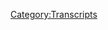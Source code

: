 {{DEFAULTSORT:
    #_TRANSCRIPT_0885:January 3, 2024
}}{{Transcript
    | title         = [[885: January 3, 2024]]
    | caption       = [https://knowledgefight.libsyn.com/885-january-3-2024 Listen to this episode on Libsyn]
    | episodeNumber = [[885: January 3, 2024|885]]
    | length        = 01:56:05
}}

{{MessageBox
    | header     = Warning: Bot Generated Content
    | text       = This transcript was automatically generated by transcription software and likely contains many mistakes and misattributions. Please check the audio for definitive quotes, attribution, and context.
    | image      = N3yvass4myg91.webp
    | imagewidth = 50px
    | id         = warning
}}

{{TranscriptBlock
    | name      = Unknown Speaker
    | timestamp = 00:00:00.000
    | text      = I'm sick of them posing as if they're the good guys, saying we are the bad guys, a knowledge
}}

{{TranscriptBlock
    | name      = Unknown Speaker
    | timestamp = 00:00:23.960
    | text      = of a fight, knowledge of a fight, I'm sick of them posing as if they're the good guys,
}}

{{TranscriptBlock
    | name      = Unknown Speaker
    | timestamp = 00:00:30.960
    | text      = saying we are the bad guys, a knowledge of a fight, Dan and Jordan, knowledge fight,
}}

{{TranscriptBlock
    | name      = Unknown Speaker
    | timestamp = 00:00:38.960
    | text      = need money, Andy and Kansas, Andy and Kansas, stop it, Andy and Kansas, Andy and Kansas,
}}

{{TranscriptBlock
    | name      = Unknown Speaker
    | timestamp = 00:00:47.960
    | text      = you're on the air, thanks for holding me, hello Alex, I'm a fan, I love your work, knowledge
}}

{{TranscriptBlock
    | name      = Unknown Speaker
    | timestamp = 00:00:54.960
    | text      = fight, knowledgefight.com, I love you, hey everybody, welcome back to knowledge fight,
}}

{{TranscriptBlock
    | name      = Unknown Speaker
    | timestamp = 00:01:00.960
    | text      = I'm Dan, I'm Jordan, we're a couple dudes, like to sit around, worship at the altar of
}}

{{TranscriptBlock
    | name      = Unknown Speaker
    | timestamp = 00:01:03.960
    | text      = Selene and talk a little bit about Alex Jones, oh indeed we are Dan, Jordan, Dan, Jordan,
}}

{{TranscriptBlock
    | name      = Unknown Speaker
    | timestamp = 00:01:08.959
    | text      = I have a quick question for you today, what you brights all about, another day, another
}}

{{TranscriptBlock
    | name      = Unknown Speaker
    | timestamp = 00:01:12.959
    | text      = new set of headphones, another new set of headphones, that's true, that's not the bright
}}

{{TranscriptBlock
    | name      = Unknown Speaker
    | timestamp = 00:01:16.959
    | text      = spot though, but in case anything goes wrong, new headphones, it's like people say new shoes,
}}

{{TranscriptBlock
    | name      = Unknown Speaker
    | timestamp = 00:01:21.959
    | text      = oh yeah, we had a scare before the show even started, yeah we did, and now I feel like
}}

{{TranscriptBlock
    | name      = Unknown Speaker
    | timestamp = 00:01:26.959
    | text      = because of that, my cord's on the wrong side, oh you're right it is, it's always on the
}}

{{TranscriptBlock
    | name      = Unknown Speaker
    | timestamp = 00:01:31.959
    | text      = left, very strange, there's no way around it, can't, have to just deal with it, my bright
}}

{{TranscriptBlock
    | name      = Unknown Speaker
    | timestamp = 00:01:36.959
    | text      = spot today Jordan, as I was over at the store, and what should I see, but Kit Kat, chocolate
}}

{{TranscriptBlock
    | name      = Unknown Speaker
    | timestamp = 00:01:43.959
    | text      = frosted doughnut, oh my god, chocolate frosted doughnut flavor, get the fuck out of here,
}}

{{TranscriptBlock
    | name      = Unknown Speaker
    | timestamp = 00:01:47.959
    | text      = yep, it's not good, but exciting, exciting as a flavor, it's exciting to see Kit Kat getting
}}

{{TranscriptBlock
    | name      = Unknown Speaker
    | timestamp = 00:01:55.959
    | text      = into the game, sure, because you usually see Reese's fucking around and doing all this
}}

{{TranscriptBlock
    | name      = Unknown Speaker
    | timestamp = 00:01:58.959
    | text      = crazy nonsense, sure, well I mean Japanese Kit Kat has been going strong for a long long
}}

{{TranscriptBlock
    | name      = Unknown Speaker
    | timestamp = 00:02:02.959
    | text      = time, that is true, and we got that nice package from a listener, yeah absolutely, who had
}}

{{TranscriptBlock
    | name      = Unknown Speaker
    | timestamp = 00:02:06.959
    | text      = some nice Japanese Kit Kat, the strawberry one was fantastic, fantastic, the banana caramel
}}

{{TranscriptBlock
    | name      = Unknown Speaker
    | timestamp = 00:02:10.960
    | text      = was iffy, but see I think domestically Kit Kat doesn't get enough, mess around enough,
}}

{{TranscriptBlock
    | name      = Unknown Speaker
    | timestamp = 00:02:17.960
    | text      = I agree, so chocolate frosted doughnut, sure, hey hello, alright, not good, it's a thought
}}

{{TranscriptBlock
    | name      = Unknown Speaker
    | timestamp = 00:02:25.960
    | text      = that counts, I'm telling you we're trapped in a cooler ranch loop, that's what it is,
}}

{{TranscriptBlock
    | name      = Unknown Speaker
    | timestamp = 00:02:30.960
    | text      = like so many places accidentally nailed it on their first go round, and then the taste
}}

{{TranscriptBlock
    | name      = Unknown Speaker
    | timestamp = 00:02:35.960
    | text      = got trapped in the literal human zeitgeist, and now we're trapped, what was the second
}}

{{TranscriptBlock
    | name      = Unknown Speaker
    | timestamp = 00:02:40.960
    | text      = Kit Kat that was the cooler ranch, wait, what was the second Kit Kat that was the cooler
}}

{{TranscriptBlock
    | name      = Unknown Speaker
    | timestamp = 00:02:46.960
    | text      = ranch, yeah because he had the Doritos nacho cheese, you gotta ask yourself, what does
}}

{{TranscriptBlock
    | name      = Unknown Speaker
    | timestamp = 00:02:52.960
    | text      = the white chocolate count for, not much, you don't think so, I think the white chocolate
}}

{{TranscriptBlock
    | name      = Unknown Speaker
    | timestamp = 00:02:56.960
    | text      = counts for a lot, nope, I'm a big fan of the white chocolate Reese's too, white chocolate
}}

{{TranscriptBlock
    | name      = Unknown Speaker
    | timestamp = 00:03:01.960
    | text      = is the best, it's a little bit sweeter, little bit sweeter, little less bitter, that's what
}}

{{TranscriptBlock
    | name      = Unknown Speaker
    | timestamp = 00:03:06.960
    | text      = it is, sucks, shouldn't be called chocolate, I guess the reason this is a bright spot is
}}

{{TranscriptBlock
    | name      = Unknown Speaker
    | timestamp = 00:03:13.960
    | text      = that me and my buddy Nikki gifts, it's one of the few things that we really connect on
}}

{{TranscriptBlock
    | name      = Unknown Speaker
    | timestamp = 00:03:18.960
    | text      = anymore, not that our friendship has fallen apart, but he's busy, he has a kid, so our
}}

{{TranscriptBlock
    | name      = Unknown Speaker
    | timestamp = 00:03:23.960
    | text      = lives, we don't live in the same city, our lives are disparate, it is what it is, it's
}}

{{TranscriptBlock
    | name      = Unknown Speaker
    | timestamp = 00:03:27.960
    | text      = a nice way that we can connect, that we take pictures of weird novelty candies that we
}}

{{TranscriptBlock
    | name      = Unknown Speaker
    | timestamp = 00:03:31.960
    | text      = see and we're like uh oh, look at this one, that's great, yeah it is kind of a nice little
}}

{{TranscriptBlock
    | name      = Unknown Speaker
    | timestamp = 00:03:34.960
    | text      = thing that we can still share, so that's more the bright spot than the actual chocolate
}}

{{TranscriptBlock
    | name      = Unknown Speaker
    | timestamp = 00:03:39.960
    | text      = for us to donut, which again, not good, maintaining a human connection even whenever it's extremely
}}

{{TranscriptBlock
    | name      = Unknown Speaker
    | timestamp = 00:03:44.960
    | text      = difficult with those like small things, that just goes such a long way towards, it is a
}}

{{TranscriptBlock
    | name      = Unknown Speaker
    | timestamp = 00:03:49.960
    | text      = little thing, yeah, but you can think about it, you know, every now and again you can
}}

{{TranscriptBlock
    | name      = Unknown Speaker
    | timestamp = 00:03:53.960
    | text      = just stop and be like yeah, I do appreciate that, yeah, it's nice, and when I see a funny
}}

{{TranscriptBlock
    | name      = Unknown Speaker
    | timestamp = 00:03:57.960
    | text      = candy, it makes me think of my old buddy, yeah, it's great, so what's your bright spot?
}}

{{TranscriptBlock
    | name      = Unknown Speaker
    | timestamp = 00:04:01.960
    | text      = My bright spot is, I'm going to go with one more time, this is the last time, tennis,
}}

{{TranscriptBlock
    | name      = Unknown Speaker
    | timestamp = 00:04:06.960
    | text      = no, what had happened was, season finale, finished it up, yep, and I will tell you this,
}}

{{TranscriptBlock
    | name      = Unknown Speaker
    | timestamp = 00:04:12.960
    | text      = the reason is my bright spot, one, it's a great episode, but it's my bright spot because
}}

{{TranscriptBlock
    | name      = Unknown Speaker
    | timestamp = 00:04:16.959
    | text      = it blew up a new level for me that I didn't know, I didn't know this, okay, before
}}

{{TranscriptBlock
    | name      = Unknown Speaker
    | timestamp = 00:04:22.959
    | text      = Kanye took over B, Common's seminal album, one of the greatest albums of all time, Questlove
}}

{{TranscriptBlock
    | name      = Unknown Speaker
    | timestamp = 00:04:30.959
    | text      = had finished like six tracks producing it, oh my, so there is an alternate universe B
}}

{{TranscriptBlock
    | name      = Unknown Speaker
    | timestamp = 00:04:35.959
    | text      = produced entirely by Questlove that is now trapped inside my brain, like I want to hear
}}

{{TranscriptBlock
    | name      = Unknown Speaker
    | timestamp = 00:04:41.959
    | text      = those, you got to do a Marvel's what if, absolutely, time would be different, how do you
}}

{{TranscriptBlock
    | name      = Unknown Speaker
    | timestamp = 00:04:47.959
    | text      = even know about Marvel's what if? I heard about it somewhere, I don't know, probably
}}

{{TranscriptBlock
    | name      = Unknown Speaker
    | timestamp = 00:04:52.959
    | text      = some fucking video that was recommended to me on YouTube that I didn't click on, that
}}

{{TranscriptBlock
    | name      = Unknown Speaker
    | timestamp = 00:04:56.959
    | text      = just shows up in my fucking page, yeah, I don't know, I also, I knew, I knew of it like
}}

{{TranscriptBlock
    | name      = Unknown Speaker
    | timestamp = 00:05:01.959
    | text      = as a thing before there was a show, you know like the Uatu the Watcher, sure, sure, sure,
}}

{{TranscriptBlock
    | name      = Unknown Speaker
    | timestamp = 00:05:06.959
    | text      = the idea of that, yeah, yeah, yeah, like a series of comic books itself, right, right,
}}

{{TranscriptBlock
    | name      = Unknown Speaker
    | timestamp = 00:05:10.959
    | text      = right, right, and I was vaguely aware of that as a child, right, right, right, I got you,
}}

{{TranscriptBlock
    | name      = Unknown Speaker
    | timestamp = 00:05:14.959
    | text      = but I've disconnected from this nerd stuff, there's nothing more fun than taking beloved
}}

{{TranscriptBlock
    | name      = Unknown Speaker
    | timestamp = 00:05:18.959
    | text      = characters and putting them into a different situation, like whenever news radio was on
}}

{{TranscriptBlock
    | name      = Unknown Speaker
    | timestamp = 00:05:23.959
    | text      = the Titanic, great stuff, or in space, or in space, Phil Hartman, right, Phil Hartman
}}

{{TranscriptBlock
    | name      = Unknown Speaker
    | timestamp = 00:05:29.959
    | text      = just, Phil Hartman dressing completely normal, Phil Hartman as an exclamation is great, yes,
}}

{{TranscriptBlock
    | name      = Unknown Speaker
    | timestamp = 00:05:37.959
    | text      = no context around it, no secondary thought, none needed, just Phil Hartman, handy dick,
}}

{{TranscriptBlock
    | name      = Unknown Speaker
    | timestamp = 00:05:44.959
    | text      = well that requires a lot more context, Steven Root, oh god, Steven Root, Steven Root has
}}

{{TranscriptBlock
    | name      = Unknown Speaker
    | timestamp = 00:05:50.959
    | text      = the best career of any human being in the entertainment business ever, yeah, I mean
}}

{{TranscriptBlock
    | name      = Unknown Speaker
    | timestamp = 00:05:55.959
    | text      = he's in Office Space, yeah, he's Jimmy James, yep, he was in The Man in the High Castle,
}}

{{TranscriptBlock
    | name      = Unknown Speaker
    | timestamp = 00:06:01.959
    | text      = sure, I'm trying to create the broadest range of character actor roles that he's done,
}}

{{TranscriptBlock
    | name      = Unknown Speaker
    | timestamp = 00:06:07.959
    | text      = I mean his voiceover career, extensive, sure, always pops up as a little character, you
}}

{{TranscriptBlock
    | name      = Unknown Speaker
    | timestamp = 00:06:13.959
    | text      = know, like a dodgeball and stuff like that, always pops up as a nice little character,
}}

{{TranscriptBlock
    | name      = Unknown Speaker
    | timestamp = 00:06:18.959
    | text      = always does his job, does it, gets in, gets out, everybody loves him, here's another
}}

{{TranscriptBlock
    | name      = Unknown Speaker
    | timestamp = 00:06:23.959
    | text      = alternative universe, what's that, B, produced by Steven Root, how about that,
}}

{{TranscriptBlock
    | name      = Unknown Speaker
    | timestamp = 00:06:30.959
    | text      = is that a universe you want to live in, Steven The Roots, let's start this shit now,
}}

{{TranscriptBlock
    | name      = Unknown Speaker
    | timestamp = 00:06:37.959
    | text      = we're writing it, we're cooking with gas, get Marvel on the line, so Jordan, today
}}

{{TranscriptBlock
    | name      = Unknown Speaker
    | timestamp = 00:06:42.959
    | text      = we have an episode to go over and I regret that we're doing it, honestly, this sucks,
}}

{{TranscriptBlock
    | name      = Unknown Speaker
    | timestamp = 00:06:47.959
    | text      = this is a bad episode, bad times, we're talking about January 3rd, 2024, first episode
}}

{{TranscriptBlock
    | name      = Unknown Speaker
    | timestamp = 00:06:53.959
    | text      = of 2024, Wednesday, bad, didn't start off the new year on a new note, didn't have
}}

{{TranscriptBlock
    | name      = Unknown Speaker
    | timestamp = 00:07:02.959
    | text      = any resolutions that would at the very least start off with some sort of novelty or anything
}}

{{TranscriptBlock
    | name      = Unknown Speaker
    | timestamp = 00:07:07.959
    | text      = like that, nope, just running it back, I mean there's a certain sense that this has
}}

{{TranscriptBlock
    | name      = Unknown Speaker
    | timestamp = 00:07:12.959
    | text      = a novel aspect to it, it's just the worst kind of novelty, well there's that, so we'll
}}

{{TranscriptBlock
    | name      = Unknown Speaker
    | timestamp = 00:07:17.959
    | text      = get down to how this all plays out, but first let's say hello to some new wonks,
}}

{{TranscriptBlock
    | name      = Unknown Speaker
    | timestamp = 00:07:21.959
    | text      = oh that's a great idea, so first, Frank Brewer, thank you so much, you are now a policy wonk,
}}

{{TranscriptBlock
    | name      = Unknown Speaker
    | timestamp = 00:07:25.959
    | text      = I'm a policy wonk, thank you very much, thank you, next, congratulations on your
}}

{{TranscriptBlock
    | name      = Unknown Speaker
    | timestamp = 00:07:29.959
    | text      = wedding, Oliver and Kelly, Dan and Jordan are now your globalists in law, thank you
}}

{{TranscriptBlock
    | name      = Unknown Speaker
    | timestamp = 00:07:32.959
    | text      = so much, you are now a policy wonk, I'm a policy wonk, thank you very much, thank you,
}}

{{TranscriptBlock
    | name      = Unknown Speaker
    | timestamp = 00:07:36.959
    | text      = next, sometimes when my partner starts the car by phone, auto connects to the Bluetooth
}}

{{TranscriptBlock
    | name      = Unknown Speaker
    | timestamp = 00:07:42.959
    | text      = so she's greeted by Alex spewing hatred, but I also listen at 1.5 speed so he sounds
}}

{{TranscriptBlock
    | name      = Unknown Speaker
    | timestamp = 00:07:47.959
    | text      = even more coked up, I love you guys, keep up the great work, thank you so much, you
}}

{{TranscriptBlock
    | name      = Unknown Speaker
    | timestamp = 00:07:50.959
    | text      = are now a policy wonk, I'm a policy wonk, thank you very much, thank you, next, I join
}}

{{TranscriptBlock
    | name      = Unknown Speaker
    | timestamp = 00:07:54.959
    | text      = to express my support for healthy work-life balance exemplified by taking a little breaky,
}}

{{TranscriptBlock
    | name      = Unknown Speaker
    | timestamp = 00:07:58.959
    | text      = thank you so much, you are now a policy wonk, I'm a policy wonk, thank you very much,
}}

{{TranscriptBlock
    | name      = Unknown Speaker
    | timestamp = 00:08:02.959
    | text      = thank you, next, Spotify just informed me that I listened to you guys 19,173 minutes
}}

{{TranscriptBlock
    | name      = Unknown Speaker
    | timestamp = 00:08:08.959
    | text      = in my first year of knowledge fight, thank you so much, you are now a policy wonk, I'm
}}

{{TranscriptBlock
    | name      = Unknown Speaker
    | timestamp = 00:08:12.959
    | text      = a policy wonk, thank you very much, not good, don't do it, I don't know how many that
}}

{{TranscriptBlock
    | name      = Unknown Speaker
    | timestamp = 00:08:16.959
    | text      = is comparative, I know it's a lot, right, I don't know how it is comparatively, well
}}

{{TranscriptBlock
    | name      = Unknown Speaker
    | timestamp = 00:08:21.959
    | text      = let's see, alright, 60 minutes per hour, well I was, yeah, I was gonna go a different
}}

{{TranscriptBlock
    | name      = Unknown Speaker
    | timestamp = 00:08:25.959
    | text      = route for the math and then I got confused, ok, there's 24 hours in a day, we're close
}}

{{TranscriptBlock
    | name      = Unknown Speaker
    | timestamp = 00:08:30.959
    | text      = to 24,000 minutes, alright so, and then I lost track of where I would go next to the
}}

{{TranscriptBlock
    | name      = Unknown Speaker
    | timestamp = 00:08:35.960
    | text      = math, 24,000 minutes divided by 60, yeah, so that gives us, no wait, we're at 20, let's
}}

{{TranscriptBlock
    | name      = Unknown Speaker
    | timestamp = 00:08:39.960
    | text      = just round it up to 20, 20,000, 20,000 divided by 60, yes, this is excruciating for people,
}}

{{TranscriptBlock
    | name      = Unknown Speaker
    | timestamp = 00:08:45.960
    | text      = so now we, we, we, we, they are listening to us not use a calculator and solve this
}}

{{TranscriptBlock
    | name      = Unknown Speaker
    | timestamp = 00:08:49.960
    | text      = problem at instants, it's probably 6 months of your life, yeah, that sounds great, forget
}}

{{TranscriptBlock
    | name      = Unknown Speaker
    | timestamp = 00:08:54.960
    | text      = a technocrat in the mix Jordan, so thank you so much to Alex ripped off the quickening
}}

{{TranscriptBlock
    | name      = Unknown Speaker
    | timestamp = 00:08:57.960
    | text      = from Art Bell, thank you so much, you are now a technocrat, I'm a policy wonk, four
}}

{{TranscriptBlock
    | name      = Unknown Speaker
    | timestamp = 00:09:01.960
    | text      = stars, go home to your mother and tell her you're brilliant, someone, someone, sodomite
}}

{{TranscriptBlock
    | name      = Unknown Speaker
    | timestamp = 00:09:05.960
    | text      = sent me a bucket of poop, daddy shark, bam, bam, bam, bam, bam, Jar Jar Binks has a Caribbean
}}

{{TranscriptBlock
    | name      = Unknown Speaker
    | timestamp = 00:09:11.960
    | text      = black accent, he's a loser little, little titty baby, I don't want to hate black people,
}}

{{TranscriptBlock
    | name      = Unknown Speaker
    | timestamp = 00:09:18.960
    | text      = I renounce Jesus Christ, thank you so much, yes, thank you very much, so obviously one
}}

{{TranscriptBlock
    | name      = Unknown Speaker
    | timestamp = 00:09:23.960
    | text      = of the biggest things that's going around in the news this day is the Epstein list,
}}

{{TranscriptBlock
    | name      = Unknown Speaker
    | timestamp = 00:09:29.960
    | text      = sure, sure, sure, presumably being released or maybe not because there was one of the
}}

{{TranscriptBlock
    | name      = Unknown Speaker
    | timestamp = 00:09:35.960
    | text      = Jane Doe's who was trying to get it postponed and there was talk that it was going to be
}}

{{TranscriptBlock
    | name      = Unknown Speaker
    | timestamp = 00:09:39.960
    | text      = postponed on the 22nd, yep, and then it got released, judge, so there's a lot of, there's
}}

{{TranscriptBlock
    | name      = Unknown Speaker
    | timestamp = 00:09:43.960
    | text      = a lot of energy around Epstein, right, and so one might think that that is why this episode
}}

{{TranscriptBlock
    | name      = Unknown Speaker
    | timestamp = 00:09:49.960
    | text      = is going to be terrible, and it is part of it, sure, but it's not the whole thing, I,
}}

{{TranscriptBlock
    | name      = Unknown Speaker
    | timestamp = 00:09:54.960
    | text      = I'm, here's what I believe is going to happen, okay, and it really bums me out if you're
}}

{{TranscriptBlock
    | name      = Unknown Speaker
    | timestamp = 00:10:00.960
    | text      = Alex, I believe Alex is going to defend people going to Epstein Island, no, oh okay, however,
}}

{{TranscriptBlock
    | name      = Unknown Speaker
    | timestamp = 00:10:07.960
    | text      = you're not, I don't like that however, you're not super far off in terms of what I feel
}}

{{TranscriptBlock
    | name      = Unknown Speaker
    | timestamp = 00:10:12.960
    | text      = like Alex is doing is playing deflection slash defense, so we'll get to that, but we start
}}

{{TranscriptBlock
    | name      = Unknown Speaker
    | timestamp = 00:10:19.960
    | text      = off with Alex talking, running down the headlines and touching on the Epstein business, okay,
}}

{{TranscriptBlock
    | name      = Unknown Speaker
    | timestamp = 00:10:24.960
    | text      = to be here, okay, let's run down what we're going to be covering and more today obviously,
}}

{{TranscriptBlock
    | name      = Unknown Speaker
    | timestamp = 00:10:29.960
    | text      = I'm not going to mention everything we're going to be getting to, because you never
}}

{{TranscriptBlock
    | name      = Unknown Speaker
    | timestamp = 00:10:33.960
    | text      = know, stuff's breaking while we're on the air and we have a bunch of special guests
}}

{{TranscriptBlock
    | name      = Unknown Speaker
    | timestamp = 00:10:35.960
    | text      = joining us, Epstein has to remain sealed until at least January 22nd, I said yesterday, I
}}

{{TranscriptBlock
    | name      = Unknown Speaker
    | timestamp = 00:10:42.960
    | text      = bet they don't release it today, I bet they seal it again, we're going to talk about why,
}}

{{TranscriptBlock
    | name      = Unknown Speaker
    | timestamp = 00:10:45.960
    | text      = there's a lot of blackmail going on behind the scenes and some big developments there,
}}

{{TranscriptBlock
    | name      = Unknown Speaker
    | timestamp = 00:10:49.960
    | text      = but I had filmmaker and former Infowars host Jason Bermas on yesterday, he was hosting
}}

{{TranscriptBlock
    | name      = Unknown Speaker
    | timestamp = 00:10:55.960
    | text      = the 4th hour and I hosted part of it with him, and just hearing him rattle off, he's
}}

{{TranscriptBlock
    | name      = Unknown Speaker
    | timestamp = 00:10:59.960
    | text      = really good at collating everything, I was like, man, there's a lot of angles I've
}}

{{TranscriptBlock
    | name      = Unknown Speaker
    | timestamp = 00:11:05.960
    | text      = forgotten to restate about Epstein, because as Bermas points out, I've been covering
}}

{{TranscriptBlock
    | name      = Unknown Speaker
    | timestamp = 00:11:10.960
    | text      = Epstein for at least a decade and he reminded me of so much information and people obsessed
}}

{{TranscriptBlock
    | name      = Unknown Speaker
    | timestamp = 00:11:17.960
    | text      = on flight logs, they obsessed on his so-called black book, but the big enchiladas are Manifest
}}

{{TranscriptBlock
    | name      = Unknown Speaker
    | timestamp = 00:11:24.960
    | text      = and Manifold and Legion. Manifest, Manifold and Legion! Alright, I mean, that's a nice
}}

{{TranscriptBlock
    | name      = Unknown Speaker
    | timestamp = 00:11:30.960
    | text      = little trio. Sure. Barnes would be disappointed. Yeah, it doesn't have the full... It doesn't
}}

{{TranscriptBlock
    | name      = Unknown Speaker
    | timestamp = 00:11:37.960
    | text      = have the rhyming and the alliteration going. Yeah, you're not wrong there, but it does
}}

{{TranscriptBlock
    | name      = Unknown Speaker
    | timestamp = 00:11:41.960
    | text      = have a flair to it, I like it. Jason Bermas has got to be pissed. For sucking? Or for
}}

{{TranscriptBlock
    | name      = Unknown Speaker
    | timestamp = 00:11:48.960
    | text      = being told he sucks all the time? No, because on our last episode, when we were back in
}}

{{TranscriptBlock
    | name      = Unknown Speaker
    | timestamp = 00:11:53.960
    | text      = 2012, we heard Alex say that Aaron Dykes had made the best report, maybe he's second.
}}

{{TranscriptBlock
    | name      = Unknown Speaker
    | timestamp = 00:11:58.960
    | text      = Eh, he's not that good. Maybe he's second best to Paul. Eh, it kinda sucks compared
}}

{{TranscriptBlock
    | name      = Unknown Speaker
    | timestamp = 00:12:02.960
    | text      = to Paul. Fucking Bermas should be the guy. He should be Alex's guy. He's been there
}}

{{TranscriptBlock
    | name      = Unknown Speaker
    | timestamp = 00:12:08.960
    | text      = while he went away for quite a while, and he and Alex weren't... I don't know if they
}}

{{TranscriptBlock
    | name      = Unknown Speaker
    | timestamp = 00:12:13.960
    | text      = had a falling out or what, but he wasn't around. But he was there in the early days.
}}

{{TranscriptBlock
    | name      = Unknown Speaker
    | timestamp = 00:12:18.960
    | text      = He was the info warrior. That was his show. He made loose change. No, no, you don't understand.
}}

{{TranscriptBlock
    | name      = Unknown Speaker
    | timestamp = 00:12:25.960
    | text      = If you're a narcissist, you love people right up until they love you back, and then you're
}}

{{TranscriptBlock
    | name      = Unknown Speaker
    | timestamp = 00:12:31.960
    | text      = like, fine, now you're in my stable of people I can exploit. I'm off to try and love the
}}

{{TranscriptBlock
    | name      = Unknown Speaker
    | timestamp = 00:12:35.960
    | text      = next person who doesn't love me yet. Jason Bermas should have been in the conversation
}}

{{TranscriptBlock
    | name      = Unknown Speaker
    | timestamp = 00:12:38.960
    | text      = for that top spot with Aaron Dykes and Paul Joseph Watson. In the stable, that's all he
}}

{{TranscriptBlock
    | name      = Unknown Speaker
    | timestamp = 00:12:43.960
    | text      = is. He's there. He's on the burner. The Bermas serve. Oh, nice. Nah, I won't do it.
}}

{{TranscriptBlock
    | name      = Unknown Speaker
    | timestamp = 00:12:48.960
    | text      = Nah, actually I regret it. Barnes wouldn't be thrilled. Are we holding ourselves to the
}}

{{TranscriptBlock
    | name      = Unknown Speaker
    | timestamp = 00:12:52.960
    | text      = Barnes standard now? For rhymes, yes. And pun work. Not pun work. Anyway, sure. Alex
}}

{{TranscriptBlock
    | name      = Unknown Speaker
    | timestamp = 00:12:58.960
    | text      = has been coming Epstein forever. The FBI went and scooped up stuff out of his Zorro ranch
}}

{{TranscriptBlock
    | name      = Unknown Speaker
    | timestamp = 00:13:07.960
    | text      = and out of his New York sex dungeon and out of his Caribbean rape island. But they did
}}

{{TranscriptBlock
    | name      = Unknown Speaker
    | timestamp = 00:13:17.960
    | text      = take photos and admit that they have hundreds if not thousands, dozens and dozens of boxes
}}

{{TranscriptBlock
    | name      = Unknown Speaker
    | timestamp = 00:13:23.960
    | text      = full of videotapes and full of CDs and full of computer hard drives. So when I say hundreds
}}

{{TranscriptBlock
    | name      = Unknown Speaker
    | timestamp = 00:13:28.960
    | text      = if not thousands, there's probably thousands of videos. I mean, you've got buckets, boxes
}}

{{TranscriptBlock
    | name      = Unknown Speaker
    | timestamp = 00:13:33.960
    | text      = just full of hard drives and full of VHS tapes and full of DVDs. It shows that it's going
}}

{{TranscriptBlock
    | name      = Unknown Speaker
    | timestamp = 00:13:41.960
    | text      = back many, many, many, many, many, many years because you got the VHS from 20 years ago,
}}

{{TranscriptBlock
    | name      = Unknown Speaker
    | timestamp = 00:13:48.960
    | text      = 25 years ago, 30 years ago, you've got the CDs and DVDs from 20 years ago, 10 years ago
}}

{{TranscriptBlock
    | name      = Unknown Speaker
    | timestamp = 00:13:56.960
    | text      = and you've got all the hard drives. Box after box, closet after closet, room after room
}}

{{TranscriptBlock
    | name      = Unknown Speaker
    | timestamp = 00:14:03.960
    | text      = and everybody is completely focused and including myself even though I'm one of the first to
}}

{{TranscriptBlock
    | name      = Unknown Speaker
    | timestamp = 00:14:08.960
    | text      = ever talk about all this, if not the first, only because I was already hot on the trail
}}

{{TranscriptBlock
    | name      = Unknown Speaker
    | timestamp = 00:14:13.960
    | text      = because of Ted Gunderson and all those patriots that were exposing these networks. That's
}}

{{TranscriptBlock
    | name      = Unknown Speaker
    | timestamp = 00:14:19.960
    | text      = how I was aware of it and I knew people in Hollywood and was told some of the things
}}

{{TranscriptBlock
    | name      = Unknown Speaker
    | timestamp = 00:14:22.960
    | text      = they'd heard were going on and also I'm a news hound. A lot of this has come out in
}}

{{TranscriptBlock
    | name      = Unknown Speaker
    | timestamp = 00:14:26.960
    | text      = the news. He's a news hound. He's a news hound. So Alex is making a lot of assumptions
}}

{{TranscriptBlock
    | name      = Unknown Speaker
    | timestamp = 00:14:30.960
    | text      = of what he imagines this evidence might be in the Epstein case and he may be right about
}}

{{TranscriptBlock
    | name      = Unknown Speaker
    | timestamp = 00:14:35.960
    | text      = some of it, but he also may not. I love the generations of technology breakdown. It was
}}

{{TranscriptBlock
    | name      = Unknown Speaker
    | timestamp = 00:14:41.960
    | text      = a little bit of a chart of evolution. I'm less interested in his assumptions about that
}}

{{TranscriptBlock
    | name      = Unknown Speaker
    | timestamp = 00:14:46.960
    | text      = stuff and more interested in his absolute lie that he was one of the first, if not the
}}

{{TranscriptBlock
    | name      = Unknown Speaker
    | timestamp = 00:14:50.960
    | text      = first, to cover Epstein's child exploitation. Yeah, that's disgusting. You can go through
}}

{{TranscriptBlock
    | name      = Unknown Speaker
    | timestamp = 00:14:54.960
    | text      = Alex's history and you'll find that this is an absolute fiction. Epstein had been indicted
}}

{{TranscriptBlock
    | name      = Unknown Speaker
    | timestamp = 00:14:59.960
    | text      = in 2007, at which point Trump's future Secretary of Labor Alexander Acosta and Alex's buddy
}}

{{TranscriptBlock
    | name      = Unknown Speaker
    | timestamp = 00:15:04.960
    | text      = Alan Dershowitz negotiated him a non-prosecution agreement. He was sentenced to 18 months in
}}

{{TranscriptBlock
    | name      = Unknown Speaker
    | timestamp = 00:15:09.960
    | text      = prison, which he served in a very minimum security facility and was allowed to leave
}}

{{TranscriptBlock
    | name      = Unknown Speaker
    | timestamp = 00:15:12.960
    | text      = for work release. Subsequently, after he got released, there were a number of lawsuits.
}}

{{TranscriptBlock
    | name      = Unknown Speaker
    | timestamp = 00:15:16.960
    | text      = There was a lot of media coverage of this, particularly in places like the Miami Herald.
}}

{{TranscriptBlock
    | name      = Unknown Speaker
    | timestamp = 00:15:20.960
    | text      = If you go through Alex's old episodes, dating back to 2003, he doesn't talk about Jeffrey
}}

{{TranscriptBlock
    | name      = Unknown Speaker
    | timestamp = 00:15:25.960
    | text      = Epstein at all until pretty late in the game. The word Epstein comes up, but that's mostly
}}

{{TranscriptBlock
    | name      = Unknown Speaker
    | timestamp = 00:15:29.960
    | text      = when he's talking about the Epstein-Barr virus, not Jeffrey. The first time Alex ever actually
}}

{{TranscriptBlock
    | name      = Unknown Speaker
    | timestamp = 00:15:35.960
    | text      = covered Jeffrey Epstein was on January 2, 2015, which was after the news about Virginia
}}

{{TranscriptBlock
    | name      = Unknown Speaker
    | timestamp = 00:15:40.960
    | text      = Gaffair's lawsuit had broken, after that news. Which, again, was in the news. So everyone
}}

{{TranscriptBlock
    | name      = Unknown Speaker
    | timestamp = 00:15:46.960
    | text      = had been talking about Epstein for months up to this point.
}}

{{TranscriptBlock
    | name      = Unknown Speaker
    | timestamp = 00:15:50.960
    | text      = Alex was mostly interested in that story because it involved the royal family through Prince
}}

{{TranscriptBlock
    | name      = Unknown Speaker
    | timestamp = 00:15:54.960
    | text      = Andrew and Bill Clinton. This gave him an angle of attack and made it easy to fold into
}}

{{TranscriptBlock
    | name      = Unknown Speaker
    | timestamp = 00:15:58.960
    | text      = his narrative world, so he pounced on it. And he's talked a bunch about Epstein since,
}}

{{TranscriptBlock
    | name      = Unknown Speaker
    | timestamp = 00:16:02.960
    | text      = usually in irresponsibly sensational terms. Alex was late to the story, but that doesn't
}}

{{TranscriptBlock
    | name      = Unknown Speaker
    | timestamp = 00:16:07.960
    | text      = look good for him. He's the prophet guy. He's supposed to be so many steps ahead of the
}}

{{TranscriptBlock
    | name      = Unknown Speaker
    | timestamp = 00:16:11.960
    | text      = mainstream media, so to have ignored this story for about seven years while the mainstream
}}

{{TranscriptBlock
    | name      = Unknown Speaker
    | timestamp = 00:16:15.960
    | text      = media covered it seems kind of weird.
}}

{{TranscriptBlock
    | name      = Unknown Speaker
    | timestamp = 00:16:17.960
    | text      = A little weird.
}}

{{TranscriptBlock
    | name      = Unknown Speaker
    | timestamp = 00:16:18.960
    | text      = That's why he lies like this and he pretends that he was hot on Epstein's trail from the
}}

{{TranscriptBlock
    | name      = Unknown Speaker
    | timestamp = 00:16:21.960
    | text      = early days, waging a one-man crusade against him while the world just sat by and enabled
}}

{{TranscriptBlock
    | name      = Unknown Speaker
    | timestamp = 00:16:25.960
    | text      = him. The media sat on their hands.
}}

{{TranscriptBlock
    | name      = Unknown Speaker
    | timestamp = 00:16:28.960
    | text      = Yeah.
}}

{{TranscriptBlock
    | name      = Unknown Speaker
    | timestamp = 00:16:29.960
    | text      = Another important point is that this is what is important for Alex. The Epstein story isn't
}}

{{TranscriptBlock
    | name      = Unknown Speaker
    | timestamp = 00:16:34.960
    | text      = about understanding abuse of power or getting justice for the victims. This story exists
}}

{{TranscriptBlock
    | name      = Unknown Speaker
    | timestamp = 00:16:39.960
    | text      = in Infowars coverage to use as a cudgel against his enemies, whether or not they were actually
}}

{{TranscriptBlock
    | name      = Unknown Speaker
    | timestamp = 00:16:43.960
    | text      = associated with Epstein, and as an avenue to inflate his own ego. The Epstein story
}}

{{TranscriptBlock
    | name      = Unknown Speaker
    | timestamp = 00:16:48.960
    | text      = is about how right Alex is all the time and has always been, and that's why you need to
}}

{{TranscriptBlock
    | name      = Unknown Speaker
    | timestamp = 00:16:52.960
    | text      = take him so seriously in the present. It's super easy to illustrate how right you are
}}

{{TranscriptBlock
    | name      = Unknown Speaker
    | timestamp = 00:16:57.960
    | text      = all the time if you're willing to lie about what you said in the past and create narcissistic
}}

{{TranscriptBlock
    | name      = Unknown Speaker
    | timestamp = 00:17:01.960
    | text      = fiction about yourself.
}}

{{TranscriptBlock
    | name      = Unknown Speaker
    | timestamp = 00:17:02.960
    | text      = Yeah, yeah, yeah. Awesome.
}}

{{TranscriptBlock
    | name      = Unknown Speaker
    | timestamp = 00:17:05.960
    | text      = Yeah.
}}

{{TranscriptBlock
    | name      = Unknown Speaker
    | timestamp = 00:17:06.960
    | text      = Yeah.
}}

{{TranscriptBlock
    | name      = Unknown Speaker
    | timestamp = 00:17:07.960
    | text      = So this is bad. You know, like obviously his coverage of Epstein and stories that involve
}}

{{TranscriptBlock
    | name      = Unknown Speaker
    | timestamp = 00:17:12.960
    | text      = exploitation of children are always really bad. But like I said, that's not the reason
}}

{{TranscriptBlock
    | name      = Unknown Speaker
    | timestamp = 00:17:18.960
    | text      = that this is launched into really bad episode territory. That is because of a guest that
}}

{{TranscriptBlock
    | name      = Unknown Speaker
    | timestamp = 00:17:23.960
    | text      = he has on that he introduces. The guest is going to come on later, but he brings him
}}

{{TranscriptBlock
    | name      = Unknown Speaker
    | timestamp = 00:17:29.960
    | text      = up here at the beginning.
}}

{{TranscriptBlock
    | name      = Unknown Speaker
    | timestamp = 00:17:30.960
    | text      = And then I have a very interesting guy. I've been watching for, I don't know, it's got
}}

{{TranscriptBlock
    | name      = Unknown Speaker
    | timestamp = 00:17:34.960
    | text      = to be more than a decade and a half on YouTube and places.
}}

{{TranscriptBlock
    | name      = Unknown Speaker
    | timestamp = 00:17:38.960
    | text      = Now that's brother Nathaniel Kappner. And I think the guy is very interesting and entertaining.
}}

{{TranscriptBlock
    | name      = Unknown Speaker
    | timestamp = 00:17:47.960
    | text      = He's Jewish, is Jewish Christian, and he's a mellow bit over the years.
}}

{{TranscriptBlock
    | name      = Unknown Speaker
    | timestamp = 00:17:53.960
    | text      = I'm sorry, that's not good.
}}

{{TranscriptBlock
    | name      = Unknown Speaker
    | timestamp = 00:17:55.960
    | text      = He actually puts his case out instead of just attacking people. And so I thought we would
}}

{{TranscriptBlock
    | name      = Unknown Speaker
    | timestamp = 00:18:00.960
    | text      = hear from a Orthodox, I guess, or Messianic Jew today. He's not too fond of Israel.
}}

{{TranscriptBlock
    | name      = Unknown Speaker
    | timestamp = 00:18:05.960
    | text      = I'm sorry?
}}

{{TranscriptBlock
    | name      = Unknown Speaker
    | timestamp = 00:18:06.960
    | text      = And I'm going to get some folks on too who are pro-Israel soon, like the super informed,
}}

{{TranscriptBlock
    | name      = Unknown Speaker
    | timestamp = 00:18:12.960
    | text      = awesome folks over that run Rebel Media, Ezra Levant and others.
}}

{{TranscriptBlock
    | name      = Unknown Speaker
    | timestamp = 00:18:17.960
    | text      = I just recently got invited to go over to Israel and see for myself. I've also been
}}

{{TranscriptBlock
    | name      = Unknown Speaker
    | timestamp = 00:18:22.960
    | text      = invited to Egypt. I've been invited to Russia, but I haven't gone because there's just too
}}

{{TranscriptBlock
    | name      = Unknown Speaker
    | timestamp = 00:18:28.960
    | text      = much going on here in America. But I'm tempted to go.
}}

{{TranscriptBlock
    | name      = Unknown Speaker
    | timestamp = 00:18:33.960
    | text      = Too much going on.
}}

{{TranscriptBlock
    | name      = Unknown Speaker
    | timestamp = 00:18:34.960
    | text      = Yeah, that makes sense.
}}

{{TranscriptBlock
    | name      = Unknown Speaker
    | timestamp = 00:18:35.960
    | text      = Not a great sign here that Alex is saying that he's been watching this guy for a decade
}}

{{TranscriptBlock
    | name      = Unknown Speaker
    | timestamp = 00:18:40.960
    | text      = because brother Nathaniel is a raving anti-Semitic lunatic.
}}

{{TranscriptBlock
    | name      = Unknown Speaker
    | timestamp = 00:18:43.960
    | text      = Yeah.
}}

{{TranscriptBlock
    | name      = Unknown Speaker
    | timestamp = 00:18:44.960
    | text      = Yeah.
}}

{{TranscriptBlock
    | name      = Unknown Speaker
    | timestamp = 00:18:45.960
    | text      = He's a guy who like harasses people on the streets and he runs a website called Real
}}

{{TranscriptBlock
    | name      = Unknown Speaker
    | timestamp = 00:18:48.960
    | text      = Jew News. The homepage of that site says this on the very top in the header, quote, I wish
}}

{{TranscriptBlock
    | name      = Unknown Speaker
    | timestamp = 00:18:54.960
    | text      = to warn how Jewry is destroying Christianity throughout the world.
}}

{{TranscriptBlock
    | name      = Unknown Speaker
    | timestamp = 00:18:58.960
    | text      = We can stop already.
}}

{{TranscriptBlock
    | name      = Unknown Speaker
    | timestamp = 00:18:59.960
    | text      = Yeah.
}}

{{TranscriptBlock
    | name      = Unknown Speaker
    | timestamp = 00:19:00.960
    | text      = Any time soon. What the fuck are you doing using the word Jewry? It is like-
}}

{{TranscriptBlock
    | name      = Unknown Speaker
    | timestamp = 00:19:05.960
    | text      = Uses it a lot.
}}

{{TranscriptBlock
    | name      = Unknown Speaker
    | timestamp = 00:19:06.960
    | text      = You don't even need to, you don't need to finish a sentence unless it begins with, racists
}}

{{TranscriptBlock
    | name      = Unknown Speaker
    | timestamp = 00:19:11.960
    | text      = use the word Jewry a lot and non-racists don't.
}}

{{TranscriptBlock
    | name      = Unknown Speaker
    | timestamp = 00:19:14.960
    | text      = Eh, it's a, it's a trend. Demonizing Jewish people is like literally his main issue.
}}

{{TranscriptBlock
    | name      = Unknown Speaker
    | timestamp = 00:19:19.960
    | text      = He's not someone who opposes Israel or sports Palestinian rights.
}}

{{TranscriptBlock
    | name      = Unknown Speaker
    | timestamp = 00:19:22.960
    | text      = He's a violent anti-Semite who put out a video about how exciting it is that people are
}}

{{TranscriptBlock
    | name      = Unknown Speaker
    | timestamp = 00:19:26.960
    | text      = starting to like Hitler the day before Alex had him on for this episode.
}}

{{TranscriptBlock
    | name      = Unknown Speaker
    | timestamp = 00:19:30.960
    | text      = Yeah.
}}

{{TranscriptBlock
    | name      = Unknown Speaker
    | timestamp = 00:19:31.960
    | text      = Literally everything on his website is about attacking Jewish people.
}}

{{TranscriptBlock
    | name      = Unknown Speaker
    | timestamp = 00:19:34.960
    | text      = The Jews did 9-11, the Jews killed President McKinley, Jews rule every aspect of society
}}

{{TranscriptBlock
    | name      = Unknown Speaker
    | timestamp = 00:19:39.960
    | text      = and stopped Ron Paul from getting into office.
}}

{{TranscriptBlock
    | name      = Unknown Speaker
    | timestamp = 00:19:41.960
    | text      = What did the Jews have against McKinley?
}}

{{TranscriptBlock
    | name      = Unknown Speaker
    | timestamp = 00:19:43.960
    | text      = I didn't read that article. I don't know.
}}

{{TranscriptBlock
    | name      = Unknown Speaker
    | timestamp = 00:19:46.960
    | text      = But yeah, what a shock. This guy likes Ron Paul.
}}

{{TranscriptBlock
    | name      = Unknown Speaker
    | timestamp = 00:19:49.960
    | text      = Yeah, that makes sense. That makes sense.
}}

{{TranscriptBlock
    | name      = Unknown Speaker
    | timestamp = 00:19:51.960
    | text      = So all this is pretty predictable neo-Nazi type stuff on this website, but there's one
}}

{{TranscriptBlock
    | name      = Unknown Speaker
    | timestamp = 00:19:55.960
    | text      = section of the site that I found particularly interesting.
}}

{{TranscriptBlock
    | name      = Unknown Speaker
    | timestamp = 00:19:58.960
    | text      = Okay.
}}

{{TranscriptBlock
    | name      = Unknown Speaker
    | timestamp = 00:19:59.960
    | text      = As it turns out, in 2009, brother Nathaniel was putting out some articles that were accusing
}}

{{TranscriptBlock
    | name      = Unknown Speaker
    | timestamp = 00:20:02.960
    | text      = Alex of being a shill.
}}

{{TranscriptBlock
    | name      = Unknown Speaker
    | timestamp = 00:20:04.960
    | text      = From one of them, titled, quote, is Alex Jones a Zionist shill?
}}

{{TranscriptBlock
    | name      = Unknown Speaker
    | timestamp = 00:20:08.960
    | text      = Here, I'll read to you from that.
}}

{{TranscriptBlock
    | name      = Unknown Speaker
    | timestamp = 00:20:09.960
    | text      = Sure.
}}

{{TranscriptBlock
    | name      = Unknown Speaker
    | timestamp = 00:20:10.960
    | text      = Quote, the simmering controversy of Alex Bullhorn Jones being a Zionist shill and de facto Zionist
}}

{{TranscriptBlock
    | name      = Unknown Speaker
    | timestamp = 00:20:16.960
    | text      = agent and spinmeister has now spilled over onto Jones' own public prison planet message
}}

{{TranscriptBlock
    | name      = Unknown Speaker
    | timestamp = 00:20:21.960
    | text      = board, parentheses, see below.
}}

{{TranscriptBlock
    | name      = Unknown Speaker
    | timestamp = 00:20:23.960
    | text      = All right, I'll say my grade is overwrought at this point in time.
}}

{{TranscriptBlock
    | name      = Unknown Speaker
    | timestamp = 00:20:28.960
    | text      = His writing is not concise.
}}

{{TranscriptBlock
    | name      = Unknown Speaker
    | timestamp = 00:20:30.960
    | text      = Despite alleged message censoring efforts by Jones personally and his staff, according
}}

{{TranscriptBlock
    | name      = Unknown Speaker
    | timestamp = 00:20:36.960
    | text      = to a number of postings which are excerpted below, Jones' allegiance to Zionism stems
}}

{{TranscriptBlock
    | name      = Unknown Speaker
    | timestamp = 00:20:41.960
    | text      = from two things.
}}

{{TranscriptBlock
    | name      = Unknown Speaker
    | timestamp = 00:20:42.960
    | text      = One, his core Protestant fundamentalist Zionist belief system, and two, widely circulated
}}

{{TranscriptBlock
    | name      = Unknown Speaker
    | timestamp = 00:20:47.960
    | text      = reports that his wife is a Jew, which would make their two children Jewish under Talmudic
}}

{{TranscriptBlock
    | name      = Unknown Speaker
    | timestamp = 00:20:52.960
    | text      = law.
}}

{{TranscriptBlock
    | name      = Unknown Speaker
    | timestamp = 00:20:53.960
    | text      = Nathaniel has been pretty directly critical of Alex for years, like in 2017 when he said,
}}

{{TranscriptBlock
    | name      = Unknown Speaker
    | timestamp = 00:20:57.960
    | text      = quote, many fear using the Jew word but instead use generic phrases like Alex Jones uses globalists.
}}

{{TranscriptBlock
    | name      = Unknown Speaker
    | timestamp = 00:21:04.960
    | text      = So if I'm to take Alex seriously, he spent a decade watching this guy spout vile anti-Semitic
}}

{{TranscriptBlock
    | name      = Unknown Speaker
    | timestamp = 00:21:08.960
    | text      = trash and regularly insult Alex and say he was a shill for the Jews, so afraid that he
}}

{{TranscriptBlock
    | name      = Unknown Speaker
    | timestamp = 00:21:13.960
    | text      = needed to use code words like globalists in order to stay on the air, and now he's decided
}}

{{TranscriptBlock
    | name      = Unknown Speaker
    | timestamp = 00:21:17.960
    | text      = to have him on to have a talk about Israel.
}}

{{TranscriptBlock
    | name      = Unknown Speaker
    | timestamp = 00:21:19.960
    | text      = That makes a lot of sense.
}}

{{TranscriptBlock
    | name      = Unknown Speaker
    | timestamp = 00:21:20.960
    | text      = Yeah.
}}

{{TranscriptBlock
    | name      = Unknown Speaker
    | timestamp = 00:21:21.960
    | text      = This is what someone does.
}}

{{TranscriptBlock
    | name      = Unknown Speaker
    | timestamp = 00:21:22.960
    | text      = Eh, you know, it's all part of the show.
}}

{{TranscriptBlock
    | name      = Unknown Speaker
    | timestamp = 00:21:25.960
    | text      = Come on.
}}

{{TranscriptBlock
    | name      = Unknown Speaker
    | timestamp = 00:21:26.960
    | text      = Who doesn't hate?
}}

{{TranscriptBlock
    | name      = Unknown Speaker
    | timestamp = 00:21:27.960
    | text      = It's a disgrace.
}}

{{TranscriptBlock
    | name      = Unknown Speaker
    | timestamp = 00:21:28.960
    | text      = It's disgusting.
}}

{{TranscriptBlock
    | name      = Unknown Speaker
    | timestamp = 00:21:29.960
    | text      = The, the last 10 years have caused that same kind of political realignment that I think
}}

{{TranscriptBlock
    | name      = Unknown Speaker
    | timestamp = 00:21:36.960
    | text      = people believe happened in the 60s the same way.
}}

{{TranscriptBlock
    | name      = Unknown Speaker
    | timestamp = 00:21:41.960
    | text      = And it hasn't caused it in political party, though.
}}

{{TranscriptBlock
    | name      = Unknown Speaker
    | timestamp = 00:21:45.960
    | text      = Everyone's still pretending to be exactly the same, while some of them believe in complete
}}

{{TranscriptBlock
    | name      = Unknown Speaker
    | timestamp = 00:21:50.960
    | text      = opposite things somehow.
}}

{{TranscriptBlock
    | name      = Unknown Speaker
    | timestamp = 00:21:52.960
    | text      = Wild.
}}

{{TranscriptBlock
    | name      = Unknown Speaker
    | timestamp = 00:21:53.960
    | text      = Wild.
}}

{{TranscriptBlock
    | name      = Unknown Speaker
    | timestamp = 00:21:54.960
    | text      = Speaking of people in a political party.
}}

{{TranscriptBlock
    | name      = Unknown Speaker
    | timestamp = 00:21:56.960
    | text      = Sure.
}}

{{TranscriptBlock
    | name      = Unknown Speaker
    | timestamp = 00:21:57.960
    | text      = There's another guest on this episode who should be thrilled that he's sharing a broadcast
}}

{{TranscriptBlock
    | name      = Unknown Speaker
    | timestamp = 00:22:02.960
    | text      = day with someone like Brother Nathaniel.
}}

{{TranscriptBlock
    | name      = Unknown Speaker
    | timestamp = 00:22:04.960
    | text      = Dan Crenshaw?
}}

{{TranscriptBlock
    | name      = Unknown Speaker
    | timestamp = 00:22:05.960
    | text      = No, it's someone who's been known to pee on live mics.
}}

{{TranscriptBlock
    | name      = Unknown Speaker
    | timestamp = 00:22:08.960
    | text      = Ooh, here we go.
}}

{{TranscriptBlock
    | name      = Unknown Speaker
    | timestamp = 00:22:09.960
    | text      = His name rhymes with cake.
}}

{{TranscriptBlock
    | name      = Unknown Speaker
    | timestamp = 00:22:10.960
    | text      = All right.
}}

{{TranscriptBlock
    | name      = Unknown Speaker
    | timestamp = 00:22:11.960
    | text      = So we had the deep dive next hour.
}}

{{TranscriptBlock
    | name      = Unknown Speaker
    | timestamp = 00:22:13.960
    | text      = It's, it's a red herring, the little black book.
}}

{{TranscriptBlock
    | name      = Unknown Speaker
    | timestamp = 00:22:16.960
    | text      = It doesn't exist.
}}

{{TranscriptBlock
    | name      = Unknown Speaker
    | timestamp = 00:22:17.960
    | text      = He had dozens of these black books.
}}

{{TranscriptBlock
    | name      = Unknown Speaker
    | timestamp = 00:22:19.960
    | text      = But he wants the hard drives, and going all the way back to VHS over three decades.
}}

{{TranscriptBlock
    | name      = Unknown Speaker
    | timestamp = 00:22:23.960
    | text      = He was working for Mossad, MI6, the CIA.
}}

{{TranscriptBlock
    | name      = Unknown Speaker
    | timestamp = 00:22:27.960
    | text      = Mossad heads were caught there.
}}

{{TranscriptBlock
    | name      = Unknown Speaker
    | timestamp = 00:22:29.960
    | text      = All of it.
}}

{{TranscriptBlock
    | name      = Unknown Speaker
    | timestamp = 00:22:30.960
    | text      = All right.
}}

{{TranscriptBlock
    | name      = Unknown Speaker
    | timestamp = 00:22:31.960
    | text      = Joining us now is Vivek Ramaswani.
}}

{{TranscriptBlock
    | name      = Unknown Speaker
    | timestamp = 00:22:34.960
    | text      = Super smart.
}}

{{TranscriptBlock
    | name      = Unknown Speaker
    | timestamp = 00:22:35.960
    | text      = Love his analysis.
}}

{{TranscriptBlock
    | name      = Unknown Speaker
    | timestamp = 00:22:36.960
    | text      = He's doing irrevocable damage to the globalists that have hijacked this country.
}}

{{TranscriptBlock
    | name      = Unknown Speaker
    | timestamp = 00:22:42.960
    | text      = That seems to be Alex's catchphrase, is he's doing irrevocable damage.
}}

{{TranscriptBlock
    | name      = Unknown Speaker
    | timestamp = 00:22:45.960
    | text      = And that's the way of getting around the, like, you know, he has Soros connections and
}}

{{TranscriptBlock
    | name      = Unknown Speaker
    | timestamp = 00:22:50.960
    | text      = shit earlier in his life.
}}

{{TranscriptBlock
    | name      = Unknown Speaker
    | timestamp = 00:22:51.960
    | text      = Sure.
}}

{{TranscriptBlock
    | name      = Unknown Speaker
    | timestamp = 00:22:52.960
    | text      = He's got to be real.
}}

{{TranscriptBlock
    | name      = Unknown Speaker
    | timestamp = 00:22:53.960
    | text      = He's doing irrevocable damage.
}}

{{TranscriptBlock
    | name      = Unknown Speaker
    | timestamp = 00:22:54.960
    | text      = Which I don't under, I don't know how he is.
}}

{{TranscriptBlock
    | name      = Unknown Speaker
    | timestamp = 00:22:56.960
    | text      = He was, he was trying to make change from the inside.
}}

{{TranscriptBlock
    | name      = Unknown Speaker
    | timestamp = 00:22:58.960
    | text      = And then as he.
}}

{{TranscriptBlock
    | name      = Unknown Speaker
    | timestamp = 00:22:59.960
    | text      = That's a better angle.
}}

{{TranscriptBlock
    | name      = Unknown Speaker
    | timestamp = 00:23:00.960
    | text      = As he, but as he left, when he realized that he couldn't, he dropped a truth grenade.
}}

{{TranscriptBlock
    | name      = Unknown Speaker
    | timestamp = 00:23:05.960
    | text      = Right.
}}

{{TranscriptBlock
    | name      = Unknown Speaker
    | timestamp = 00:23:06.960
    | text      = And then jumped out the window as an explosion went off behind him.
}}

{{TranscriptBlock
    | name      = Unknown Speaker
    | timestamp = 00:23:09.960
    | text      = It was very cool.
}}

{{TranscriptBlock
    | name      = Unknown Speaker
    | timestamp = 00:23:10.960
    | text      = And he had a truth parachute.
}}

{{TranscriptBlock
    | name      = Unknown Speaker
    | timestamp = 00:23:11.960
    | text      = Well, I mean, obviously you're not going to jump out the 70th floor of a, of a lie building
}}

{{TranscriptBlock
    | name      = Unknown Speaker
    | timestamp = 00:23:16.960
    | text      = with this.
}}

{{TranscriptBlock
    | name      = Unknown Speaker
    | timestamp = 00:23:18.960
    | text      = Vivek!
}}

{{TranscriptBlock
    | name      = Unknown Speaker
    | timestamp = 00:23:20.960
    | text      = It definitely makes his run for office seem super real and credible to be repeatedly coming
}}

{{TranscriptBlock
    | name      = Unknown Speaker
    | timestamp = 00:23:26.960
    | text      = back on Info Wars.
}}

{{TranscriptBlock
    | name      = Unknown Speaker
    | timestamp = 00:23:28.960
    | text      = Can't we all as a society just decide, you know, like violence is wrong, but also we
}}

{{TranscriptBlock
    | name      = Unknown Speaker
    | timestamp = 00:23:33.960
    | text      = need to bring back throwing vegetables at people.
}}

{{TranscriptBlock
    | name      = Unknown Speaker
    | timestamp = 00:23:36.960
    | text      = You know, I think, I think that there is a realm of violence that, that, uh, you know,
}}

{{TranscriptBlock
    | name      = Unknown Speaker
    | timestamp = 00:23:42.960
    | text      = I never, I never really was too offended by people pouring milkshakes on folks.
}}

{{TranscriptBlock
    | name      = Unknown Speaker
    | timestamp = 00:23:47.960
    | text      = Milkshakes?
}}

{{TranscriptBlock
    | name      = Unknown Speaker
    | timestamp = 00:23:48.960
    | text      = Um, so I don't know, is a tomato in the same territory?
}}

{{TranscriptBlock
    | name      = Unknown Speaker
    | timestamp = 00:23:51.960
    | text      = I don't think, like, I, if I were doing standup and someone threw a tomato at me, I would
}}

{{TranscriptBlock
    | name      = Unknown Speaker
    | timestamp = 00:23:56.960
    | text      = not feel attacked.
}}

{{TranscriptBlock
    | name      = Unknown Speaker
    | timestamp = 00:23:57.960
    | text      = No, I would feel, I would, I think, yeah, there is a certain part of me that would be
}}

{{TranscriptBlock
    | name      = Unknown Speaker
    | timestamp = 00:24:00.960
    | text      = like, sir, correct answer.
}}

{{TranscriptBlock
    | name      = Unknown Speaker
    | timestamp = 00:24:02.960
    | text      = That's within a well laid out tradition of, uh, not, not appreciating someone's performance.
}}

{{TranscriptBlock
    | name      = Unknown Speaker
    | timestamp = 00:24:08.960
    | text      = Yeah.
}}

{{TranscriptBlock
    | name      = Unknown Speaker
    | timestamp = 00:24:09.960
    | text      = I'd be like, I didn't even know we still did that.
}}

{{TranscriptBlock
    | name      = Unknown Speaker
    | timestamp = 00:24:12.960
    | text      = Applause to you.
}}

{{TranscriptBlock
    | name      = Unknown Speaker
    | timestamp = 00:24:14.960
    | text      = So I, I, you know, Vivek is on and they, it's largely a conversation about how like, you
}}

{{TranscriptBlock
    | name      = Unknown Speaker
    | timestamp = 00:24:22.960
    | text      = know, uh, him being in the race is important cause then there's two people who, so they
}}

{{TranscriptBlock
    | name      = Unknown Speaker
    | timestamp = 00:24:28.960
    | text      = can't just kill Trump cause Vivek will be there.
}}

{{TranscriptBlock
    | name      = Unknown Speaker
    | timestamp = 00:24:31.960
    | text      = That kind of stuff.
}}

{{TranscriptBlock
    | name      = Unknown Speaker
    | timestamp = 00:24:32.960
    | text      = You got to understudy protect, so that keeps the prima donna from being hurt.
}}

{{TranscriptBlock
    | name      = Unknown Speaker
    | timestamp = 00:24:37.960
    | text      = Yeah.
}}

{{TranscriptBlock
    | name      = Unknown Speaker
    | timestamp = 00:24:38.960
    | text      = It's like how you have a buffer, uh, if your vice president is insane, then they won't
}}

{{TranscriptBlock
    | name      = Unknown Speaker
    | timestamp = 00:24:43.960
    | text      = take you out.
}}

{{TranscriptBlock
    | name      = Unknown Speaker
    | timestamp = 00:24:44.960
    | text      = But they aren't in office and he's not his vice president.
}}

{{TranscriptBlock
    | name      = Unknown Speaker
    | timestamp = 00:24:46.960
    | text      = So it's kind of that same mentality.
}}

{{TranscriptBlock
    | name      = Unknown Speaker
    | timestamp = 00:24:48.960
    | text      = Is that, that's, that's like continuity of running for government.
}}

{{TranscriptBlock
    | name      = Unknown Speaker
    | timestamp = 00:24:52.960
    | text      = Yeah.
}}

{{TranscriptBlock
    | name      = Unknown Speaker
    | timestamp = 00:24:53.960
    | text      = Continuity of lunatics.
}}

{{TranscriptBlock
    | name      = Unknown Speaker
    | timestamp = 00:24:54.960
    | text      = Yeah.
}}

{{TranscriptBlock
    | name      = Unknown Speaker
    | timestamp = 00:24:55.960
    | text      = So also, uh, Vivek is a little bit bummed that people aren't thrilled with his most
}}

{{TranscriptBlock
    | name      = Unknown Speaker
    | timestamp = 00:24:58.960
    | text      = recent endorsement.
}}

{{TranscriptBlock
    | name      = Unknown Speaker
    | timestamp = 00:24:59.960
    | text      = No.
}}

{{TranscriptBlock
    | name      = Unknown Speaker
    | timestamp = 00:25:00.960
    | text      = All right, my friend, we love it when you pop in.
}}

{{TranscriptBlock
    | name      = Unknown Speaker
    | timestamp = 00:25:02.960
    | text      = You're very gracious.
}}

{{TranscriptBlock
    | name      = Unknown Speaker
    | timestamp = 00:25:03.960
    | text      = It's good to have you back on this one.
}}

{{TranscriptBlock
    | name      = Unknown Speaker
    | timestamp = 00:25:04.960
    | text      = 24.
}}

{{TranscriptBlock
    | name      = Unknown Speaker
    | timestamp = 00:25:05.960
    | text      = Where would you like to begin?
}}

{{TranscriptBlock
    | name      = Unknown Speaker
    | timestamp = 00:25:06.960
    | text      = No, let's, I mean, I was actually just came straight off of getting Steve King's endorsement
}}

{{TranscriptBlock
    | name      = Unknown Speaker
    | timestamp = 00:25:11.960
    | text      = and getting excoriated by the media for it.
}}

{{TranscriptBlock
    | name      = Unknown Speaker
    | timestamp = 00:25:14.339
    | text      = And it just shows how corrupt a lot of the media is.
}}

{{TranscriptBlock
    | name      = Unknown Speaker
    | timestamp = 00:25:16.640
    | text      = And frankly, a lot of the Republican establishment do, you know, Steve King, right?
}}

{{TranscriptBlock
    | name      = Unknown Speaker
    | timestamp = 00:25:20.960
    | text      = Yes.
}}

{{TranscriptBlock
    | name      = Unknown Speaker
    | timestamp = 00:25:21.960
    | text      = Yeah.
}}

{{TranscriptBlock
    | name      = Unknown Speaker
    | timestamp = 00:25:22.960
    | text      = He's a true patriot.
}}

{{TranscriptBlock
    | name      = Unknown Speaker
    | timestamp = 00:25:23.960
    | text      = Cool guy.
}}

{{TranscriptBlock
    | name      = Unknown Speaker
    | timestamp = 00:25:24.960
    | text      = Cool guy.
}}

{{TranscriptBlock
    | name      = Unknown Speaker
    | timestamp = 00:25:25.960
    | text      = Steve King, not a racist.
}}

{{TranscriptBlock
    | name      = Unknown Speaker
    | timestamp = 00:25:28.960
    | text      = Vivek going to bat for Steve King and being like, that guy likes me.
}}

{{TranscriptBlock
    | name      = Unknown Speaker
    | timestamp = 00:25:35.359
    | text      = I genuinely thought that we were done with Steve.
}}

{{TranscriptBlock
    | name      = Unknown Speaker
    | timestamp = 00:25:38.279
    | text      = I thought that once actual, like even the racists were like, Steve, come on man.
}}

{{TranscriptBlock
    | name      = Unknown Speaker
    | timestamp = 00:25:42.839
    | text      = Just don't say it.
}}

{{TranscriptBlock
    | name      = Unknown Speaker
    | timestamp = 00:25:43.839
    | text      = Yeah.
}}

{{TranscriptBlock
    | name      = Unknown Speaker
    | timestamp = 00:25:44.839
    | text      = Well, what are you going to do?
}}

{{TranscriptBlock
    | name      = Unknown Speaker
    | timestamp = 00:25:46.759
    | text      = Just going to do this and complain to Alex about how no one is thrilled.
}}

{{TranscriptBlock
    | name      = Unknown Speaker
    | timestamp = 00:25:50.180
    | text      = Like Steve King anymore.
}}

{{TranscriptBlock
    | name      = Unknown Speaker
    | timestamp = 00:25:51.680
    | text      = Yeah.
}}

{{TranscriptBlock
    | name      = Unknown Speaker
    | timestamp = 00:25:52.680
    | text      = So yeah, Vivek is bummed.
}}

{{TranscriptBlock
    | name      = Unknown Speaker
    | timestamp = 00:25:53.920
    | text      = No one's happy for him.
}}

{{TranscriptBlock
    | name      = Unknown Speaker
    | timestamp = 00:25:55.839
    | text      = And then he has a, he has another thought that about the, uh, the primary and that is
}}

{{TranscriptBlock
    | name      = Unknown Speaker
    | timestamp = 00:26:00.539
    | text      = what the globalists are trying to do.
}}

{{TranscriptBlock
    | name      = Unknown Speaker
    | timestamp = 00:26:02.200
    | text      = Like a lot of people are saying that, you know, they, they don't want Biden, right?
}}

{{TranscriptBlock
    | name      = Unknown Speaker
    | timestamp = 00:26:06.680
    | text      = Sure.
}}

{{TranscriptBlock
    | name      = Unknown Speaker
    | timestamp = 00:26:07.680
    | text      = Like Steve King and Gavin Newsom or something like that.
}}

{{TranscriptBlock
    | name      = Unknown Speaker
    | timestamp = 00:26:09.279
    | text      = Well, I don't know if anybody's really, well, that's what the right wing conspiracy ding
}}

{{TranscriptBlock
    | name      = Unknown Speaker
    | timestamp = 00:26:13.480
    | text      = dongs are saying.
}}

{{TranscriptBlock
    | name      = Unknown Speaker
    | timestamp = 00:26:14.480
    | text      = I would rather bring back Hillary.
}}

{{TranscriptBlock
    | name      = Unknown Speaker
    | timestamp = 00:26:16.119
    | text      = Fuck it.
}}

{{TranscriptBlock
    | name      = Unknown Speaker
    | timestamp = 00:26:17.119
    | text      = Really?
}}

{{TranscriptBlock
    | name      = Unknown Speaker
    | timestamp = 00:26:18.119
    | text      = Piss him off.
}}

{{TranscriptBlock
    | name      = Unknown Speaker
    | timestamp = 00:26:19.119
    | text      = Vivek has another angle.
}}

{{TranscriptBlock
    | name      = Unknown Speaker
    | timestamp = 00:26:20.119
    | text      = Okay.
}}

{{TranscriptBlock
    | name      = Unknown Speaker
    | timestamp = 00:26:21.119
    | text      = All right.
}}

{{TranscriptBlock
    | name      = Unknown Speaker
    | timestamp = 00:26:22.119
    | text      = I worry that a lot of the Republican primary voter base, because the mainstream media is
}}

{{TranscriptBlock
    | name      = Unknown Speaker
    | timestamp = 00:26:24.519
    | text      = pushing a false narrative is about to fall into a major trap and it's one that you've
}}

{{TranscriptBlock
    | name      = Unknown Speaker
    | timestamp = 00:26:29.960
    | text      = been calling out for a long time.
}}

{{TranscriptBlock
    | name      = Unknown Speaker
    | timestamp = 00:26:31.400
    | text      = I think you have been way ahead of the curve on this.
}}

{{TranscriptBlock
    | name      = Unknown Speaker
    | timestamp = 00:26:34.000
    | text      = I came around to this in the last couple of months as it became more obvious to me.
}}

{{TranscriptBlock
    | name      = Unknown Speaker
    | timestamp = 00:26:38.960
    | text      = I think this system, I hate to say this because it's wrong and it's immoral, but this system
}}

{{TranscriptBlock
    | name      = Unknown Speaker
    | timestamp = 00:26:46.440
    | text      = is not going to allow Donald Trump to get anywhere near that white house.
}}

{{TranscriptBlock
    | name      = Unknown Speaker
    | timestamp = 00:26:50.480
    | text      = If you think they're going to just let Donald Trump get back to the white house again, open
}}

{{TranscriptBlock
    | name      = Unknown Speaker
    | timestamp = 00:26:54.380
    | text      = your eyes.
}}

{{TranscriptBlock
    | name      = Unknown Speaker
    | timestamp = 00:26:55.400
    | text      = And I think that if I've seen what's happening, it's the first true thing he's ever said in
}}

{{TranscriptBlock
    | name      = Unknown Speaker
    | timestamp = 00:26:58.480
    | text      = this that I think really threw a wrench in this for me was I knew they were not going
}}

{{TranscriptBlock
    | name      = Unknown Speaker
    | timestamp = 00:27:03.480
    | text      = to allow a Trump versus Biden election.
}}

{{TranscriptBlock
    | name      = Unknown Speaker
    | timestamp = 00:27:05.440
    | text      = There was something else going on here.
}}

{{TranscriptBlock
    | name      = Unknown Speaker
    | timestamp = 00:27:07.480
    | text      = Gavin Newsom or Michelle Obama, which puppet were they going to prop up?
}}

{{TranscriptBlock
    | name      = Unknown Speaker
    | timestamp = 00:27:11.759
    | text      = But then you actually follow the facts.
}}

{{TranscriptBlock
    | name      = Unknown Speaker
    | timestamp = 00:27:13.160
    | text      = You open your eyes for the last several months.
}}

{{TranscriptBlock
    | name      = Unknown Speaker
    | timestamp = 00:27:14.619
    | text      = Who are the people that are supporting the lawsuits to keep Donald Trump off the ballot?
}}

{{TranscriptBlock
    | name      = Unknown Speaker
    | timestamp = 00:27:18.599
    | text      = Who are they supporting?
}}

{{TranscriptBlock
    | name      = Unknown Speaker
    | timestamp = 00:27:19.799
    | text      = Who's Larry Fink supporting?
}}

{{TranscriptBlock
    | name      = Unknown Speaker
    | timestamp = 00:27:21.079
    | text      = It's not Gavin Newsom.
}}

{{TranscriptBlock
    | name      = Unknown Speaker
    | timestamp = 00:27:22.579
    | text      = It's not even Joe Biden.
}}

{{TranscriptBlock
    | name      = Unknown Speaker
    | timestamp = 00:27:23.799
    | text      = It's actually within our own party.
}}

{{TranscriptBlock
    | name      = Unknown Speaker
    | timestamp = 00:27:26.400
    | text      = It's Nikki Haley in this race.
}}

{{TranscriptBlock
    | name      = Unknown Speaker
    | timestamp = 00:27:28.119
    | text      = And so what they want to do is to narrow this down to be a two horse race between Trump
}}

{{TranscriptBlock
    | name      = Unknown Speaker
    | timestamp = 00:27:33.039
    | text      = and Haley.
}}

{{TranscriptBlock
    | name      = Unknown Speaker
    | timestamp = 00:27:34.039
    | text      = That's the plan, at least.
}}

{{TranscriptBlock
    | name      = Unknown Speaker
    | timestamp = 00:27:35.039
    | text      = That's right.
}}

{{TranscriptBlock
    | name      = Unknown Speaker
    | timestamp = 00:27:36.039
    | text      = Bird brain, bird brain.
}}

{{TranscriptBlock
    | name      = Unknown Speaker
    | timestamp = 00:27:37.039
    | text      = And you've been targeting her astutely from the beginning.
}}

{{TranscriptBlock
    | name      = Unknown Speaker
    | timestamp = 00:27:39.640
    | text      = She's very dangerous.
}}

{{TranscriptBlock
    | name      = Unknown Speaker
    | timestamp = 00:27:40.640
    | text      = Yes.
}}

{{TranscriptBlock
    | name      = Unknown Speaker
    | timestamp = 00:27:41.640
    | text      = Yeah.
}}

{{TranscriptBlock
    | name      = Unknown Speaker
    | timestamp = 00:27:42.640
    | text      = So that's the plot.
}}

{{TranscriptBlock
    | name      = Unknown Speaker
    | timestamp = 00:27:43.640
    | text      = Yeah.
}}

{{TranscriptBlock
    | name      = Unknown Speaker
    | timestamp = 00:27:44.640
    | text      = That's the plot to bring it down to Nikki Haley versus Trump in the prime.
}}

{{TranscriptBlock
    | name      = Unknown Speaker
    | timestamp = 00:27:46.519
    | text      = Trump would destroy.
}}

{{TranscriptBlock
    | name      = Unknown Speaker
    | timestamp = 00:27:47.519
    | text      = I mean, right now, Trump would destroy literally everyone.
}}

{{TranscriptBlock
    | name      = Unknown Speaker
    | timestamp = 00:27:50.680
    | text      = Yeah.
}}

{{TranscriptBlock
    | name      = Unknown Speaker
    | timestamp = 00:27:51.680
    | text      = It doesn't matter if you prop up Nikki Haley as a second option in the GOP primary.
}}

{{TranscriptBlock
    | name      = Unknown Speaker
    | timestamp = 00:27:56.599
    | text      = If it is only her.
}}

{{TranscriptBlock
    | name      = Unknown Speaker
    | timestamp = 00:27:58.960
    | text      = Yeah.
}}

{{TranscriptBlock
    | name      = Unknown Speaker
    | timestamp = 00:27:59.960
    | text      = Still wonder.
}}

{{TranscriptBlock
    | name      = Unknown Speaker
    | timestamp = 00:28:00.960
    | text      = It's like if Trump isn't running, I don't think I still don't think she's going to win
}}

{{TranscriptBlock
    | name      = Unknown Speaker
    | timestamp = 00:28:04.160
    | text      = the nomination.
}}

{{TranscriptBlock
    | name      = Unknown Speaker
    | timestamp = 00:28:05.160
    | text      = No, I find it.
}}

{{TranscriptBlock
    | name      = Unknown Speaker
    | timestamp = 00:28:06.240
    | text      = I find it fascinating because everybody who told me all anything anybody told me about
}}

{{TranscriptBlock
    | name      = Unknown Speaker
    | timestamp = 00:28:11.519
    | text      = voting for Biden last election because of blah, blah, blah, blah.
}}

{{TranscriptBlock
    | name      = Unknown Speaker
    | timestamp = 00:28:15.000
    | text      = All of that stuff applies more to Nikki Haley this year than it does to Biden or Trump.
}}

{{TranscriptBlock
    | name      = Unknown Speaker
    | timestamp = 00:28:20.200
    | text      = It's all it's literally like you lay out a little bit of the blah, blah, blah, blah.
}}

{{TranscriptBlock
    | name      = Unknown Speaker
    | timestamp = 00:28:23.880
    | text      = I mean, that whole like electability who is going to win an election in a world without
}}

{{TranscriptBlock
    | name      = Unknown Speaker
    | timestamp = 00:28:32.440
    | text      = Trump.
}}

{{TranscriptBlock
    | name      = Unknown Speaker
    | timestamp = 00:28:33.440
    | text      = Yes.
}}

{{TranscriptBlock
    | name      = Unknown Speaker
    | timestamp = 00:28:34.440
    | text      = Nikki Haley wins against anybody.
}}

{{TranscriptBlock
    | name      = Unknown Speaker
    | timestamp = 00:28:35.440
    | text      = Well, if the right wing voter base was looking for electability and someone who's not outwardly
}}

{{TranscriptBlock
    | name      = Unknown Speaker
    | timestamp = 00:28:43.839
    | text      = clearly nuts, but they're not.
}}

{{TranscriptBlock
    | name      = Unknown Speaker
    | timestamp = 00:28:47.799
    | text      = Right.
}}

{{TranscriptBlock
    | name      = Unknown Speaker
    | timestamp = 00:28:48.799
    | text      = But see, that's my point is that all of those people who told me all that nonsense about
}}

{{TranscriptBlock
    | name      = Unknown Speaker
    | timestamp = 00:28:52.559
    | text      = Biden should stop pretending and should vote for Nikki Haley and make her the Republican
}}

{{TranscriptBlock
    | name      = Unknown Speaker
    | timestamp = 00:28:58.039
    | text      = nominee.
}}

{{TranscriptBlock
    | name      = Unknown Speaker
    | timestamp = 00:28:59.039
    | text      = If they could switch their primary allegiance.
}}

{{TranscriptBlock
    | name      = Unknown Speaker
    | timestamp = 00:29:03.519
    | text      = They never really believed in anything anyway.
}}

{{TranscriptBlock
    | name      = Unknown Speaker
    | timestamp = 00:29:05.559
    | text      = So this might be where we get that party swap that you want.
}}

{{TranscriptBlock
    | name      = Unknown Speaker
    | timestamp = 00:29:07.960
    | text      = I mean, that's what I'm saying.
}}

{{TranscriptBlock
    | name      = Unknown Speaker
    | timestamp = 00:29:09.160
    | text      = Why not?
}}

{{TranscriptBlock
    | name      = Unknown Speaker
    | timestamp = 00:29:10.160
    | text      = It makes more sense than relying on Republicans to do anything close to the right thing.
}}

{{TranscriptBlock
    | name      = Unknown Speaker
    | timestamp = 00:29:15.720
    | text      = And you don't actually believe in anything.
}}

{{TranscriptBlock
    | name      = Unknown Speaker
    | timestamp = 00:29:17.519
    | text      = So you're saying that like center Democrats could essentially take over the Republican
}}

{{TranscriptBlock
    | name      = Unknown Speaker
    | timestamp = 00:29:23.119
    | text      = primaries by shifting parties.
}}

{{TranscriptBlock
    | name      = Unknown Speaker
    | timestamp = 00:29:25.240
    | text      = Correct.
}}

{{TranscriptBlock
    | name      = Unknown Speaker
    | timestamp = 00:29:26.240
    | text      = Vote for Nikki Haley.
}}

{{TranscriptBlock
    | name      = Unknown Speaker
    | timestamp = 00:29:27.240
    | text      = Yes.
}}

{{TranscriptBlock
    | name      = Unknown Speaker
    | timestamp = 00:29:28.240
    | text      = That would be chaos.
}}

{{TranscriptBlock
    | name      = Unknown Speaker
    | timestamp = 00:29:29.240
    | text      = It would make more sense than whatever it is they've chosen to do for the past my entire
}}

{{TranscriptBlock
    | name      = Unknown Speaker
    | timestamp = 00:29:33.079
    | text      = life.
}}

{{TranscriptBlock
    | name      = Unknown Speaker
    | timestamp = 00:29:34.079
    | text      = I do see the sense in it.
}}

{{TranscriptBlock
    | name      = Unknown Speaker
    | timestamp = 00:29:35.400
    | text      = Yeah.
}}

{{TranscriptBlock
    | name      = Unknown Speaker
    | timestamp = 00:29:36.400
    | text      = I still think that they would be probably betraying a fair amount of things that are
}}

{{TranscriptBlock
    | name      = Unknown Speaker
    | timestamp = 00:29:40.720
    | text      = politically supposed to be what they are.
}}

{{TranscriptBlock
    | name      = Unknown Speaker
    | timestamp = 00:29:43.559
    | text      = Sorry.
}}

{{TranscriptBlock
    | name      = Unknown Speaker
    | timestamp = 00:29:44.559
    | text      = I didn't mean to over exaggerate that maniacal laughter quote Jordan fake laugh.
}}

{{TranscriptBlock
    | name      = Unknown Speaker
    | timestamp = 00:29:51.279
    | text      = So Alex is going to do this deep dive on the Epstein situation.
}}

{{TranscriptBlock
    | name      = Unknown Speaker
    | timestamp = 00:29:55.240
    | text      = Jason Burmas is going to come back in.
}}

{{TranscriptBlock
    | name      = Unknown Speaker
    | timestamp = 00:29:57.119
    | text      = They're going to take care of it.
}}

{{TranscriptBlock
    | name      = Unknown Speaker
    | timestamp = 00:29:58.359
    | text      = You're going to get really into the weeds.
}}

{{TranscriptBlock
    | name      = Unknown Speaker
    | timestamp = 00:30:00.039
    | text      = They're not.
}}

{{TranscriptBlock
    | name      = Unknown Speaker
    | timestamp = 00:30:01.039
    | text      = Yeah.
}}

{{TranscriptBlock
    | name      = Unknown Speaker
    | timestamp = 00:30:02.039
    | text      = They're going to be real fuckheads.
}}

{{TranscriptBlock
    | name      = Unknown Speaker
    | timestamp = 00:30:03.759
    | text      = But yeah, first there's other business.
}}

{{TranscriptBlock
    | name      = Unknown Speaker
    | timestamp = 00:30:06.000
    | text      = Okay.
}}

{{TranscriptBlock
    | name      = Unknown Speaker
    | timestamp = 00:30:07.000
    | text      = It's crazy because I've been covering the pedophile rings, the Mossad CIA, MI6 operations
}}

{{TranscriptBlock
    | name      = Unknown Speaker
    | timestamp = 00:30:11.700
    | text      = and King Charles and Jimmy Savelle for 29 years on air.
}}

{{TranscriptBlock
    | name      = Unknown Speaker
    | timestamp = 00:30:15.519
    | text      = Don't you dare say anything about Jimmy Savelle.
}}

{{TranscriptBlock
    | name      = Unknown Speaker
    | timestamp = 00:30:17.519
    | text      = Oh God.
}}

{{TranscriptBlock
    | name      = Unknown Speaker
    | timestamp = 00:30:18.519
    | text      = Ted Gunderson and General Parton and all these experts, former FBI agents, former top generals
}}

{{TranscriptBlock
    | name      = Unknown Speaker
    | timestamp = 00:30:24.400
    | text      = that explained to me how they were controlling people.
}}

{{TranscriptBlock
    | name      = Unknown Speaker
    | timestamp = 00:30:27.880
    | text      = And so I have forgotten more than most people ever know about this, but Jason's done a really
}}

{{TranscriptBlock
    | name      = Unknown Speaker
    | timestamp = 00:30:31.839
    | text      = good job at getting it all together with the documents.
}}

{{TranscriptBlock
    | name      = Unknown Speaker
    | timestamp = 00:30:34.960
    | text      = That's coming up in about five minutes when we come back from this one little short 60
}}

{{TranscriptBlock
    | name      = Unknown Speaker
    | timestamp = 00:30:39.799
    | text      = second break.
}}

{{TranscriptBlock
    | name      = Unknown Speaker
    | timestamp = 00:30:40.799
    | text      = But right now I want everybody to listen to me very, very carefully because just like
}}

{{TranscriptBlock
    | name      = Unknown Speaker
    | timestamp = 00:30:48.519
    | text      = our information is game changing, this is incredibly game changing information.
}}

{{TranscriptBlock
    | name      = Unknown Speaker
    | timestamp = 00:30:53.720
    | text      = So get ready.
}}

{{TranscriptBlock
    | name      = Unknown Speaker
    | timestamp = 00:30:55.240
    | text      = I'm also going to cut an ad right now that will run on the show live here.
}}

{{TranscriptBlock
    | name      = Unknown Speaker
    | timestamp = 00:30:58.240
    | text      = This is an ad I'm about to cut live on air with everybody watching.
}}

{{TranscriptBlock
    | name      = Unknown Speaker
    | timestamp = 00:31:02.400
    | text      = Ladies and gentlemen, two years ago I went to two separate high end health clinics where
}}

{{TranscriptBlock
    | name      = Unknown Speaker
    | timestamp = 00:31:08.759
    | text      = I get my blood tested every few years and also get BKGs and things in my heart.
}}

{{TranscriptBlock
    | name      = Unknown Speaker
    | timestamp = 00:31:14.240
    | text      = And I noticed that at both the facilities, the hottest thing with top medical doctors
}}

{{TranscriptBlock
    | name      = Unknown Speaker
    | timestamp = 00:31:20.279
    | text      = was methylfolate.
}}

{{TranscriptBlock
    | name      = Unknown Speaker
    | timestamp = 00:31:21.279
    | text      = He's selling methylfolate now.
}}

{{TranscriptBlock
    | name      = Unknown Speaker
    | timestamp = 00:31:23.920
    | text      = What's methylfolate?
}}

{{TranscriptBlock
    | name      = Unknown Speaker
    | timestamp = 00:31:24.920
    | text      = I don't know.
}}

{{TranscriptBlock
    | name      = Unknown Speaker
    | timestamp = 00:31:25.920
    | text      = Some sort of supplement.
}}

{{TranscriptBlock
    | name      = Unknown Speaker
    | timestamp = 00:31:26.920
    | text      = I don't know.
}}

{{TranscriptBlock
    | name      = Unknown Speaker
    | timestamp = 00:31:27.920
    | text      = That's fair.
}}

{{TranscriptBlock
    | name      = Unknown Speaker
    | timestamp = 00:31:28.920
    | text      = From the cursory research that I did, I think this is not a great thing that Alex should
}}

{{TranscriptBlock
    | name      = Unknown Speaker
    | timestamp = 00:31:32.460
    | text      = be selling.
}}

{{TranscriptBlock
    | name      = Unknown Speaker
    | timestamp = 00:31:34.339
    | text      = It can mess with your serotonin and dopamine levels.
}}

{{TranscriptBlock
    | name      = Unknown Speaker
    | timestamp = 00:31:37.200
    | text      = Great.
}}

{{TranscriptBlock
    | name      = Unknown Speaker
    | timestamp = 00:31:38.200
    | text      = So suicidal thoughts would be a fucking side effect if it was a regulated industry.
}}

{{TranscriptBlock
    | name      = Unknown Speaker
    | timestamp = 00:31:43.559
    | text      = Alex explains that Northern Europeans tend to have some sort of broken chromosome that
}}

{{TranscriptBlock
    | name      = Unknown Speaker
    | timestamp = 00:31:51.680
    | text      = affects your energy levels and this makes you woo hoo hoo back to having full energy.
}}

{{TranscriptBlock
    | name      = Unknown Speaker
    | timestamp = 00:31:58.240
    | text      = It's very weird.
}}

{{TranscriptBlock
    | name      = Unknown Speaker
    | timestamp = 00:31:59.240
    | text      = I would say-
}}

{{TranscriptBlock
    | name      = Unknown Speaker
    | timestamp = 00:32:00.240
    | text      = There's a racial component, ethnic component even to his ad pitch about broken chromosomes
}}

{{TranscriptBlock
    | name      = Unknown Speaker
    | timestamp = 00:32:05.559
    | text      = and stuff.
}}

{{TranscriptBlock
    | name      = Unknown Speaker
    | timestamp = 00:32:06.559
    | text      = But I do think that that is probably a better evidence of true racism from your show that
}}

{{TranscriptBlock
    | name      = Unknown Speaker
    | timestamp = 00:32:13.200
    | text      = you're like, fuck it.
}}

{{TranscriptBlock
    | name      = Unknown Speaker
    | timestamp = 00:32:14.880
    | text      = Only white people will really need this.
}}

{{TranscriptBlock
    | name      = Unknown Speaker
    | timestamp = 00:32:16.920
    | text      = The broken chromosomes.
}}

{{TranscriptBlock
    | name      = Unknown Speaker
    | timestamp = 00:32:18.920
    | text      = I know who my audience is.
}}

{{TranscriptBlock
    | name      = Unknown Speaker
    | timestamp = 00:32:20.400
    | text      = Yeah, exactly.
}}

{{TranscriptBlock
    | name      = Unknown Speaker
    | timestamp = 00:32:21.400
    | text      = So Alex brings in Jason Burmas for this deep dive and Jason goes a little bit off track
}}

{{TranscriptBlock
    | name      = Unknown Speaker
    | timestamp = 00:32:26.519
    | text      = right from the job.
}}

{{TranscriptBlock
    | name      = Unknown Speaker
    | timestamp = 00:32:28.279
    | text      = So Jason, you're going to be, you got your own computer system, you're going to be putting
}}

{{TranscriptBlock
    | name      = Unknown Speaker
    | timestamp = 00:32:32.480
    | text      = documents on.
}}

{{TranscriptBlock
    | name      = Unknown Speaker
    | timestamp = 00:32:33.880
    | text      = We'll be putting them up as well.
}}

{{TranscriptBlock
    | name      = Unknown Speaker
    | timestamp = 00:32:36.319
    | text      = Start with what you were saying yesterday in the fourth hour.
}}

{{TranscriptBlock
    | name      = Unknown Speaker
    | timestamp = 00:32:38.200
    | text      = I put it on X, got about a million and a half views just on our channel, a million more
}}

{{TranscriptBlock
    | name      = Unknown Speaker
    | timestamp = 00:32:42.160
    | text      = other places.
}}

{{TranscriptBlock
    | name      = Unknown Speaker
    | timestamp = 00:32:43.160
    | text      = It's exploded.
}}

{{TranscriptBlock
    | name      = Unknown Speaker
    | timestamp = 00:32:44.160
    | text      = A lot of folks are tuning right now.
}}

{{TranscriptBlock
    | name      = Unknown Speaker
    | timestamp = 00:32:45.160
    | text      = So give people the real deep dive until we go to break in 19 minutes and then I'm going
}}

{{TranscriptBlock
    | name      = Unknown Speaker
    | timestamp = 00:32:50.200
    | text      = to come back and get into the areas I want and give us the million foot view of the whole
}}

{{TranscriptBlock
    | name      = Unknown Speaker
    | timestamp = 00:32:56.240
    | text      = nasty thing and tie it all together and explain that this is how they control things.
}}

{{TranscriptBlock
    | name      = Unknown Speaker
    | timestamp = 00:33:01.880
    | text      = The currency is children.
}}

{{TranscriptBlock
    | name      = Unknown Speaker
    | timestamp = 00:33:03.720
    | text      = And now with the biomedical tyranny and the UN treaty, they don't want just want our children.
}}

{{TranscriptBlock
    | name      = Unknown Speaker
    | timestamp = 00:33:07.920
    | text      = They want all of our bodies.
}}

{{TranscriptBlock
    | name      = Unknown Speaker
    | timestamp = 00:33:09.220
    | text      = It's about rape.
}}

{{TranscriptBlock
    | name      = Unknown Speaker
    | timestamp = 00:33:10.559
    | text      = It's about owning us.
}}

{{TranscriptBlock
    | name      = Unknown Speaker
    | timestamp = 00:33:11.559
    | text      = It's about that power.
}}

{{TranscriptBlock
    | name      = Unknown Speaker
    | timestamp = 00:33:13.119
    | text      = All right.
}}

{{TranscriptBlock
    | name      = Unknown Speaker
    | timestamp = 00:33:15.200
    | text      = Jason Burmas.
}}

{{TranscriptBlock
    | name      = Unknown Speaker
    | timestamp = 00:33:16.200
    | text      = Alex, you know, I was going to begin with the Epstein saga all the way back to what
}}

{{TranscriptBlock
    | name      = Unknown Speaker
    | timestamp = 00:33:23.400
    | text      = we now know is at least publicly the first report to the NYPD and the FBI all the way
}}

{{TranscriptBlock
    | name      = Unknown Speaker
    | timestamp = 00:33:30.920
    | text      = back in 1996.
}}

{{TranscriptBlock
    | name      = Unknown Speaker
    | timestamp = 00:33:31.920
    | text      = But you said something, Key, you talked about the quote unquote finders group and this was
}}

{{TranscriptBlock
    | name      = Unknown Speaker
    | timestamp = 00:33:37.119
    | text      = a group.
}}

{{TranscriptBlock
    | name      = Unknown Speaker
    | timestamp = 00:33:38.119
    | text      = OK, so we're going to veer off into finders stuff.
}}

{{TranscriptBlock
    | name      = Unknown Speaker
    | timestamp = 00:33:41.799
    | text      = So that's good.
}}

{{TranscriptBlock
    | name      = Unknown Speaker
    | timestamp = 00:33:43.160
    | text      = That's great.
}}

{{TranscriptBlock
    | name      = Unknown Speaker
    | timestamp = 00:33:44.160
    | text      = Yeah.
}}

{{TranscriptBlock
    | name      = Unknown Speaker
    | timestamp = 00:33:45.160
    | text      = So, yeah, this this deep dive is we're going to get all into the it's not really it.
}}

{{TranscriptBlock
    | name      = Unknown Speaker
    | timestamp = 00:33:51.680
    | text      = You know what it is?
}}

{{TranscriptBlock
    | name      = Unknown Speaker
    | timestamp = 00:33:52.680
    | text      = It's just a barrage of touchstone talking points and and Jason going off on weird conspiracy
}}

{{TranscriptBlock
    | name      = Unknown Speaker
    | timestamp = 00:34:00.599
    | text      = tangents about a subject that I resent them not taking more seriously.
}}

{{TranscriptBlock
    | name      = Unknown Speaker
    | timestamp = 00:34:04.599
    | text      = I think it's fucking I've it's it's no good.
}}

{{TranscriptBlock
    | name      = Unknown Speaker
    | timestamp = 00:34:09.079
    | text      = So Jason talks about the finders because that's that's where he's he's starting things off.
}}

{{TranscriptBlock
    | name      = Unknown Speaker
    | timestamp = 00:34:13.760
    | text      = Great.
}}

{{TranscriptBlock
    | name      = Unknown Speaker
    | timestamp = 00:34:14.760
    | text      = And he's not not really on the right track.
}}

{{TranscriptBlock
    | name      = Unknown Speaker
    | timestamp = 00:34:17.280
    | text      = The quote unquote finders group.
}}

{{TranscriptBlock
    | name      = Unknown Speaker
    | timestamp = 00:34:19.519
    | text      = And this was a group that had not only connections to the Central Intelligence Agency in the
}}

{{TranscriptBlock
    | name      = Unknown Speaker
    | timestamp = 00:34:26.119
    | text      = eighties, but the initial incident, which if anybody looks at the local police reports
}}

{{TranscriptBlock
    | name      = Unknown Speaker
    | timestamp = 00:34:32.880
    | text      = that you can find on the FBI's own website and written, by the way, is so disturbing
}}

{{TranscriptBlock
    | name      = Unknown Speaker
    | timestamp = 00:34:39.280
    | text      = and egregious.
}}

{{TranscriptBlock
    | name      = Unknown Speaker
    | timestamp = 00:34:40.280
    | text      = You have to wonder what was going on.
}}

{{TranscriptBlock
    | name      = Unknown Speaker
    | timestamp = 00:34:42.599
    | text      = These children who were extremely dirty were playing in a park and the adults that with
}}

{{TranscriptBlock
    | name      = Unknown Speaker
    | timestamp = 00:34:48.639
    | text      = them didn't seem to be their parents.
}}

{{TranscriptBlock
    | name      = Unknown Speaker
    | timestamp = 00:34:51.360
    | text      = When the law enforcement investigated, these people were connected to the Internet before
}}

{{TranscriptBlock
    | name      = Unknown Speaker
    | timestamp = 00:34:56.480
    | text      = the Internet existed through their van, through wireless technology.
}}

{{TranscriptBlock
    | name      = Unknown Speaker
    | timestamp = 00:35:02.400
    | text      = So they had all of this high tech gear.
}}

{{TranscriptBlock
    | name      = Unknown Speaker
    | timestamp = 00:35:05.400
    | text      = The kids were clearly abused.
}}

{{TranscriptBlock
    | name      = Unknown Speaker
    | timestamp = 00:35:08.119
    | text      = And I'm not going to even get into how grotesquely once they had medical examinations.
}}

{{TranscriptBlock
    | name      = Unknown Speaker
    | timestamp = 00:35:13.239
    | text      = But we're talking about young children being anally abused.
}}

{{TranscriptBlock
    | name      = Unknown Speaker
    | timestamp = 00:35:17.880
    | text      = I'm going to leave it at that.
}}

{{TranscriptBlock
    | name      = Unknown Speaker
    | timestamp = 00:35:19.760
    | text      = And really, this whole thing was covered up, but it led into what was essentially an underage
}}

{{TranscriptBlock
    | name      = Unknown Speaker
    | timestamp = 00:35:29.320
    | text      = blackmail ring inside of D.C.
}}

{{TranscriptBlock
    | name      = Unknown Speaker
    | timestamp = 00:35:32.519
    | text      = And we actually put a portion of it in the film Invisible Empire, a new world order to
}}

{{TranscriptBlock
    | name      = Unknown Speaker
    | timestamp = 00:35:37.079
    | text      = find which you produced.
}}

{{TranscriptBlock
    | name      = Unknown Speaker
    | timestamp = 00:35:40.360
    | text      = And what was so scary and egregious in that case is you had somebody who was sitting in
}}

{{TranscriptBlock
    | name      = Unknown Speaker
    | timestamp = 00:35:46.960
    | text      = Congress, Barney Frank.
}}

{{TranscriptBlock
    | name      = Unknown Speaker
    | timestamp = 00:35:48.679
    | text      = He was not out as a homosexual at the time, but he had hired basically this young madam,
}}

{{TranscriptBlock
    | name      = Unknown Speaker
    | timestamp = 00:35:55.360
    | text      = this male madam.
}}

{{TranscriptBlock
    | name      = Unknown Speaker
    | timestamp = 00:35:57.039
    | text      = And this guy was running a brothel not only out of Barney Frank's apartment, which they
}}

{{TranscriptBlock
    | name      = Unknown Speaker
    | timestamp = 00:36:03.280
    | text      = had ethics hearings on.
}}

{{TranscriptBlock
    | name      = Unknown Speaker
    | timestamp = 00:36:04.880
    | text      = Anybody can watch those on C-SPAN.
}}

{{TranscriptBlock
    | name      = Unknown Speaker
    | timestamp = 00:36:08.260
    | text      = But it actually went to the local Chevy Chase Middle School and involved the vice principal.
}}

{{TranscriptBlock
    | name      = Unknown Speaker
    | timestamp = 00:36:15.480
    | text      = This was all the way back in the 80s.
}}

{{TranscriptBlock
    | name      = Unknown Speaker
    | timestamp = 00:36:18.480
    | text      = Now fast forward to, again, that first report on Epstein in 1996.
}}

{{TranscriptBlock
    | name      = Unknown Speaker
    | timestamp = 00:36:23.880
    | text      = And let me just stop you, I'm going to give you the floor in a moment, but since you got
}}

{{TranscriptBlock
    | name      = Unknown Speaker
    | timestamp = 00:36:28.079
    | text      = into Finders, they even raided this big warehouse that had all these satellite uplinks, all
}}

{{TranscriptBlock
    | name      = Unknown Speaker
    | timestamp = 00:36:33.400
    | text      = this high tech equipment where they were shooting child porn.
}}

{{TranscriptBlock
    | name      = Unknown Speaker
    | timestamp = 00:36:37.000
    | text      = This all came out.
}}

{{TranscriptBlock
    | name      = Unknown Speaker
    | timestamp = 00:36:38.000
    | text      = And again, the FBI...
}}

{{TranscriptBlock
    | name      = Unknown Speaker
    | timestamp = 00:36:39.000
    | text      = And I'll leave it at that, I guess.
}}

{{TranscriptBlock
    | name      = Unknown Speaker
    | timestamp = 00:36:40.639
    | text      = It was CIA, just like they did with Epstein.
}}

{{TranscriptBlock
    | name      = Unknown Speaker
    | timestamp = 00:36:43.440
    | text      = This all didn't come out.
}}

{{TranscriptBlock
    | name      = Unknown Speaker
    | timestamp = 00:36:44.519
    | text      = So there is a distinct possibility that those children that were found in the van, the Finders,
}}

{{TranscriptBlock
    | name      = Unknown Speaker
    | timestamp = 00:36:49.280
    | text      = that 1987 arrest, there's a possibility that they were victims of abuse, as is often the
}}

{{TranscriptBlock
    | name      = Unknown Speaker
    | timestamp = 00:36:53.239
    | text      = case with cults.
}}

{{TranscriptBlock
    | name      = Unknown Speaker
    | timestamp = 00:36:55.360
    | text      = But also the media botched that story considerably.
}}

{{TranscriptBlock
    | name      = Unknown Speaker
    | timestamp = 00:36:59.880
    | text      = The people who did the investigation found that they couldn't rule out abuse, but not
}}

{{TranscriptBlock
    | name      = Unknown Speaker
    | timestamp = 00:37:06.360
    | text      = that they could indicate that there was abuse.
}}

{{TranscriptBlock
    | name      = Unknown Speaker
    | timestamp = 00:37:08.960
    | text      = And so the media screwed that up, and that's what Burmas is reporting on.
}}

{{TranscriptBlock
    | name      = Unknown Speaker
    | timestamp = 00:37:11.760
    | text      = It's a far more sensational story.
}}

{{TranscriptBlock
    | name      = Unknown Speaker
    | timestamp = 00:37:13.519
    | text      = But everything else that Burmas is saying here is unsubstantiated conspiracy nonsense
}}

{{TranscriptBlock
    | name      = Unknown Speaker
    | timestamp = 00:37:17.159
    | text      = that has no basis in reality.
}}

{{TranscriptBlock
    | name      = Unknown Speaker
    | timestamp = 00:37:18.840
    | text      = The CIA connection that Burmas is hanging all that on is that the CIA sent some employees
}}

{{TranscriptBlock
    | name      = Unknown Speaker
    | timestamp = 00:37:23.039
    | text      = to a company called Future Enterprises Incorporated, which taught computer skills in the 80s.
}}

{{TranscriptBlock
    | name      = Unknown Speaker
    | timestamp = 00:37:28.360
    | text      = At some point, a member of the Finders named Robert Gardner was employed by Future Enterprises.
}}

{{TranscriptBlock
    | name      = Unknown Speaker
    | timestamp = 00:37:32.880
    | text      = Also, the leader of the group, Marion Petty, his wife was employed by the CIA in the 50s,
}}

{{TranscriptBlock
    | name      = Unknown Speaker
    | timestamp = 00:37:38.199
    | text      = but it died in 1984, and there's no connection that's ever been established through her with
}}

{{TranscriptBlock
    | name      = Unknown Speaker
    | timestamp = 00:37:42.760
    | text      = the group to the CIA.
}}

{{TranscriptBlock
    | name      = Unknown Speaker
    | timestamp = 00:37:44.679
    | text      = At the time of this 1987 arrest, the story got whipped up into the prevailing satanic
}}

{{TranscriptBlock
    | name      = Unknown Speaker
    | timestamp = 00:37:49.679
    | text      = panic, and everything about the case got sensationalized with fantastical details, like what Burmas
}}

{{TranscriptBlock
    | name      = Unknown Speaker
    | timestamp = 00:37:54.679
    | text      = is regurgitating.
}}

{{TranscriptBlock
    | name      = Unknown Speaker
    | timestamp = 00:37:56.199
    | text      = And then in 2019, the FBI released over 300 pages of documents about the case, and none
}}

{{TranscriptBlock
    | name      = Unknown Speaker
    | timestamp = 00:38:00.400
    | text      = of this stuff is in any way backed up by them.
}}

{{TranscriptBlock
    | name      = Unknown Speaker
    | timestamp = 00:38:02.860
    | text      = So what do the truth seekers at the Infowar, what do they do?
}}

{{TranscriptBlock
    | name      = Unknown Speaker
    | timestamp = 00:38:06.239
    | text      = They hold tight to the satanic panic gossip conspiracy shit while pretending that what
}}

{{TranscriptBlock
    | name      = Unknown Speaker
    | timestamp = 00:38:10.239
    | text      = they're actually doing is basing their coverage on the legitimate sources, like the FBI release.
}}

{{TranscriptBlock
    | name      = Unknown Speaker
    | timestamp = 00:38:15.079
    | text      = It's a parlor trick.
}}

{{TranscriptBlock
    | name      = Unknown Speaker
    | timestamp = 00:38:16.159
    | text      = It's what they do.
}}

{{TranscriptBlock
    | name      = Unknown Speaker
    | timestamp = 00:38:17.840
    | text      = Barney Frank associated with a male sex worker named Steve Gobi, who was alleged to have
}}

{{TranscriptBlock
    | name      = Unknown Speaker
    | timestamp = 00:38:22.360
    | text      = been running a sex work operation out of Frank's home.
}}

{{TranscriptBlock
    | name      = Unknown Speaker
    | timestamp = 00:38:25.579
    | text      = There's no indication that there's anything further illegal about it, like involving trafficking
}}

{{TranscriptBlock
    | name      = Unknown Speaker
    | timestamp = 00:38:29.000
    | text      = of kids or blackmail operations, as Burmas is clearly trying to insinuate.
}}

{{TranscriptBlock
    | name      = Unknown Speaker
    | timestamp = 00:38:33.079
    | text      = Sure, but running a brothel is illegal.
}}

{{TranscriptBlock
    | name      = Unknown Speaker
    | timestamp = 00:38:36.360
    | text      = Right.
}}

{{TranscriptBlock
    | name      = Unknown Speaker
    | timestamp = 00:38:37.360
    | text      = Yes.
}}

{{TranscriptBlock
    | name      = Unknown Speaker
    | timestamp = 00:38:38.360
    | text      = No, hey.
}}

{{TranscriptBlock
    | name      = Unknown Speaker
    | timestamp = 00:38:39.360
    | text      = There's nothing we can do about that.
}}

{{TranscriptBlock
    | name      = Unknown Speaker
    | timestamp = 00:38:40.360
    | text      = Sure.
}}

{{TranscriptBlock
    | name      = Unknown Speaker
    | timestamp = 00:38:41.360
    | text      = I'm not going to pretend that's not-
}}

{{TranscriptBlock
    | name      = Unknown Speaker
    | timestamp = 00:38:42.360
    | text      = I don't think it should be.
}}

{{TranscriptBlock
    | name      = Unknown Speaker
    | timestamp = 00:38:43.360
    | text      = And-
}}

{{TranscriptBlock
    | name      = Unknown Speaker
    | timestamp = 00:38:44.360
    | text      = Morally, I'm against that, but what do you do?
}}

{{TranscriptBlock
    | name      = Unknown Speaker
    | timestamp = 00:38:45.360
    | text      = I agree.
}}

{{TranscriptBlock
    | name      = Unknown Speaker
    | timestamp = 00:38:46.360
    | text      = And I would say that I think that it is ambitious, that's not the right word, extreme for someone
}}

{{TranscriptBlock
    | name      = Unknown Speaker
    | timestamp = 00:38:53.039
    | text      = to be running a sex work operation out of the home of somebody who's sitting in Congress.
}}

{{TranscriptBlock
    | name      = Unknown Speaker
    | timestamp = 00:38:57.719
    | text      = Yes.
}}

{{TranscriptBlock
    | name      = Unknown Speaker
    | timestamp = 00:38:58.719
    | text      = I feel like that's overly complicating things in a way that maybe is inappropriate.
}}

{{TranscriptBlock
    | name      = Unknown Speaker
    | timestamp = 00:39:02.239
    | text      = I wouldn't have picked that as my first spot.
}}

{{TranscriptBlock
    | name      = Unknown Speaker
    | timestamp = 00:39:05.920
    | text      = But turning this into a part of this conspiracy is-
}}

{{TranscriptBlock
    | name      = Unknown Speaker
    | timestamp = 00:39:09.440
    | text      = Different.
}}

{{TranscriptBlock
    | name      = Unknown Speaker
    | timestamp = 00:39:10.440
    | text      = Yeah.
}}

{{TranscriptBlock
    | name      = Unknown Speaker
    | timestamp = 00:39:11.440
    | text      = Yeah.
}}

{{TranscriptBlock
    | name      = Unknown Speaker
    | timestamp = 00:39:12.440
    | text      = So he brings up the Chevy Chase Middle School, and it was actually an elementary school.
}}

{{TranscriptBlock
    | name      = Unknown Speaker
    | timestamp = 00:39:14.960
    | text      = So this has to do with the principal of Chevy Chase Elementary School, Gabriel Masaro, resigning
}}

{{TranscriptBlock
    | name      = Unknown Speaker
    | timestamp = 00:39:19.679
    | text      = after it was revealed that he had been involved with Steve Gobi and allowed him to use the
}}

{{TranscriptBlock
    | name      = Unknown Speaker
    | timestamp = 00:39:25.159
    | text      = school after hours to conduct business for his escorting sex work operation.
}}

{{TranscriptBlock
    | name      = Unknown Speaker
    | timestamp = 00:39:30.760
    | text      = Right, right, right, right.
}}

{{TranscriptBlock
    | name      = Unknown Speaker
    | timestamp = 00:39:31.760
    | text      = I'm all for sex work, legalized, et cetera?
}}

{{TranscriptBlock
    | name      = Unknown Speaker
    | timestamp = 00:39:34.519
    | text      = No, can't do that.
}}

{{TranscriptBlock
    | name      = Unknown Speaker
    | timestamp = 00:39:35.519
    | text      = Sorry, buddy.
}}

{{TranscriptBlock
    | name      = Unknown Speaker
    | timestamp = 00:39:36.519
    | text      = Nope.
}}

{{TranscriptBlock
    | name      = Unknown Speaker
    | timestamp = 00:39:37.519
    | text      = Nope.
}}

{{TranscriptBlock
    | name      = Unknown Speaker
    | timestamp = 00:39:38.519
    | text      = Big no.
}}

{{TranscriptBlock
    | name      = Unknown Speaker
    | timestamp = 00:39:39.519
    | text      = You can't be using the guidance office after hours to make phone calls.
}}

{{TranscriptBlock
    | name      = Unknown Speaker
    | timestamp = 00:39:42.000
    | text      = Sorry, that's just not gonna go.
}}

{{TranscriptBlock
    | name      = Unknown Speaker
    | timestamp = 00:39:44.159
    | text      = It's really inappropriate and obviously not okay.
}}

{{TranscriptBlock
    | name      = Unknown Speaker
    | timestamp = 00:39:46.420
    | text      = But Burmus is trying to imply that this had to do with something to do with crimes against
}}

{{TranscriptBlock
    | name      = Unknown Speaker
    | timestamp = 00:39:50.519
    | text      = or involving the students at that school, and that is not the case at all.
}}

{{TranscriptBlock
    | name      = Unknown Speaker
    | timestamp = 00:39:54.119
    | text      = No, no, no, no, no.
}}

{{TranscriptBlock
    | name      = Unknown Speaker
    | timestamp = 00:39:55.119
    | text      = But if you're doing it out of a school and people claim that you are, that one's on you.
}}

{{TranscriptBlock
    | name      = Unknown Speaker
    | timestamp = 00:40:00.519
    | text      = That one's on you, not them.
}}

{{TranscriptBlock
    | name      = Unknown Speaker
    | timestamp = 00:40:02.119
    | text      = It is understandable for people to be like, what the hell, but it is not understandable
}}

{{TranscriptBlock
    | name      = Unknown Speaker
    | timestamp = 00:40:07.480
    | text      = for someone in Jason Burmus' position to play this fast and loose with details in order
}}

{{TranscriptBlock
    | name      = Unknown Speaker
    | timestamp = 00:40:11.659
    | text      = to paint the picture that he wants to paint.
}}

{{TranscriptBlock
    | name      = Unknown Speaker
    | timestamp = 00:40:14.000
    | text      = Yes.
}}

{{TranscriptBlock
    | name      = Unknown Speaker
    | timestamp = 00:40:15.000
    | text      = Alex and Burmus are doing what they do with every topic.
}}

{{TranscriptBlock
    | name      = Unknown Speaker
    | timestamp = 00:40:16.960
    | text      = They're blurring details and exaggerating things out so they can exploit optics for
}}

{{TranscriptBlock
    | name      = Unknown Speaker
    | timestamp = 00:40:20.840
    | text      = their own narrative purposes.
}}

{{TranscriptBlock
    | name      = Unknown Speaker
    | timestamp = 00:40:22.519
    | text      = It's an absolute disgrace to do this about a subject like this, but what can you really
}}

{{TranscriptBlock
    | name      = Unknown Speaker
    | timestamp = 00:40:25.800
    | text      = expect?
}}

{{TranscriptBlock
    | name      = Unknown Speaker
    | timestamp = 00:40:26.800
    | text      = Crimes against children evoke a very visceral response from people, and once you've created
}}

{{TranscriptBlock
    | name      = Unknown Speaker
    | timestamp = 00:40:30.320
    | text      = that response, it's really easy to hijack it and use it for your purposes.
}}

{{TranscriptBlock
    | name      = Unknown Speaker
    | timestamp = 00:40:34.440
    | text      = This is just a game to them.
}}

{{TranscriptBlock
    | name      = Unknown Speaker
    | timestamp = 00:40:36.260
    | text      = It's just a game.
}}

{{TranscriptBlock
    | name      = Unknown Speaker
    | timestamp = 00:40:37.260
    | text      = Yeah, it is one of those things that it should give us all pause how effective the satanic
}}

{{TranscriptBlock
    | name      = Unknown Speaker
    | timestamp = 00:40:44.239
    | text      = panic is, despite the fact that we all know about the satanic panic still.
}}

{{TranscriptBlock
    | name      = Unknown Speaker
    | timestamp = 00:40:49.320
    | text      = Like the people who are engaging in satanic panic behavior right now could also be like,
}}

{{TranscriptBlock
    | name      = Unknown Speaker
    | timestamp = 00:40:53.880
    | text      = yeah, man, I lived through that satanic panic.
}}

{{TranscriptBlock
    | name      = Unknown Speaker
    | timestamp = 00:40:56.019
    | text      = Those parents were crazy.
}}

{{TranscriptBlock
    | name      = Unknown Speaker
    | timestamp = 00:40:57.159
    | text      = Well, they could, or you could be like, Alex, and be like, it was all correct and real and
}}

{{TranscriptBlock
    | name      = Unknown Speaker
    | timestamp = 00:41:02.320
    | text      = it never stopped.
}}

{{TranscriptBlock
    | name      = Unknown Speaker
    | timestamp = 00:41:03.320
    | text      = And they covered it up.
}}

{{TranscriptBlock
    | name      = Unknown Speaker
    | timestamp = 00:41:04.320
    | text      = Yeah.
}}

{{TranscriptBlock
    | name      = Unknown Speaker
    | timestamp = 00:41:05.320
    | text      = Yeah, yeah, yeah.
}}

{{TranscriptBlock
    | name      = Unknown Speaker
    | timestamp = 00:41:06.320
    | text      = So I noticed one thing in their coverage of this, and that is constantly saying that the
}}

{{TranscriptBlock
    | name      = Unknown Speaker
    | timestamp = 00:41:10.119
    | text      = list that may or may not be coming out that day is a red herring.
}}

{{TranscriptBlock
    | name      = Unknown Speaker
    | timestamp = 00:41:13.599
    | text      = I'm sorry?
}}

{{TranscriptBlock
    | name      = Unknown Speaker
    | timestamp = 00:41:14.599
    | text      = Remember all the new viewers, you're hearing nothing about all the DVDs, about the hard
}}

{{TranscriptBlock
    | name      = Unknown Speaker
    | timestamp = 00:41:19.639
    | text      = drives, about the VHS tapes, closet after closet grabbed by the FBI.
}}

{{TranscriptBlock
    | name      = Unknown Speaker
    | timestamp = 00:41:24.000
    | text      = You're hearing nothing about that.
}}

{{TranscriptBlock
    | name      = Unknown Speaker
    | timestamp = 00:41:26.440
    | text      = It isn't, again, the list is a total distraction.
}}

{{TranscriptBlock
    | name      = Unknown Speaker
    | timestamp = 00:41:30.360
    | text      = What is on the damn video tapes?
}}

{{TranscriptBlock
    | name      = Unknown Speaker
    | timestamp = 00:41:32.559
    | text      = Keep going.
}}

{{TranscriptBlock
    | name      = Unknown Speaker
    | timestamp = 00:41:33.559
    | text      = That doesn't seem like a normal angle for Alex to have.
}}

{{TranscriptBlock
    | name      = Unknown Speaker
    | timestamp = 00:41:36.239
    | text      = And the only conclusion I can come to is he was very worried about whose names might be
}}

{{TranscriptBlock
    | name      = Unknown Speaker
    | timestamp = 00:41:40.400
    | text      = on this.
}}

{{TranscriptBlock
    | name      = Unknown Speaker
    | timestamp = 00:41:41.400
    | text      = Yeah.
}}

{{TranscriptBlock
    | name      = Unknown Speaker
    | timestamp = 00:41:42.400
    | text      = This really seems like we're going to do this to create a distraction from an inconvenient
}}

{{TranscriptBlock
    | name      = Unknown Speaker
    | timestamp = 00:41:48.320
    | text      = realization that Trump was more associated with Epstein than I have insisted for years.
}}

{{TranscriptBlock
    | name      = Unknown Speaker
    | timestamp = 00:41:53.039
    | text      = Yeah.
}}

{{TranscriptBlock
    | name      = Unknown Speaker
    | timestamp = 00:41:54.039
    | text      = I would say this, for all of the claims of people being pedophiles now, all of the random,
}}

{{TranscriptBlock
    | name      = Unknown Speaker
    | timestamp = 00:42:04.440
    | text      = super fast-
}}

{{TranscriptBlock
    | name      = Unknown Speaker
    | timestamp = 00:42:05.440
    | text      = Well, Alex is going to say in a minute it's half of the Democratic Party.
}}

{{TranscriptBlock
    | name      = Unknown Speaker
    | timestamp = 00:42:08.440
    | text      = Totally, totally.
}}

{{TranscriptBlock
    | name      = Unknown Speaker
    | timestamp = 00:42:09.440
    | text      = I think all of that is effective and is the result of Clinton and Prince Andrew not being
}}

{{TranscriptBlock
    | name      = Unknown Speaker
    | timestamp = 00:42:16.639
    | text      = in jail for the rest of their lives.
}}

{{TranscriptBlock
    | name      = Unknown Speaker
    | timestamp = 00:42:18.800
    | text      = Sure.
}}

{{TranscriptBlock
    | name      = Unknown Speaker
    | timestamp = 00:42:19.800
    | text      = Yeah, if anybody could say, because the most famous two people in the world in the 90s
}}

{{TranscriptBlock
    | name      = Unknown Speaker
    | timestamp = 00:42:25.840
    | text      = are put in prison for the rest of their lives, then all of this stuff of, oh, half the Democratic
}}

{{TranscriptBlock
    | name      = Unknown Speaker
    | timestamp = 00:42:31.400
    | text      = Party.
}}

{{TranscriptBlock
    | name      = Unknown Speaker
    | timestamp = 00:42:32.400
    | text      = When somebody is-
}}

{{TranscriptBlock
    | name      = Unknown Speaker
    | timestamp = 00:42:33.400
    | text      = When there are not responsibility and there's not accountability or consequences meted out,
}}

{{TranscriptBlock
    | name      = Unknown Speaker
    | timestamp = 00:42:38.320
    | text      = then it creates fertile territory to make up whatever you want.
}}

{{TranscriptBlock
    | name      = Unknown Speaker
    | timestamp = 00:42:42.079
    | text      = Yep.
}}

{{TranscriptBlock
    | name      = Unknown Speaker
    | timestamp = 00:42:43.079
    | text      = And that is not healthy.
}}

{{TranscriptBlock
    | name      = Unknown Speaker
    | timestamp = 00:42:44.639
    | text      = Yeah.
}}

{{TranscriptBlock
    | name      = Unknown Speaker
    | timestamp = 00:42:45.639
    | text      = And it's where Alex makes a lot of his money.
}}

{{TranscriptBlock
    | name      = Unknown Speaker
    | timestamp = 00:42:47.639
    | text      = Yep.
}}

{{TranscriptBlock
    | name      = Unknown Speaker
    | timestamp = 00:42:48.639
    | text      = Jason Burmas, I found his sourcing on some information to be a little troubling.
}}

{{TranscriptBlock
    | name      = Unknown Speaker
    | timestamp = 00:42:53.800
    | text      = This is a good indication of that.
}}

{{TranscriptBlock
    | name      = Unknown Speaker
    | timestamp = 00:42:56.280
    | text      = And getting into some of the stuff that isn't talked about a lot, yesterday, Alex, we talked
}}

{{TranscriptBlock
    | name      = Unknown Speaker
    | timestamp = 00:43:01.960
    | text      = briefly about a ranch.
}}

{{TranscriptBlock
    | name      = Unknown Speaker
    | timestamp = 00:43:05.239
    | text      = Now- Zorro Ranch.
}}

{{TranscriptBlock
    | name      = Unknown Speaker
    | timestamp = 00:43:06.239
    | text      = I sent over some articles over there where people can see that this was a place where
}}

{{TranscriptBlock
    | name      = Unknown Speaker
    | timestamp = 00:43:12.000
    | text      = Epstein wanted to facilitate a baby-making ranch.
}}

{{TranscriptBlock
    | name      = Unknown Speaker
    | timestamp = 00:43:16.760
    | text      = And this place, unlike New York, allegedly has never been investigated rated.
}}

{{TranscriptBlock
    | name      = Unknown Speaker
    | timestamp = 00:43:22.079
    | text      = In fact, it was sold earlier this year.
}}

{{TranscriptBlock
    | name      = Unknown Speaker
    | timestamp = 00:43:26.039
    | text      = And I'm going to be careful when I say this, but Courtney Love was one of the people inside
}}

{{TranscriptBlock
    | name      = Unknown Speaker
    | timestamp = 00:43:32.699
    | text      = that black book.
}}

{{TranscriptBlock
    | name      = Unknown Speaker
    | timestamp = 00:43:34.199
    | text      = I ended up getting in touch with Courtney Love's father.
}}

{{TranscriptBlock
    | name      = Unknown Speaker
    | timestamp = 00:43:36.840
    | text      = They'd obviously had a falling out by then.
}}

{{TranscriptBlock
    | name      = Unknown Speaker
    | timestamp = 00:43:40.159
    | text      = He had actually made accusations that she was responsible for Kurt Cobain's murder.
}}

{{TranscriptBlock
    | name      = Unknown Speaker
    | timestamp = 00:43:45.380
    | text      = I'm not going to go here nor there, but he essentially told me, he never came on air,
}}

{{TranscriptBlock
    | name      = Unknown Speaker
    | timestamp = 00:43:50.500
    | text      = but I have the logs and I've done videos on it, that a lot of girls didn't make it out
}}

{{TranscriptBlock
    | name      = Unknown Speaker
    | timestamp = 00:43:57.099
    | text      = of the system.
}}

{{TranscriptBlock
    | name      = Unknown Speaker
    | timestamp = 00:43:58.099
    | text      = And when they were used up, they were either taken out to that desert and basically executed
}}

{{TranscriptBlock
    | name      = Unknown Speaker
    | timestamp = 00:44:02.280
    | text      = or taken out onto the water and thrown overboard.
}}

{{TranscriptBlock
    | name      = Unknown Speaker
    | timestamp = 00:44:06.739
    | text      = And he says he knows this because his daughter told him this.
}}

{{TranscriptBlock
    | name      = Unknown Speaker
    | timestamp = 00:44:11.119
    | text      = And again, I'm not saying that's factual.
}}

{{TranscriptBlock
    | name      = Unknown Speaker
    | timestamp = 00:44:13.639
    | text      = I'm just putting it out there.
}}

{{TranscriptBlock
    | name      = Unknown Speaker
    | timestamp = 00:44:14.960
    | text      = Just putting it out there.
}}

{{TranscriptBlock
    | name      = Unknown Speaker
    | timestamp = 00:44:16.119
    | text      = I have a hearsay that I apparently talked to Courtney Love's dad about.
}}

{{TranscriptBlock
    | name      = Unknown Speaker
    | timestamp = 00:44:20.840
    | text      = I have second hand at best.
}}

{{TranscriptBlock
    | name      = Unknown Speaker
    | timestamp = 00:44:24.840
    | text      = At best.
}}

{{TranscriptBlock
    | name      = Unknown Speaker
    | timestamp = 00:44:25.840
    | text      = Information.
}}

{{TranscriptBlock
    | name      = Unknown Speaker
    | timestamp = 00:44:26.840
    | text      = If this conversation happened.
}}

{{TranscriptBlock
    | name      = Unknown Speaker
    | timestamp = 00:44:28.219
    | text      = From notorious, accurate storyteller Courtney Love through a source that actively hates
}}

{{TranscriptBlock
    | name      = Unknown Speaker
    | timestamp = 00:44:37.800
    | text      = her.
}}

{{TranscriptBlock
    | name      = Unknown Speaker
    | timestamp = 00:44:38.800
    | text      = Yeah.
}}

{{TranscriptBlock
    | name      = Unknown Speaker
    | timestamp = 00:44:39.800
    | text      = I'm not saying that you have to not believe everything Courtney Love says, but her dad
}}

{{TranscriptBlock
    | name      = Unknown Speaker
    | timestamp = 00:44:43.519
    | text      = is an unknown entity in a lot of ways.
}}

{{TranscriptBlock
    | name      = Unknown Speaker
    | timestamp = 00:44:46.880
    | text      = Not a fan of Courtney Love.
}}

{{TranscriptBlock
    | name      = Unknown Speaker
    | timestamp = 00:44:49.079
    | text      = This is not what someone who's serious would do.
}}

{{TranscriptBlock
    | name      = Unknown Speaker
    | timestamp = 00:44:51.239
    | text      = I would not report on that as being information worth going on.
}}

{{TranscriptBlock
    | name      = Unknown Speaker
    | timestamp = 00:44:56.199
    | text      = No, but you really, you really want to get into this stuff that you don't want to get
}}

{{TranscriptBlock
    | name      = Unknown Speaker
    | timestamp = 00:44:59.599
    | text      = into.
}}

{{TranscriptBlock
    | name      = Unknown Speaker
    | timestamp = 00:45:00.599
    | text      = No, no, no.
}}

{{TranscriptBlock
    | name      = Unknown Speaker
    | timestamp = 00:45:01.599
    | text      = I mean, we'll just leave it at that.
}}

{{TranscriptBlock
    | name      = Unknown Speaker
    | timestamp = 00:45:02.599
    | text      = He really does seem to have a knack for bringing up stuff that he insists he's not bringing
}}

{{TranscriptBlock
    | name      = Unknown Speaker
    | timestamp = 00:45:05.800
    | text      = up.
}}

{{TranscriptBlock
    | name      = Unknown Speaker
    | timestamp = 00:45:06.800
    | text      = Courtney Love's dad says that she killed Kurt Cobain.
}}

{{TranscriptBlock
    | name      = Unknown Speaker
    | timestamp = 00:45:09.079
    | text      = Now I'm not going to touch that.
}}

{{TranscriptBlock
    | name      = Unknown Speaker
    | timestamp = 00:45:10.559
    | text      = This thing that I just brought up.
}}

{{TranscriptBlock
    | name      = Unknown Speaker
    | timestamp = 00:45:12.039
    | text      = We definitely don't want to exploit any kind of, I mean, now admittedly in the past three
}}

{{TranscriptBlock
    | name      = Unknown Speaker
    | timestamp = 00:45:19.639
    | text      = sentences we've brought up 18 different horrifying, exploitable, sensationalized crimes and then
}}

{{TranscriptBlock
    | name      = Unknown Speaker
    | timestamp = 00:45:25.760
    | text      = said, nah, we're not going to talk about those.
}}

{{TranscriptBlock
    | name      = Unknown Speaker
    | timestamp = 00:45:27.360
    | text      = No, I'm just going to put that out there.
}}

{{TranscriptBlock
    | name      = Unknown Speaker
    | timestamp = 00:45:29.239
    | text      = Yeah.
}}

{{TranscriptBlock
    | name      = Unknown Speaker
    | timestamp = 00:45:30.239
    | text      = I just want you to have that in the back of your mind while you hear the rest of my lies.
}}

{{TranscriptBlock
    | name      = Unknown Speaker
    | timestamp = 00:45:34.980
    | text      = So in the middle of this deep dive, Alex discusses that he's kind of getting some special treatment
}}

{{TranscriptBlock
    | name      = Unknown Speaker
    | timestamp = 00:45:40.639
    | text      = from Elon Musk.
}}

{{TranscriptBlock
    | name      = Unknown Speaker
    | timestamp = 00:45:42.119
    | text      = Yeah, yeah he is.
}}

{{TranscriptBlock
    | name      = Unknown Speaker
    | timestamp = 00:45:44.440
    | text      = But it's a problem because as you see, there's a lot of people who are seeing his content,
}}

{{TranscriptBlock
    | name      = Unknown Speaker
    | timestamp = 00:45:51.320
    | text      = but no one's buying shit.
}}

{{TranscriptBlock
    | name      = Unknown Speaker
    | timestamp = 00:45:52.599
    | text      = Tell me what you want about Musk.
}}

{{TranscriptBlock
    | name      = Unknown Speaker
    | timestamp = 00:45:54.599
    | text      = That's throwing down the gauntlet.
}}

{{TranscriptBlock
    | name      = Unknown Speaker
    | timestamp = 00:45:55.599
    | text      = The New World Order putting us back on there and there's no controls.
}}

{{TranscriptBlock
    | name      = Unknown Speaker
    | timestamp = 00:45:59.239
    | text      = Nobody's blocking us.
}}

{{TranscriptBlock
    | name      = Unknown Speaker
    | timestamp = 00:46:00.920
    | text      = About two weeks ago, about a weekend of being unbanned, we saw them put a shadow ban on
}}

{{TranscriptBlock
    | name      = Unknown Speaker
    | timestamp = 00:46:05.800
    | text      = and I made some phone calls and in two hours it was gone.
}}

{{TranscriptBlock
    | name      = Unknown Speaker
    | timestamp = 00:46:09.639
    | text      = They have third party sites that monitor that and we went and checked them out, a shadow
}}

{{TranscriptBlock
    | name      = Unknown Speaker
    | timestamp = 00:46:12.559
    | text      = ban has been reinstated and boom, I made some calls, boom, I mean, through the call spy
}}

{{TranscriptBlock
    | name      = Unknown Speaker
    | timestamp = 00:46:20.199
    | text      = that works from us, boom, I mean, fixed.
}}

{{TranscriptBlock
    | name      = Unknown Speaker
    | timestamp = 00:46:23.880
    | text      = And we're reaching tens of millions a day, absolutely crazy, but it's not translating
}}

{{TranscriptBlock
    | name      = Unknown Speaker
    | timestamp = 00:46:28.719
    | text      = into new listeners from X getting any of the products them for store.
}}

{{TranscriptBlock
    | name      = Unknown Speaker
    | timestamp = 00:46:32.699
    | text      = So we can be shut down and we don't get support of any major legal battles in the deep state.
}}

{{TranscriptBlock
    | name      = Unknown Speaker
    | timestamp = 00:46:37.480
    | text      = The CIA, the Justice Department heavily involved, quarterbacking it.
}}

{{TranscriptBlock
    | name      = Unknown Speaker
    | timestamp = 00:46:41.960
    | text      = We're still on air, like I told you, we'll stay on air if you support the broadcast,
}}

{{TranscriptBlock
    | name      = Unknown Speaker
    | timestamp = 00:46:46.019
    | text      = but we've been in the red, barely in the black.
}}

{{TranscriptBlock
    | name      = Unknown Speaker
    | timestamp = 00:46:49.699
    | text      = I want to expand during the election cycle.
}}

{{TranscriptBlock
    | name      = Unknown Speaker
    | timestamp = 00:46:52.360
    | text      = I need the funds.
}}

{{TranscriptBlock
    | name      = Unknown Speaker
    | timestamp = 00:46:53.360
    | text      = So please go to mfullwarstore.com.
}}

{{TranscriptBlock
    | name      = Unknown Speaker
    | timestamp = 00:46:56.559
    | text      = There's only five or six days left of store-wide free shipping, double Patriot points.
}}

{{TranscriptBlock
    | name      = Unknown Speaker
    | timestamp = 00:47:00.199
    | text      = It's the new year special.
}}

{{TranscriptBlock
    | name      = Unknown Speaker
    | timestamp = 00:47:01.199
    | text      = We'll put it up on screen.
}}

{{TranscriptBlock
    | name      = Unknown Speaker
    | timestamp = 00:47:02.199
    | text      = I think it's five or six days.
}}

{{TranscriptBlock
    | name      = Unknown Speaker
    | timestamp = 00:47:03.199
    | text      = Just go to the front page of mfullwarstore.com.
}}

{{TranscriptBlock
    | name      = Unknown Speaker
    | timestamp = 00:47:05.719
    | text      = You can see the message there or the banners are on mfullwars.com.
}}

{{TranscriptBlock
    | name      = Unknown Speaker
    | timestamp = 00:47:10.159
    | text      = So it's six days left and we have this new product in.
}}

{{TranscriptBlock
    | name      = Unknown Speaker
    | timestamp = 00:47:15.300
    | text      = This is foundational energy, methyl folate and B complex.
}}

{{TranscriptBlock
    | name      = Unknown Speaker
    | timestamp = 00:47:20.079
    | text      = This has been all the rage for several years.
}}

{{TranscriptBlock
    | name      = Unknown Speaker
    | timestamp = 00:47:23.840
    | text      = This doesn't stimulate you like caffeine or something.
}}

{{TranscriptBlock
    | name      = Unknown Speaker
    | timestamp = 00:47:26.880
    | text      = It's what the mitochondria operate on.
}}

{{TranscriptBlock
    | name      = Unknown Speaker
    | timestamp = 00:47:31.159
    | text      = Folic acid.
}}

{{TranscriptBlock
    | name      = Unknown Speaker
    | timestamp = 00:47:32.159
    | text      = You hear how good folic acid is?
}}

{{TranscriptBlock
    | name      = Unknown Speaker
    | timestamp = 00:47:33.159
    | text      = Folic acid, anti-cancer, all that.
}}

{{TranscriptBlock
    | name      = Unknown Speaker
    | timestamp = 00:47:35.719
    | text      = A lot of people's mitochondria have problems processing it, particularly Northern Europeans.
}}

{{TranscriptBlock
    | name      = Unknown Speaker
    | timestamp = 00:47:41.360
    | text      = This gives everybody energy, but if you've had problems with mitochondria because your
}}

{{TranscriptBlock
    | name      = Unknown Speaker
    | timestamp = 00:47:45.199
    | text      = genes are broken, I had my genetics tested, that's how I learned about this.
}}

{{TranscriptBlock
    | name      = Unknown Speaker
    | timestamp = 00:47:49.199
    | text      = When I told industry people I wanted to put out methyl folate, they go, you don't know
}}

{{TranscriptBlock
    | name      = Unknown Speaker
    | timestamp = 00:47:52.139
    | text      = about that?
}}

{{TranscriptBlock
    | name      = Unknown Speaker
    | timestamp = 00:47:53.139
    | text      = That's what all the athletes, everybody had been taking for at least five years.
}}

{{TranscriptBlock
    | name      = Unknown Speaker
    | timestamp = 00:47:57.039
    | text      = This stuff, I can barely take it.
}}

{{TranscriptBlock
    | name      = Unknown Speaker
    | timestamp = 00:47:58.760
    | text      = I certainly don't need coffee once I've taken it or turbo force or any of that and they're
}}

{{TranscriptBlock
    | name      = Unknown Speaker
    | timestamp = 00:48:02.360
    | text      = all great products.
}}

{{TranscriptBlock
    | name      = Unknown Speaker
    | timestamp = 00:48:03.360
    | text      = Turbo force, 10 hour clean energy.
}}

{{TranscriptBlock
    | name      = Unknown Speaker
    | timestamp = 00:48:04.840
    | text      = It's amazing as well.
}}

{{TranscriptBlock
    | name      = Unknown Speaker
    | timestamp = 00:48:05.840
    | text      = You take it on top of this, next level.
}}

{{TranscriptBlock
    | name      = Unknown Speaker
    | timestamp = 00:48:08.519
    | text      = Next level.
}}

{{TranscriptBlock
    | name      = Unknown Speaker
    | timestamp = 00:48:09.519
    | text      = We're in the middle of a deep dive, but we've got to take it.
}}

{{TranscriptBlock
    | name      = Unknown Speaker
    | timestamp = 00:48:12.400
    | text      = There's an oasis in this deep dive and that is talking about your weird mitochondria product.
}}

{{TranscriptBlock
    | name      = Unknown Speaker
    | timestamp = 00:48:19.480
    | text      = Yeah.
}}

{{TranscriptBlock
    | name      = Unknown Speaker
    | timestamp = 00:48:21.480
    | text      = It's weird how many chemicals you can isolate and how many you can just kind of like fabricate.
}}

{{TranscriptBlock
    | name      = Unknown Speaker
    | timestamp = 00:48:28.800
    | text      = That's kind of crazy how many chemicals- There's a lot of them.
}}

{{TranscriptBlock
    | name      = Unknown Speaker
    | timestamp = 00:48:31.639
    | text      = There's so many.
}}

{{TranscriptBlock
    | name      = Unknown Speaker
    | timestamp = 00:48:32.840
    | text      = And they can always be exciting.
}}

{{TranscriptBlock
    | name      = Unknown Speaker
    | timestamp = 00:48:35.920
    | text      = That's the thing that I really wish we had all those futurist predictions from 1940.
}}

{{TranscriptBlock
    | name      = Unknown Speaker
    | timestamp = 00:48:42.800
    | text      = What will the world look like in 2024, all of that stuff, all of those.
}}

{{TranscriptBlock
    | name      = Unknown Speaker
    | timestamp = 00:48:47.039
    | text      = I wish there was one cynical asshole that was just like, they are going to unregulated
}}

{{TranscriptBlock
    | name      = Unknown Speaker
    | timestamp = 00:48:52.480
    | text      = a fucking shit ton of stuff and you're going to cram it in your body all the time.
}}

{{TranscriptBlock
    | name      = Unknown Speaker
    | timestamp = 00:48:57.559
    | text      = All those things you heard about, oh, you're going to eat pills?
}}

{{TranscriptBlock
    | name      = Unknown Speaker
    | timestamp = 00:49:00.079
    | text      = No, you're not going to eat pills, you're going to eat food and then kill yourself with
}}

{{TranscriptBlock
    | name      = Unknown Speaker
    | timestamp = 00:49:04.280
    | text      = pills for some reason.
}}

{{TranscriptBlock
    | name      = Unknown Speaker
    | timestamp = 00:49:06.320
    | text      = And Alex is going to excite the shit out of you whenever he has something new in it.
}}

{{TranscriptBlock
    | name      = Unknown Speaker
    | timestamp = 00:49:09.360
    | text      = It's going to be the, it's going to be the thing.
}}

{{TranscriptBlock
    | name      = Unknown Speaker
    | timestamp = 00:49:12.239
    | text      = Take not Coke to feel like maybe you took Coke.
}}

{{TranscriptBlock
    | name      = Unknown Speaker
    | timestamp = 00:49:15.679
    | text      = Well, or Coke.
}}

{{TranscriptBlock
    | name      = Unknown Speaker
    | timestamp = 00:49:18.519
    | text      = So we get back to the deep dive.
}}

{{TranscriptBlock
    | name      = Unknown Speaker
    | timestamp = 00:49:20.519
    | text      = Sure.
}}

{{TranscriptBlock
    | name      = Unknown Speaker
    | timestamp = 00:49:21.519
    | text      = I'm kidding.
}}

{{TranscriptBlock
    | name      = Unknown Speaker
    | timestamp = 00:49:22.519
    | text      = A new product you want is foundational energy from Dr. Jones Naturals, exclusively available
}}

{{TranscriptBlock
    | name      = Unknown Speaker
    | timestamp = 00:49:26.960
    | text      = at mfoaworkswore.com.
}}

{{TranscriptBlock
    | name      = Unknown Speaker
    | timestamp = 00:49:27.960
    | text      = There's a lot of Dr. Jones Naturals, my dad's company, that aren't available at mfoaworkswore.com
}}

{{TranscriptBlock
    | name      = Unknown Speaker
    | timestamp = 00:49:33.480
    | text      = like the original, not available for years, now back, limited run, super silver, non fluoride
}}

{{TranscriptBlock
    | name      = Unknown Speaker
    | timestamp = 00:49:39.000
    | text      = toothpaste with the nano silver, with the iodine, with the peppermint oil, with the
}}

{{TranscriptBlock
    | name      = Unknown Speaker
    | timestamp = 00:49:44.500
    | text      = tea tree oil.
}}

{{TranscriptBlock
    | name      = Unknown Speaker
    | timestamp = 00:49:45.519
    | text      = This throws the kitchen sink at it.
}}

{{TranscriptBlock
    | name      = Unknown Speaker
    | timestamp = 00:49:47.320
    | text      = So good for your gums, your teeth.
}}

{{TranscriptBlock
    | name      = Unknown Speaker
    | timestamp = 00:49:48.679
    | text      = Our most popular thing ever back at drjonesnaturals.com.
}}

{{TranscriptBlock
    | name      = Unknown Speaker
    | timestamp = 00:49:53.360
    | text      = That's drjonesnaturals.com.
}}

{{TranscriptBlock
    | name      = Unknown Speaker
    | timestamp = 00:49:55.599
    | text      = One word, just drjonesnaturals.com, just drjonesnaturals.com.
}}

{{TranscriptBlock
    | name      = Unknown Speaker
    | timestamp = 00:50:03.039
    | text      = There it is on screen.
}}

{{TranscriptBlock
    | name      = Unknown Speaker
    | timestamp = 00:50:04.039
    | text      = So many other great products there that aren't available anywhere else, all the great silver
}}

{{TranscriptBlock
    | name      = Unknown Speaker
    | timestamp = 00:50:07.880
    | text      = products that you love so much, the wound gel, all of it, the immune gargle, it's all
}}

{{TranscriptBlock
    | name      = Unknown Speaker
    | timestamp = 00:50:12.039
    | text      = there at drjonesnaturals.
}}

{{TranscriptBlock
    | name      = Unknown Speaker
    | timestamp = 00:50:13.039
    | text      = Wait, what was the website?
}}

{{TranscriptBlock
    | name      = Unknown Speaker
    | timestamp = 00:50:16.320
    | text      = So you might notice something.
}}

{{TranscriptBlock
    | name      = Unknown Speaker
    | timestamp = 00:50:19.159
    | text      = Alex's products that he got a cease and desist about, and he got in trouble for selling as
}}

{{TranscriptBlock
    | name      = Unknown Speaker
    | timestamp = 00:50:24.239
    | text      = a preventative or cure for COVID, those are all sold on drjonesnaturals now.
}}

{{TranscriptBlock
    | name      = Unknown Speaker
    | timestamp = 00:50:29.800
    | text      = That's weird.
}}

{{TranscriptBlock
    | name      = Unknown Speaker
    | timestamp = 00:50:30.800
    | text      = It's weird, suspicious, that thing there.
}}

{{TranscriptBlock
    | name      = Unknown Speaker
    | timestamp = 00:50:33.840
    | text      = I wonder, is it?
}}

{{TranscriptBlock
    | name      = Unknown Speaker
    | timestamp = 00:50:36.000
    | text      = It is, because even though they're related, it doesn't matter if drjones isn't being sued.
}}

{{TranscriptBlock
    | name      = Unknown Speaker
    | timestamp = 00:50:41.480
    | text      = So if Alex wanted to, he could move his entire suite of products over to drjonesnaturals.com,
}}

{{TranscriptBlock
    | name      = Unknown Speaker
    | timestamp = 00:50:48.059
    | text      = have drjonesnaturals.com pay an exorbitant advertising fee in order to do all that stuff
}}

{{TranscriptBlock
    | name      = Unknown Speaker
    | timestamp = 00:50:54.239
    | text      = on InfoWars.
}}

{{TranscriptBlock
    | name      = Unknown Speaker
    | timestamp = 00:50:55.239
    | text      = That's exactly what they did with PQPR.
}}

{{TranscriptBlock
    | name      = Unknown Speaker
    | timestamp = 00:50:57.280
    | text      = Right, right, right, right.
}}

{{TranscriptBlock
    | name      = Unknown Speaker
    | timestamp = 00:50:59.280
    | text      = But this is after a bankruptcy settlement, if it's approved and all that.
}}

{{TranscriptBlock
    | name      = Unknown Speaker
    | timestamp = 00:51:03.559
    | text      = If it's after that, then they can just do it again.
}}

{{TranscriptBlock
    | name      = Unknown Speaker
    | timestamp = 00:51:07.400
    | text      = I imagine there would be some sort of difficulty with that.
}}

{{TranscriptBlock
    | name      = Unknown Speaker
    | timestamp = 00:51:11.760
    | text      = You imagine?
}}

{{TranscriptBlock
    | name      = Unknown Speaker
    | timestamp = 00:51:12.760
    | text      = I do imagine.
}}

{{TranscriptBlock
    | name      = Unknown Speaker
    | timestamp = 00:51:13.760
    | text      = Unfortunately, I am imagining the opposite.
}}

{{TranscriptBlock
    | name      = Unknown Speaker
    | timestamp = 00:51:16.079
    | text      = Right.
}}

{{TranscriptBlock
    | name      = Unknown Speaker
    | timestamp = 00:51:17.079
    | text      = I understand what you're saying, and don't get it twisted, I think that's part of what
}}

{{TranscriptBlock
    | name      = Unknown Speaker
    | timestamp = 00:51:20.760
    | text      = is going on here.
}}

{{TranscriptBlock
    | name      = Unknown Speaker
    | timestamp = 00:51:21.760
    | text      = I mean, that's literally what's going on right here.
}}

{{TranscriptBlock
    | name      = Unknown Speaker
    | timestamp = 00:51:23.800
    | text      = But I also think, on another level, it's because Alex got in trouble for selling these products,
}}

{{TranscriptBlock
    | name      = Unknown Speaker
    | timestamp = 00:51:28.639
    | text      = and I think that maybe it's a shielding thing, where you have those products over there.
}}

{{TranscriptBlock
    | name      = Unknown Speaker
    | timestamp = 00:51:34.739
    | text      = They're not being sold by me.
}}

{{TranscriptBlock
    | name      = Unknown Speaker
    | timestamp = 00:51:36.159
    | text      = I sell Dr. Jones Naturals' methyl folate product over here.
}}

{{TranscriptBlock
    | name      = Unknown Speaker
    | timestamp = 00:51:40.840
    | text      = He only sells those on his site, all the silver.
}}

{{TranscriptBlock
    | name      = Unknown Speaker
    | timestamp = 00:51:44.119
    | text      = It's still the same company.
}}

{{TranscriptBlock
    | name      = Unknown Speaker
    | timestamp = 00:51:45.400
    | text      = It's still all the same, the money's all going to Infowars.
}}

{{TranscriptBlock
    | name      = Unknown Speaker
    | timestamp = 00:51:48.519
    | text      = Sure, sure.
}}

{{TranscriptBlock
    | name      = Unknown Speaker
    | timestamp = 00:51:49.519
    | text      = I mean, ultimately, their biggest problem is how lazy they are with accounting.
}}

{{TranscriptBlock
    | name      = Unknown Speaker
    | timestamp = 00:51:53.440
    | text      = Man.
}}

{{TranscriptBlock
    | name      = Unknown Speaker
    | timestamp = 00:51:54.440
    | text      = Wow.
}}

{{TranscriptBlock
    | name      = Unknown Speaker
    | timestamp = 00:51:55.440
    | text      = So we get back to the deep dive, and this time I'm not kidding.
}}

{{TranscriptBlock
    | name      = Unknown Speaker
    | timestamp = 00:51:57.480
    | text      = Okay.
}}

{{TranscriptBlock
    | name      = Unknown Speaker
    | timestamp = 00:51:58.480
    | text      = And it all is just this barrage of non-sequiturs, and Alex's contribution to it is all just
}}

{{TranscriptBlock
    | name      = Unknown Speaker
    | timestamp = 00:52:03.719
    | text      = the same shit.
}}

{{TranscriptBlock
    | name      = Unknown Speaker
    | timestamp = 00:52:04.719
    | text      = Yeah.
}}

{{TranscriptBlock
    | name      = Unknown Speaker
    | timestamp = 00:52:05.719
    | text      = And you look at this, this is really their control system.
}}

{{TranscriptBlock
    | name      = Unknown Speaker
    | timestamp = 00:52:07.519
    | text      = I want your view in your tank, and your expert view, and we produced films decades ago on
}}

{{TranscriptBlock
    | name      = Unknown Speaker
    | timestamp = 00:52:11.400
    | text      = this, you and I, on how big this network is, and how do we defeat them, because it's hiding
}}

{{TranscriptBlock
    | name      = Unknown Speaker
    | timestamp = 00:52:18.079
    | text      = in plain view that MI6, MI5, CIA, Mossad, Interpol's huge in it, there's been massive
}}

{{TranscriptBlock
    | name      = Unknown Speaker
    | timestamp = 00:52:25.039
    | text      = child kidnapping, rape rings that came out of the Netherlands and France, and Rothschild
}}

{{TranscriptBlock
    | name      = Unknown Speaker
    | timestamp = 00:52:29.079
    | text      = castles with kidnapped women and children found in the London Guardian reports 25 years
}}

{{TranscriptBlock
    | name      = Unknown Speaker
    | timestamp = 00:52:33.639
    | text      = ago.
}}

{{TranscriptBlock
    | name      = Unknown Speaker
    | timestamp = 00:52:34.639
    | text      = I mean, there's so much UN worldwide sex slavery rings in Europe and in Haiti, and thousands
}}

{{TranscriptBlock
    | name      = Unknown Speaker
    | timestamp = 00:52:40.440
    | text      = of kids kidnapped and shipped out, and Hillary's head of her foundation goes to prison for
}}

{{TranscriptBlock
    | name      = Unknown Speaker
    | timestamp = 00:52:44.960
    | text      = smuggling little kids illegally into the U.S. that disappear, and then the current open
}}

{{TranscriptBlock
    | name      = Unknown Speaker
    | timestamp = 00:52:48.360
    | text      = borders and the mass smuggling and sex slavery of children, and Senate reports.
}}

{{TranscriptBlock
    | name      = Unknown Speaker
    | timestamp = 00:52:52.159
    | text      = I mean, this is coming out.
}}

{{TranscriptBlock
    | name      = Unknown Speaker
    | timestamp = 00:52:54.559
    | text      = Then the transgenderism and sexually targeting children to confuse them and move them to
}}

{{TranscriptBlock
    | name      = Unknown Speaker
    | timestamp = 00:52:59.199
    | text      = be sterilized.
}}

{{TranscriptBlock
    | name      = Unknown Speaker
    | timestamp = 00:53:00.199
    | text      = I mean, it's about targeting our children.
}}

{{TranscriptBlock
    | name      = Unknown Speaker
    | timestamp = 00:53:02.079
    | text      = So give us your summation, then we'll get into more details of why they're doing this,
}}

{{TranscriptBlock
    | name      = Unknown Speaker
    | timestamp = 00:53:06.360
    | text      = what they're going to do next, how much danger the globalists are in, and how do we get a
}}

{{TranscriptBlock
    | name      = Unknown Speaker
    | timestamp = 00:53:10.280
    | text      = attention on the Justice Department?
}}

{{TranscriptBlock
    | name      = Unknown Speaker
    | timestamp = 00:53:12.239
    | text      = Not just suppressing Wiener's laptop, which, you know, is full of this, and tied to Hillary
}}

{{TranscriptBlock
    | name      = Unknown Speaker
    | timestamp = 00:53:15.920
    | text      = and Uma Abedin and, you know, Chuck Schumer, but it's everywhere.
}}

{{TranscriptBlock
    | name      = Unknown Speaker
    | timestamp = 00:53:21.519
    | text      = This is how they operate.
}}

{{TranscriptBlock
    | name      = Unknown Speaker
    | timestamp = 00:53:22.519
    | text      = I mean, I would say, what, half the Democrats are pedophiles, guesstimation, maybe 15 percent
}}

{{TranscriptBlock
    | name      = Unknown Speaker
    | timestamp = 00:53:28.679
    | text      = of the Republicans, you know, look at Dennis Hastert.
}}

{{TranscriptBlock
    | name      = Unknown Speaker
    | timestamp = 00:53:31.519
    | text      = You can't shake a stick in the dark and not hit one of these things.
}}

{{TranscriptBlock
    | name      = Unknown Speaker
    | timestamp = 00:53:36.599
    | text      = 50 versus 15.
}}

{{TranscriptBlock
    | name      = Unknown Speaker
    | timestamp = 00:53:40.440
    | text      = Alex just makes up numbers.
}}

{{TranscriptBlock
    | name      = Unknown Speaker
    | timestamp = 00:53:41.440
    | text      = I mean, what?
}}

{{TranscriptBlock
    | name      = Unknown Speaker
    | timestamp = 00:53:42.440
    | text      = Right.
}}

{{TranscriptBlock
    | name      = Unknown Speaker
    | timestamp = 00:53:43.440
    | text      = Yes, I understand, but it's not the numbers that Alex makes up.
}}

{{TranscriptBlock
    | name      = Unknown Speaker
    | timestamp = 00:53:50.500
    | text      = It's the comparison point and what it means inside Alex's brain that is so crazy.
}}

{{TranscriptBlock
    | name      = Unknown Speaker
    | timestamp = 00:53:56.880
    | text      = It is.
}}

{{TranscriptBlock
    | name      = Unknown Speaker
    | timestamp = 00:53:59.159
    | text      = Because it really doesn't mean Alex believes these people do anything.
}}

{{TranscriptBlock
    | name      = Unknown Speaker
    | timestamp = 00:54:03.079
    | text      = It means, I believe Democrats are more evil than Republicans.
}}

{{TranscriptBlock
    | name      = Unknown Speaker
    | timestamp = 00:54:07.179
    | text      = And I'm using all of this stuff, I'm exploiting all of this language that you care about to
}}

{{TranscriptBlock
    | name      = Unknown Speaker
    | timestamp = 00:54:12.840
    | text      = hurt people.
}}

{{TranscriptBlock
    | name      = Unknown Speaker
    | timestamp = 00:54:13.840
    | text      = Yeah, that's what I'm talking about with the, you build up this visceral response and then
}}

{{TranscriptBlock
    | name      = Unknown Speaker
    | timestamp = 00:54:17.440
    | text      = you exploit it.
}}

{{TranscriptBlock
    | name      = Unknown Speaker
    | timestamp = 00:54:18.559
    | text      = That's the exploitation point.
}}

{{TranscriptBlock
    | name      = Unknown Speaker
    | timestamp = 00:54:20.239
    | text      = All the borders, blah, blah, blah, and then it's all transgender people's fault.
}}

{{TranscriptBlock
    | name      = Unknown Speaker
    | timestamp = 00:54:23.800
    | text      = Exactly.
}}

{{TranscriptBlock
    | name      = Unknown Speaker
    | timestamp = 00:54:24.800
    | text      = That's the point where the exploitation of the extreme response and emotional reaction
}}

{{TranscriptBlock
    | name      = Unknown Speaker
    | timestamp = 00:54:31.039
    | text      = that you'll have to these sorts of topics transitions into being targeted at somebody.
}}

{{TranscriptBlock
    | name      = Unknown Speaker
    | timestamp = 00:54:37.400
    | text      = It's targeted at democratic politicians and LGBTQ folk.
}}

{{TranscriptBlock
    | name      = Unknown Speaker
    | timestamp = 00:54:43.400
    | text      = Well, it is like, I emotionally disarm you.
}}

{{TranscriptBlock
    | name      = Unknown Speaker
    | timestamp = 00:54:47.280
    | text      = And then once you've got no defenses, I go, and it's all transgender people's fault.
}}

{{TranscriptBlock
    | name      = Unknown Speaker
    | timestamp = 00:54:52.639
    | text      = The end.
}}

{{TranscriptBlock
    | name      = Unknown Speaker
    | timestamp = 00:54:53.639
    | text      = Or at very least, like Alex isn't actually interested in justice being served.
}}

{{TranscriptBlock
    | name      = Unknown Speaker
    | timestamp = 00:54:59.440
    | text      = He's not interested in the victims of Epstein and his associates.
}}

{{TranscriptBlock
    | name      = Unknown Speaker
    | timestamp = 00:55:03.639
    | text      = He's not interested in a thorough accounting of the people who were actually involved.
}}

{{TranscriptBlock
    | name      = Unknown Speaker
    | timestamp = 00:55:10.079
    | text      = He's interested in exploiting this in order to add fuel to the, first of all, anti-LGBTQ
}}

{{TranscriptBlock
    | name      = Unknown Speaker
    | timestamp = 00:55:17.639
    | text      = narratives that he talks about and the Democrats.
}}

{{TranscriptBlock
    | name      = Unknown Speaker
    | timestamp = 00:55:19.980
    | text      = And part of the reason that the Democrats are so evil is they support LGBTQ folk.
}}

{{TranscriptBlock
    | name      = Unknown Speaker
    | timestamp = 00:55:26.440
    | text      = If every name associated was dealt with appropriately, every single one of them, Alex would still
}}

{{TranscriptBlock
    | name      = Unknown Speaker
    | timestamp = 00:55:34.400
    | text      = claim that this is all a conspiracy against just Trump.
}}

{{TranscriptBlock
    | name      = Unknown Speaker
    | timestamp = 00:55:37.599
    | text      = Probably.
}}

{{TranscriptBlock
    | name      = Unknown Speaker
    | timestamp = 00:55:38.599
    | text      = Yeah.
}}

{{TranscriptBlock
    | name      = Unknown Speaker
    | timestamp = 00:55:39.599
    | text      = Yeah.
}}

{{TranscriptBlock
    | name      = Unknown Speaker
    | timestamp = 00:55:40.599
    | text      = So the bottom line, like I said, most of this big presentation, this seems to be the bottom
}}

{{TranscriptBlock
    | name      = Unknown Speaker
    | timestamp = 00:55:43.480
    | text      = line.
}}

{{TranscriptBlock
    | name      = Unknown Speaker
    | timestamp = 00:55:44.480
    | text      = So it's lies within lies.
}}

{{TranscriptBlock
    | name      = Unknown Speaker
    | timestamp = 00:55:45.800
    | text      = We obsess over the client list.
}}

{{TranscriptBlock
    | name      = Unknown Speaker
    | timestamp = 00:55:47.400
    | text      = We obsess over the flight logs, important, gives us ideas there.
}}

{{TranscriptBlock
    | name      = Unknown Speaker
    | timestamp = 00:55:51.199
    | text      = But that's like knowing somebody is a suspect in a murder and a witness says, I saw John
}}

{{TranscriptBlock
    | name      = Unknown Speaker
    | timestamp = 00:55:57.840
    | text      = Doe shoot the woman in the back of the head in his yard and put her in the back of his
}}

{{TranscriptBlock
    | name      = Unknown Speaker
    | timestamp = 00:56:01.280
    | text      = car.
}}

{{TranscriptBlock
    | name      = Unknown Speaker
    | timestamp = 00:56:02.280
    | text      = The police go there, open the back of the trunk, the woman's in the car, and then they
}}

{{TranscriptBlock
    | name      = Unknown Speaker
    | timestamp = 00:56:05.619
    | text      = go and grab him inside and under her fingernails is his skin where she scratched him.
}}

{{TranscriptBlock
    | name      = Unknown Speaker
    | timestamp = 00:56:12.119
    | text      = That's open and shut, murder one.
}}

{{TranscriptBlock
    | name      = Unknown Speaker
    | timestamp = 00:56:14.260
    | text      = You're going to the electric chair, going to lethal injection these days.
}}

{{TranscriptBlock
    | name      = Unknown Speaker
    | timestamp = 00:56:17.619
    | text      = So all I'm saying is, don't fall for the trap of sitting there.
}}

{{TranscriptBlock
    | name      = Unknown Speaker
    | timestamp = 00:56:21.639
    | text      = And when they spice this in with, with these people, I look, Hollywood's so evil.
}}

{{TranscriptBlock
    | name      = Unknown Speaker
    | timestamp = 00:56:26.800
    | text      = I don't know what Tom Hanks is into, but we need to actually go out to people that we
}}

{{TranscriptBlock
    | name      = Unknown Speaker
    | timestamp = 00:56:30.199
    | text      = have red handed like Bill Clinton, like Bill Gates, Donald Trump.
}}

{{TranscriptBlock
    | name      = Unknown Speaker
    | timestamp = 00:56:35.320
    | text      = So yeah, I mean, this is just a, don't be, don't be sucked in by the client list or what
}}

{{TranscriptBlock
    | name      = Unknown Speaker
    | timestamp = 00:56:40.880
    | text      = if, don't, don't, don't, don't, don't, don't look over association just in case crazy.
}}

{{TranscriptBlock
    | name      = Unknown Speaker
    | timestamp = 00:56:47.179
    | text      = That really seems to be the overwhelming point that he's getting at.
}}

{{TranscriptBlock
    | name      = Unknown Speaker
    | timestamp = 00:56:50.480
    | text      = He brings it up over and over again and it's a little transparent.
}}

{{TranscriptBlock
    | name      = Unknown Speaker
    | timestamp = 00:56:54.840
    | text      = Yeah.
}}

{{TranscriptBlock
    | name      = Unknown Speaker
    | timestamp = 00:56:55.840
    | text      = I mean, the only reasonable response to this list is get him.
}}

{{TranscriptBlock
    | name      = Unknown Speaker
    | timestamp = 00:56:59.280
    | text      = That's it.
}}

{{TranscriptBlock
    | name      = Unknown Speaker
    | timestamp = 00:57:00.280
    | text      = You know, do it.
}}

{{TranscriptBlock
    | name      = Unknown Speaker
    | timestamp = 00:57:01.280
    | text      = It's, I mean, it's so obvious.
}}

{{TranscriptBlock
    | name      = Unknown Speaker
    | timestamp = 00:57:06.519
    | text      = If it's not get them, it's let's deal with this.
}}

{{TranscriptBlock
    | name      = Unknown Speaker
    | timestamp = 00:57:09.159
    | text      = Yeah.
}}

{{TranscriptBlock
    | name      = Unknown Speaker
    | timestamp = 00:57:10.159
    | text      = I mean, yeah, it is like the list came out and then everybody on the list should be arrested
}}

{{TranscriptBlock
    | name      = Unknown Speaker
    | timestamp = 00:57:14.440
    | text      = tomorrow.
}}

{{TranscriptBlock
    | name      = Unknown Speaker
    | timestamp = 00:57:15.440
    | text      = Sure.
}}

{{TranscriptBlock
    | name      = Unknown Speaker
    | timestamp = 00:57:16.440
    | text      = I mean, from what I understand, the actual thing that was revealed was not that much
}}

{{TranscriptBlock
    | name      = Unknown Speaker
    | timestamp = 00:57:20.119
    | text      = more information than was already available.
}}

{{TranscriptBlock
    | name      = Unknown Speaker
    | timestamp = 00:57:22.519
    | text      = Sure.
}}

{{TranscriptBlock
    | name      = Unknown Speaker
    | timestamp = 00:57:23.519
    | text      = I mean, I imagine there is still more information to come and stuff.
}}

{{TranscriptBlock
    | name      = Unknown Speaker
    | timestamp = 00:57:27.400
    | text      = So, but which says even worse things, you know?
}}

{{TranscriptBlock
    | name      = Unknown Speaker
    | timestamp = 00:57:31.679
    | text      = Sure.
}}

{{TranscriptBlock
    | name      = Unknown Speaker
    | timestamp = 00:57:32.679
    | text      = So speaking of even worse things, we now get to brother Nathaniel showing up.
}}

{{TranscriptBlock
    | name      = Unknown Speaker
    | timestamp = 00:57:37.679
    | text      = Okay.
}}

{{TranscriptBlock
    | name      = Unknown Speaker
    | timestamp = 00:57:38.679
    | text      = You may have forgotten.
}}

{{TranscriptBlock
    | name      = Unknown Speaker
    | timestamp = 00:57:39.679
    | text      = I did.
}}

{{TranscriptBlock
    | name      = Unknown Speaker
    | timestamp = 00:57:40.679
    | text      = I did forget.
}}

{{TranscriptBlock
    | name      = Unknown Speaker
    | timestamp = 00:57:41.679
    | text      = He was destined to arrive.
}}

{{TranscriptBlock
    | name      = Unknown Speaker
    | timestamp = 00:57:42.679
    | text      = Bummer.
}}

{{TranscriptBlock
    | name      = Unknown Speaker
    | timestamp = 00:57:43.679
    | text      = I mean, I think it gives us him in a dishonest way.
}}

{{TranscriptBlock
    | name      = Unknown Speaker
    | timestamp = 00:57:46.519
    | text      = All right.
}}

{{TranscriptBlock
    | name      = Unknown Speaker
    | timestamp = 00:57:47.519
    | text      = I have seen this guy for 15 years online and brother Nathaniel Catmer joins us.
}}

{{TranscriptBlock
    | name      = Unknown Speaker
    | timestamp = 00:57:53.400
    | text      = He was born to two Jewish parents that arranged traditional Judaism, a synagogue having to
}}

{{TranscriptBlock
    | name      = Unknown Speaker
    | timestamp = 00:57:57.159
    | text      = do the Hebrew school, Sabbath school and regular synagogue services.
}}

{{TranscriptBlock
    | name      = Unknown Speaker
    | timestamp = 00:58:01.480
    | text      = He felt from his bar mitzvah days that something was missing in Judaism at the age of 19.
}}

{{TranscriptBlock
    | name      = Unknown Speaker
    | timestamp = 00:58:06.880
    | text      = He read the new Testament and the first time was convinced that Jesus was a Messiah later
}}

{{TranscriptBlock
    | name      = Unknown Speaker
    | timestamp = 00:58:10.480
    | text      = on.
}}

{{TranscriptBlock
    | name      = Unknown Speaker
    | timestamp = 00:58:11.480
    | text      = In his life, he felt necessary to start a real Jews news website and video to point
}}

{{TranscriptBlock
    | name      = Unknown Speaker
    | timestamp = 00:58:15.840
    | text      = of the dominant influence of Jewry in all facets of American life.
}}

{{TranscriptBlock
    | name      = Unknown Speaker
    | timestamp = 00:58:19.599
    | text      = And this is part of a series I'm doing where we have Nick Foyntez on, and then I'm going
}}

{{TranscriptBlock
    | name      = Unknown Speaker
    | timestamp = 00:58:24.239
    | text      = to have Ezra Lavanne, who I think is awesome on.
}}

{{TranscriptBlock
    | name      = Unknown Speaker
    | timestamp = 00:58:28.440
    | text      = I love Jews.
}}

{{TranscriptBlock
    | name      = Unknown Speaker
    | timestamp = 00:58:29.440
    | text      = I love Muslims.
}}

{{TranscriptBlock
    | name      = Unknown Speaker
    | timestamp = 00:58:30.440
    | text      = I love everybody.
}}

{{TranscriptBlock
    | name      = Unknown Speaker
    | timestamp = 00:58:31.440
    | text      = I want to be clear about that, but I think we should hear what the different sides are
}}

{{TranscriptBlock
    | name      = Unknown Speaker
    | timestamp = 00:58:36.039
    | text      = saying.
}}

{{TranscriptBlock
    | name      = Unknown Speaker
    | timestamp = 00:58:37.039
    | text      = I used to see Catmer very entertaining and, you know, kind of being aggressive and mad
}}

{{TranscriptBlock
    | name      = Unknown Speaker
    | timestamp = 00:58:42.280
    | text      = at certain groups.
}}

{{TranscriptBlock
    | name      = Unknown Speaker
    | timestamp = 00:58:43.280
    | text      = I think now I've seen his videos, pretty powerful things he says about Christ and about the
}}

{{TranscriptBlock
    | name      = Unknown Speaker
    | timestamp = 00:58:48.360
    | text      = Orthodox Church.
}}

{{TranscriptBlock
    | name      = Unknown Speaker
    | timestamp = 00:58:49.360
    | text      = And I'm not part of that.
}}

{{TranscriptBlock
    | name      = Unknown Speaker
    | timestamp = 00:58:50.360
    | text      = I'm just a Christian, you know, with the Holy Spirit.
}}

{{TranscriptBlock
    | name      = Unknown Speaker
    | timestamp = 00:58:53.880
    | text      = And I think it's important to have these dialogues and then ask him questions here today that
}}

{{TranscriptBlock
    | name      = Unknown Speaker
    | timestamp = 00:58:57.880
    | text      = I have.
}}

{{TranscriptBlock
    | name      = Unknown Speaker
    | timestamp = 00:58:58.880
    | text      = I don't think that he's actually all that associated with the Orthodox Church.
}}

{{TranscriptBlock
    | name      = Unknown Speaker
    | timestamp = 00:59:01.719
    | text      = I think he's just a mad man and he's mentally unwell.
}}

{{TranscriptBlock
    | name      = Unknown Speaker
    | timestamp = 00:59:05.880
    | text      = That is definitely true.
}}

{{TranscriptBlock
    | name      = Unknown Speaker
    | timestamp = 00:59:07.159
    | text      = So you can see a bit of the sleight of hand trick Alex is trying to pull here, where he's
}}

{{TranscriptBlock
    | name      = Unknown Speaker
    | timestamp = 00:59:10.840
    | text      = acting as if he's doing a series of interviews where the different parties are either pro
}}

{{TranscriptBlock
    | name      = Unknown Speaker
    | timestamp = 00:59:14.840
    | text      = or anti-Israel.
}}

{{TranscriptBlock
    | name      = Unknown Speaker
    | timestamp = 00:59:16.539
    | text      = That's where rebel media head Ezra Lavanne comes in.
}}

{{TranscriptBlock
    | name      = Unknown Speaker
    | timestamp = 00:59:19.000
    | text      = He's pro-Israel, and Alex referenced interviewing him to get that perspective.
}}

{{TranscriptBlock
    | name      = Unknown Speaker
    | timestamp = 00:59:23.619
    | text      = The problem is that the other side that he's interviewing isn't actually anti-Israel.
}}

{{TranscriptBlock
    | name      = Unknown Speaker
    | timestamp = 00:59:27.199
    | text      = They're anti-Semites.
}}

{{TranscriptBlock
    | name      = Unknown Speaker
    | timestamp = 00:59:28.559
    | text      = Brother Nathaniel couches his anti-Semitism in opposition to Israel, so does Nick Foyntez,
}}

{{TranscriptBlock
    | name      = Unknown Speaker
    | timestamp = 00:59:33.280
    | text      = and let's throw yay into that pile.
}}

{{TranscriptBlock
    | name      = Unknown Speaker
    | timestamp = 00:59:35.639
    | text      = Alex doesn't actually have any representation of a real non-bigot opposition to Israel position
}}

{{TranscriptBlock
    | name      = Unknown Speaker
    | timestamp = 00:59:40.679
    | text      = on his show.
}}

{{TranscriptBlock
    | name      = Unknown Speaker
    | timestamp = 00:59:42.639
    | text      = The only two sides are extremist support of Israel and varying degrees of crypto anti-Semitism.
}}

{{TranscriptBlock
    | name      = Unknown Speaker
    | timestamp = 00:59:48.639
    | text      = You can easily see the problem that this presents.
}}

{{TranscriptBlock
    | name      = Unknown Speaker
    | timestamp = 00:59:51.300
    | text      = There are very many understandable reasons to be critical of Israel's government right
}}

{{TranscriptBlock
    | name      = Unknown Speaker
    | timestamp = 00:59:56.340
    | text      = now, and in fact, it's very difficult to conjure up a sensible defense for their government's
}}

{{TranscriptBlock
    | name      = Unknown Speaker
    | timestamp = 01:00:00.880
    | text      = actions in Gaza.
}}

{{TranscriptBlock
    | name      = Unknown Speaker
    | timestamp = 01:00:02.559
    | text      = Alex's audience is very primed to be receptive to the anti-Israel positions, and by having
}}

{{TranscriptBlock
    | name      = Unknown Speaker
    | timestamp = 01:00:07.280
    | text      = outright anti-Semites be the only representation of that position on his show, Alex is funneling
}}

{{TranscriptBlock
    | name      = Unknown Speaker
    | timestamp = 01:00:12.320
    | text      = his audience directly towards hate.
}}

{{TranscriptBlock
    | name      = Unknown Speaker
    | timestamp = 01:00:15.000
    | text      = This isn't an accident.
}}

{{TranscriptBlock
    | name      = Unknown Speaker
    | timestamp = 01:00:16.239
    | text      = It's the fundamental dynamic of the entire information space that Alex exists inside
}}

{{TranscriptBlock
    | name      = Unknown Speaker
    | timestamp = 01:00:20.159
    | text      = of.
}}

{{TranscriptBlock
    | name      = Unknown Speaker
    | timestamp = 01:00:21.159
    | text      = Most people who have credibility or are sincere actors probably wouldn't agree to come on
}}

{{TranscriptBlock
    | name      = Unknown Speaker
    | timestamp = 01:00:24.920
    | text      = Info Wars, but there are some who would do it.
}}

{{TranscriptBlock
    | name      = Unknown Speaker
    | timestamp = 01:00:27.639
    | text      = Alex would never want that kind of person being the voice of opposition to Israel's
}}

{{TranscriptBlock
    | name      = Unknown Speaker
    | timestamp = 01:00:30.360
    | text      = actions in Gaza because it would be too difficult of a conversation for him, and it would risk
}}

{{TranscriptBlock
    | name      = Unknown Speaker
    | timestamp = 01:00:34.920
    | text      = them pushing back on other essential parts of his game.
}}

{{TranscriptBlock
    | name      = Unknown Speaker
    | timestamp = 01:00:38.380
    | text      = Because he only really associates with other people who are also playing games themselves,
}}

{{TranscriptBlock
    | name      = Unknown Speaker
    | timestamp = 01:00:42.840
    | text      = this is what we get.
}}

{{TranscriptBlock
    | name      = Unknown Speaker
    | timestamp = 01:00:43.840
    | text      = And let me be clear, I'm not just talking shit and accusing Nathaniel of being anti-Semitic
}}

{{TranscriptBlock
    | name      = Unknown Speaker
    | timestamp = 01:00:48.400
    | text      = when he actually just doesn't like the Israeli government.
}}

{{TranscriptBlock
    | name      = Unknown Speaker
    | timestamp = 01:00:51.320
    | text      = He did a three-part series on his website called How Jews Think, and I'll just read
}}

{{TranscriptBlock
    | name      = Unknown Speaker
    | timestamp = 01:00:55.400
    | text      = off a couple of the points that he brings up.
}}

{{TranscriptBlock
    | name      = Unknown Speaker
    | timestamp = 01:00:57.440
    | text      = Quote, the Jew loves being in control.
}}

{{TranscriptBlock
    | name      = Unknown Speaker
    | timestamp = 01:01:00.440
    | text      = The Jew loves to be at the top of the ladder.
}}

{{TranscriptBlock
    | name      = Unknown Speaker
    | timestamp = 01:01:02.559
    | text      = If Christianity were again to be in predominance in America, the Jew would be horror-struck.
}}

{{TranscriptBlock
    | name      = Unknown Speaker
    | timestamp = 01:01:07.360
    | text      = For then he would have the finger pointed at him that he is a Christ denier, a stubborn,
}}

{{TranscriptBlock
    | name      = Unknown Speaker
    | timestamp = 01:01:11.960
    | text      = stiff-necked hater of Jesus Christ, and a supporter of the Jews who brought Christ to
}}

{{TranscriptBlock
    | name      = Unknown Speaker
    | timestamp = 01:01:15.679
    | text      = Pilate to have him crucified.
}}

{{TranscriptBlock
    | name      = Unknown Speaker
    | timestamp = 01:01:17.519
    | text      = So we've got Deicide going.
}}

{{TranscriptBlock
    | name      = Unknown Speaker
    | timestamp = 01:01:18.519
    | text      = Sure.
}}

{{TranscriptBlock
    | name      = Unknown Speaker
    | timestamp = 01:01:19.519
    | text      = And there's another one.
}}

{{TranscriptBlock
    | name      = Unknown Speaker
    | timestamp = 01:01:20.519
    | text      = Always a good one.
}}

{{TranscriptBlock
    | name      = Unknown Speaker
    | timestamp = 01:01:21.519
    | text      = Quote, the Jew will use every means possible to undermine Christianity in whatever nation
}}

{{TranscriptBlock
    | name      = Unknown Speaker
    | timestamp = 01:01:25.119
    | text      = he may reside.
}}

{{TranscriptBlock
    | name      = Unknown Speaker
    | timestamp = 01:01:26.320
    | text      = He will always cry, look what they did to us, as if he's an innocent lamb without any
}}

{{TranscriptBlock
    | name      = Unknown Speaker
    | timestamp = 01:01:30.360
    | text      = faults.
}}

{{TranscriptBlock
    | name      = Unknown Speaker
    | timestamp = 01:01:31.360
    | text      = But whenever someone shows why, quote, they did this to them, he shouts back, you're an
}}

{{TranscriptBlock
    | name      = Unknown Speaker
    | timestamp = 01:01:35.079
    | text      = anti-Semite.
}}

{{TranscriptBlock
    | name      = Unknown Speaker
    | timestamp = 01:01:36.480
    | text      = So this has to do with Nathaniel's frequently stated belief that it was the actions of Jewish
}}

{{TranscriptBlock
    | name      = Unknown Speaker
    | timestamp = 01:01:40.280
    | text      = people that were to blame for Hitler's decision to do the Holocaust, which Nathaniel also
}}

{{TranscriptBlock
    | name      = Unknown Speaker
    | timestamp = 01:01:44.179
    | text      = thinks is a hoax, which is kind of confusing.
}}

{{TranscriptBlock
    | name      = Unknown Speaker
    | timestamp = 01:01:45.920
    | text      = Sure.
}}

{{TranscriptBlock
    | name      = Unknown Speaker
    | timestamp = 01:01:46.920
    | text      = Yeah, that is confusing.
}}

{{TranscriptBlock
    | name      = Unknown Speaker
    | timestamp = 01:01:47.920
    | text      = Here's another one.
}}

{{TranscriptBlock
    | name      = Unknown Speaker
    | timestamp = 01:01:48.920
    | text      = Quote, the Jew does not like to perform manual labor.
}}

{{TranscriptBlock
    | name      = Unknown Speaker
    | timestamp = 01:01:51.059
    | text      = To make money, the Jew is dependent on the labors of others.
}}

{{TranscriptBlock
    | name      = Unknown Speaker
    | timestamp = 01:01:53.840
    | text      = Therefore, the Jew is primarily found in service professions.
}}

{{TranscriptBlock
    | name      = Unknown Speaker
    | timestamp = 01:01:57.320
    | text      = All right, man.
}}

{{TranscriptBlock
    | name      = Unknown Speaker
    | timestamp = 01:02:00.719
    | text      = It's very explicit in his writing that he isn't just opposed to Israel or Zionism.
}}

{{TranscriptBlock
    | name      = Unknown Speaker
    | timestamp = 01:02:04.800
    | text      = He believes that he is at war against the Jews.
}}

{{TranscriptBlock
    | name      = Unknown Speaker
    | timestamp = 01:02:08.400
    | text      = In one of his articles titled, quote, how the Jews are destroying America, he says,
}}

{{TranscriptBlock
    | name      = Unknown Speaker
    | timestamp = 01:02:12.480
    | text      = quote, Jews, mostly Zionists, have spearheaded every movement that it now threatens our destruction.
}}

{{TranscriptBlock
    | name      = Unknown Speaker
    | timestamp = 01:02:18.039
    | text      = He makes a distinction between Jews and Zionists, and it's clear he's talking about Jewish people
}}

{{TranscriptBlock
    | name      = Unknown Speaker
    | timestamp = 01:02:22.420
    | text      = as a whole.
}}

{{TranscriptBlock
    | name      = Unknown Speaker
    | timestamp = 01:02:23.559
    | text      = He proceeds to say, quote, what can we do to stop the Jews?
}}

{{TranscriptBlock
    | name      = Unknown Speaker
    | timestamp = 01:02:27.199
    | text      = Will we fear and quake before the buzzword of anti-Semite, or will we stand in battle
}}

{{TranscriptBlock
    | name      = Unknown Speaker
    | timestamp = 01:02:31.320
    | text      = for the survival of Christian civilization?
}}

{{TranscriptBlock
    | name      = Unknown Speaker
    | timestamp = 01:02:33.739
    | text      = It's up to all of us to wage war against the Jews, especially we Christians, for America
}}

{{TranscriptBlock
    | name      = Unknown Speaker
    | timestamp = 01:02:38.599
    | text      = will either be a Christian America or a Jewish America.
}}

{{TranscriptBlock
    | name      = Unknown Speaker
    | timestamp = 01:02:41.039
    | text      = There is no in between.
}}

{{TranscriptBlock
    | name      = Unknown Speaker
    | timestamp = 01:02:43.159
    | text      = Alex is professing to have a solid awareness of this guy's work, and he says he's been
}}

{{TranscriptBlock
    | name      = Unknown Speaker
    | timestamp = 01:02:46.000
    | text      = watching him for a decade.
}}

{{TranscriptBlock
    | name      = Unknown Speaker
    | timestamp = 01:02:48.000
    | text      = This is the work that this dude puts out.
}}

{{TranscriptBlock
    | name      = Unknown Speaker
    | timestamp = 01:02:50.159
    | text      = Alex has every reason to know exactly what he's doing.
}}

{{TranscriptBlock
    | name      = Unknown Speaker
    | timestamp = 01:02:53.039
    | text      = There is no leg to stand on that he thinks that this is going to be any kind of other
}}

{{TranscriptBlock
    | name      = Unknown Speaker
    | timestamp = 01:02:57.079
    | text      = conversation than what it is.
}}

{{TranscriptBlock
    | name      = Unknown Speaker
    | timestamp = 01:02:58.760
    | text      = Yeah.
}}

{{TranscriptBlock
    | name      = Unknown Speaker
    | timestamp = 01:02:59.760
    | text      = Fucking garbage.
}}

{{TranscriptBlock
    | name      = Unknown Speaker
    | timestamp = 01:03:00.760
    | text      = Yeah, yeah, yeah.
}}

{{TranscriptBlock
    | name      = Unknown Speaker
    | timestamp = 01:03:02.440
    | text      = So one of the things that, like, as we, you know, I've given you a little bit of an understanding
}}

{{TranscriptBlock
    | name      = Unknown Speaker
    | timestamp = 01:03:06.960
    | text      = of what Nathaniel does.
}}

{{TranscriptBlock
    | name      = Unknown Speaker
    | timestamp = 01:03:08.280
    | text      = Sure, sure.
}}

{{TranscriptBlock
    | name      = Unknown Speaker
    | timestamp = 01:03:09.280
    | text      = And what his product is.
}}

{{TranscriptBlock
    | name      = Unknown Speaker
    | timestamp = 01:03:10.280
    | text      = Right.
}}

{{TranscriptBlock
    | name      = Unknown Speaker
    | timestamp = 01:03:11.280
    | text      = And so it becomes really difficult to stomach this when you realize, as Alex explicitly
}}

{{TranscriptBlock
    | name      = Unknown Speaker
    | timestamp = 01:03:17.119
    | text      = says here, he invited him on.
}}

{{TranscriptBlock
    | name      = Unknown Speaker
    | timestamp = 01:03:20.059
    | text      = And so, brother Nathaniel Kappner, you can start wherever you want here.
}}

{{TranscriptBlock
    | name      = Unknown Speaker
    | timestamp = 01:03:24.159
    | text      = I just thought you'd be interesting to have you on.
}}

{{TranscriptBlock
    | name      = Unknown Speaker
    | timestamp = 01:03:26.239
    | text      = So thank you for accepting the invitation.
}}

{{TranscriptBlock
    | name      = Unknown Speaker
    | timestamp = 01:03:30.039
    | text      = There's a war going on.
}}

{{TranscriptBlock
    | name      = Unknown Speaker
    | timestamp = 01:03:31.880
    | text      = And Sun Tzu says in the article, you must know who the enemy is, or we're shadowboxing
}}

{{TranscriptBlock
    | name      = Unknown Speaker
    | timestamp = 01:03:40.679
    | text      = as St. Paul says, I know who the enemy is.
}}

{{TranscriptBlock
    | name      = Unknown Speaker
    | timestamp = 01:03:45.300
    | text      = I can go right to the Bible, and I can go to the book of the apocalypse, and our Lord
}}

{{TranscriptBlock
    | name      = Unknown Speaker
    | timestamp = 01:03:52.480
    | text      = God and Savior Jesus Christ said it twice, the synagogue of Satan.
}}

{{TranscriptBlock
    | name      = Unknown Speaker
    | timestamp = 01:03:57.900
    | text      = We're off to a bad start.
}}

{{TranscriptBlock
    | name      = Unknown Speaker
    | timestamp = 01:03:58.900
    | text      = Yeah, this is not good.
}}

{{TranscriptBlock
    | name      = Unknown Speaker
    | timestamp = 01:03:59.900
    | text      = No.
}}

{{TranscriptBlock
    | name      = Unknown Speaker
    | timestamp = 01:04:00.900
    | text      = And if you want to look him up, get a visual of this guy, because I think he might look
}}

{{TranscriptBlock
    | name      = Unknown Speaker
    | timestamp = 01:04:04.920
    | text      = exactly like you imagine.
}}

{{TranscriptBlock
    | name      = Unknown Speaker
    | timestamp = 01:04:06.400
    | text      = Okay.
}}

{{TranscriptBlock
    | name      = Unknown Speaker
    | timestamp = 01:04:07.400
    | text      = So if you pull out your phone and you want to look him up, by all means, feel free to
}}

{{TranscriptBlock
    | name      = Unknown Speaker
    | timestamp = 01:04:11.840
    | text      = do that.
}}

{{TranscriptBlock
    | name      = Unknown Speaker
    | timestamp = 01:04:12.840
    | text      = Brother Nathaniel, what's the last name?
}}

{{TranscriptBlock
    | name      = Unknown Speaker
    | timestamp = 01:04:16.000
    | text      = I don't remember at this point, I just keep calling.
}}

{{TranscriptBlock
    | name      = Unknown Speaker
    | timestamp = 01:04:18.920
    | text      = As my naming of clips went down, I went from brother Nathaniel, to Nathaniel, to Nathan,
}}

{{TranscriptBlock
    | name      = Unknown Speaker
    | timestamp = 01:04:25.679
    | text      = to Nate.
}}

{{TranscriptBlock
    | name      = Unknown Speaker
    | timestamp = 01:04:26.679
    | text      = It just got less and less formal.
}}

{{TranscriptBlock
    | name      = Unknown Speaker
    | timestamp = 01:04:28.800
    | text      = All right, well, see, this is, you know what makes it easier to look for it?
}}

{{TranscriptBlock
    | name      = Unknown Speaker
    | timestamp = 01:04:33.519
    | text      = Brother Nathaniel, anti-semit, oh my God, he looks exactly like what I thought he would
}}

{{TranscriptBlock
    | name      = Unknown Speaker
    | timestamp = 01:04:37.079
    | text      = look like.
}}

{{TranscriptBlock
    | name      = Unknown Speaker
    | timestamp = 01:04:38.079
    | text      = Yeah.
}}

{{TranscriptBlock
    | name      = Unknown Speaker
    | timestamp = 01:04:39.079
    | text      = His voice matches his appearance.
}}

{{TranscriptBlock
    | name      = Unknown Speaker
    | timestamp = 01:04:40.679
    | text      = Everything about it, yep, yep.
}}

{{TranscriptBlock
    | name      = Unknown Speaker
    | timestamp = 01:04:42.679
    | text      = So he gets even more explicit.
}}

{{TranscriptBlock
    | name      = Unknown Speaker
    | timestamp = 01:04:45.119
    | text      = Jews are the enemy.
}}

{{TranscriptBlock
    | name      = Unknown Speaker
    | timestamp = 01:04:46.719
    | text      = They run everything in this country, but they run internationally all the Western governments
}}

{{TranscriptBlock
    | name      = Unknown Speaker
    | timestamp = 01:04:53.980
    | text      = through money.
}}

{{TranscriptBlock
    | name      = Unknown Speaker
    | timestamp = 01:04:55.920
    | text      = The famous saying, I'm sure you know it, Alex, by Mayor M. Rothschild, give me a control
}}

{{TranscriptBlock
    | name      = Unknown Speaker
    | timestamp = 01:05:04.119
    | text      = of a nation's money.
}}

{{TranscriptBlock
    | name      = Unknown Speaker
    | timestamp = 01:05:06.340
    | text      = And I care not who makes its law.
}}

{{TranscriptBlock
    | name      = Unknown Speaker
    | timestamp = 01:05:09.940
    | text      = So no one can provide a citation for that quote.
}}

{{TranscriptBlock
    | name      = Unknown Speaker
    | timestamp = 01:05:12.400
    | text      = People have searched far and wide for any evidence that it was actually said by Mayor
}}

{{TranscriptBlock
    | name      = Unknown Speaker
    | timestamp = 01:05:15.400
    | text      = M. Rothschild, and they've come up with nothing.
}}

{{TranscriptBlock
    | name      = Unknown Speaker
    | timestamp = 01:05:18.239
    | text      = It feels like something that he would have said, and it works really well for conspiracy
}}

{{TranscriptBlock
    | name      = Unknown Speaker
    | timestamp = 01:05:21.960
    | text      = theories.
}}

{{TranscriptBlock
    | name      = Unknown Speaker
    | timestamp = 01:05:22.960
    | text      = So it's regurgitated nonstop.
}}

{{TranscriptBlock
    | name      = Unknown Speaker
    | timestamp = 01:05:23.960
    | text      = But when you hear somebody repeat that, they're probably not somebody who cares that much
}}

{{TranscriptBlock
    | name      = Unknown Speaker
    | timestamp = 01:05:27.880
    | text      = about facts.
}}

{{TranscriptBlock
    | name      = Unknown Speaker
    | timestamp = 01:05:29.840
    | text      = Probably someone playing a little fast and loose.
}}

{{TranscriptBlock
    | name      = Unknown Speaker
    | timestamp = 01:05:31.840
    | text      = Generally speaking, quotes are just, leave them alone.
}}

{{TranscriptBlock
    | name      = Unknown Speaker
    | timestamp = 01:05:35.920
    | text      = That's one thing that I've learned from this show over the course of doing it and seeing
}}

{{TranscriptBlock
    | name      = Unknown Speaker
    | timestamp = 01:05:40.760
    | text      = Alex's constant fake and dubious quotes.
}}

{{TranscriptBlock
    | name      = Unknown Speaker
    | timestamp = 01:05:45.860
    | text      = It's the mark of, you know what the problem is, though, is when someone is able to quote
}}

{{TranscriptBlock
    | name      = Unknown Speaker
    | timestamp = 01:05:50.920
    | text      = literature or something like that, it is very, it's a mark of somebody who's well-read.
}}

{{TranscriptBlock
    | name      = Unknown Speaker
    | timestamp = 01:05:57.960
    | text      = Every happy family is the same, and every unhappy family is different.
}}

{{TranscriptBlock
    | name      = Unknown Speaker
    | timestamp = 01:06:01.239
    | text      = Simple.
}}

{{TranscriptBlock
    | name      = Unknown Speaker
    | timestamp = 01:06:02.239
    | text      = What?
}}

{{TranscriptBlock
    | name      = Unknown Speaker
    | timestamp = 01:06:03.239
    | text      = Who said that?
}}

{{TranscriptBlock
    | name      = Unknown Speaker
    | timestamp = 01:06:04.239
    | text      = Brothers Karamazov.
}}

{{TranscriptBlock
    | name      = Unknown Speaker
    | timestamp = 01:06:05.239
    | text      = Oh.
}}

{{TranscriptBlock
    | name      = Unknown Speaker
    | timestamp = 01:06:06.239
    | text      = Close.
}}

{{TranscriptBlock
    | name      = Unknown Speaker
    | timestamp = 01:06:07.239
    | text      = Yeah.
}}

{{TranscriptBlock
    | name      = Unknown Speaker
    | timestamp = 01:06:08.239
    | text      = Debatably close.
}}

{{TranscriptBlock
    | name      = Unknown Speaker
    | timestamp = 01:06:09.239
    | text      = So, he believes that the Jews are the enemy.
}}

{{TranscriptBlock
    | name      = Unknown Speaker
    | timestamp = 01:06:12.519
    | text      = Sure.
}}

{{TranscriptBlock
    | name      = Unknown Speaker
    | timestamp = 01:06:13.519
    | text      = Great.
}}

{{TranscriptBlock
    | name      = Unknown Speaker
    | timestamp = 01:06:14.519
    | text      = Not great.
}}

{{TranscriptBlock
    | name      = Unknown Speaker
    | timestamp = 01:06:15.519
    | text      = Terrible.
}}

{{TranscriptBlock
    | name      = Unknown Speaker
    | timestamp = 01:06:16.519
    | text      = Terrible.
}}

{{TranscriptBlock
    | name      = Unknown Speaker
    | timestamp = 01:06:17.519
    | text      = He believes that they control everything, including the stock market.
}}

{{TranscriptBlock
    | name      = Unknown Speaker
    | timestamp = 01:06:18.719
    | text      = This becomes an issue for Alex.
}}

{{TranscriptBlock
    | name      = Unknown Speaker
    | timestamp = 01:06:20.599
    | text      = Wait, that specifically is the problem.
}}

{{TranscriptBlock
    | name      = Unknown Speaker
    | timestamp = 01:06:23.280
    | text      = Yeah, because of a relative of his that I forgot about.
}}

{{TranscriptBlock
    | name      = Unknown Speaker
    | timestamp = 01:06:26.000
    | text      = So this is what I grew up in, with a father, strong Orthodox Jew, strong religious and
}}

{{TranscriptBlock
    | name      = Unknown Speaker
    | timestamp = 01:06:32.880
    | text      = racial identity, who was not a Zionist, who understood where the money comes from.
}}

{{TranscriptBlock
    | name      = Unknown Speaker
    | timestamp = 01:06:38.920
    | text      = My dad knew it, because he played the stocks.
}}

{{TranscriptBlock
    | name      = Unknown Speaker
    | timestamp = 01:06:42.440
    | text      = His brother, his younger brother, made over a million dollars in the stock market, never
}}

{{TranscriptBlock
    | name      = Unknown Speaker
    | timestamp = 01:06:47.559
    | text      = worked a day in his life.
}}

{{TranscriptBlock
    | name      = Unknown Speaker
    | timestamp = 01:06:49.679
    | text      = And my other brother was a stockbroker, his other brother was a stockbroker.
}}

{{TranscriptBlock
    | name      = Unknown Speaker
    | timestamp = 01:06:53.119
    | text      = I think I understand some things that, excuse the expression, that Goyim could never understand.
}}

{{TranscriptBlock
    | name      = Unknown Speaker
    | timestamp = 01:06:58.920
    | text      = Well, it was actually my ancestor, direct lineage paternal, who invented the stock exchange.
}}

{{TranscriptBlock
    | name      = Unknown Speaker
    | timestamp = 01:07:04.639
    | text      = He was English.
}}

{{TranscriptBlock
    | name      = Unknown Speaker
    | timestamp = 01:07:05.639
    | text      = His name was Gresham.
}}

{{TranscriptBlock
    | name      = Unknown Speaker
    | timestamp = 01:07:06.639
    | text      = His symbol was the grasshopper.
}}

{{TranscriptBlock
    | name      = Unknown Speaker
    | timestamp = 01:07:07.639
    | text      = You say the Jews invented the stock market.
}}

{{TranscriptBlock
    | name      = Unknown Speaker
    | timestamp = 01:07:10.199
    | text      = Well, they did.
}}

{{TranscriptBlock
    | name      = Unknown Speaker
    | timestamp = 01:07:13.280
    | text      = The Jews, okay, you want to say somebody, someone here invented it, but the one who
}}

{{TranscriptBlock
    | name      = Unknown Speaker
    | timestamp = 01:07:17.920
    | text      = internationalized it was Jewry.
}}

{{TranscriptBlock
    | name      = Unknown Speaker
    | timestamp = 01:07:20.960
    | text      = Okay.
}}

{{TranscriptBlock
    | name      = Unknown Speaker
    | timestamp = 01:07:22.400
    | text      = That's your dodge?
}}

{{TranscriptBlock
    | name      = Unknown Speaker
    | timestamp = 01:07:23.400
    | text      = Ah, okay, fine.
}}

{{TranscriptBlock
    | name      = Unknown Speaker
    | timestamp = 01:07:25.480
    | text      = Your weirdo dad, your weirdo relative invented it.
}}

{{TranscriptBlock
    | name      = Unknown Speaker
    | timestamp = 01:07:29.280
    | text      = But the Jews popularized it.
}}

{{TranscriptBlock
    | name      = Unknown Speaker
    | timestamp = 01:07:31.760
    | text      = It's like hip hop.
}}

{{TranscriptBlock
    | name      = Unknown Speaker
    | timestamp = 01:07:32.960
    | text      = It's another, it's one that I forget from time to time of Alex's lineage, Gresham, the
}}

{{TranscriptBlock
    | name      = Unknown Speaker
    | timestamp = 01:07:39.280
    | text      = inventor of the stock market.
}}

{{TranscriptBlock
    | name      = Unknown Speaker
    | timestamp = 01:07:41.320
    | text      = He's everything, every single import, he's like the Steve Pachannik of lineage.
}}

{{TranscriptBlock
    | name      = Unknown Speaker
    | timestamp = 01:07:47.480
    | text      = Every important person.
}}

{{TranscriptBlock
    | name      = Unknown Speaker
    | timestamp = 01:07:48.480
    | text      = Oh yeah, I'm related to that person.
}}

{{TranscriptBlock
    | name      = Unknown Speaker
    | timestamp = 01:07:50.559
    | text      = Cool, man.
}}

{{TranscriptBlock
    | name      = Unknown Speaker
    | timestamp = 01:07:51.559
    | text      = Yeah.
}}

{{TranscriptBlock
    | name      = Unknown Speaker
    | timestamp = 01:07:52.559
    | text      = So one thing that I think is strange is that Alex has had this guy on, he says that he
}}

{{TranscriptBlock
    | name      = Unknown Speaker
    | timestamp = 01:07:57.559
    | text      = knows what his vibe is, he's been aware of this guy, he invited him to come on.
}}

{{TranscriptBlock
    | name      = Unknown Speaker
    | timestamp = 01:08:02.880
    | text      = He's out of the box, said that Jews are the enemy.
}}

{{TranscriptBlock
    | name      = Unknown Speaker
    | timestamp = 01:08:06.400
    | text      = Right.
}}

{{TranscriptBlock
    | name      = Unknown Speaker
    | timestamp = 01:08:07.400
    | text      = That was a bad move.
}}

{{TranscriptBlock
    | name      = Unknown Speaker
    | timestamp = 01:08:08.400
    | text      = Right.
}}

{{TranscriptBlock
    | name      = Unknown Speaker
    | timestamp = 01:08:09.400
    | text      = But what's even a weirder move is Alex is trying to find common ground with him.
}}

{{TranscriptBlock
    | name      = Unknown Speaker
    | timestamp = 01:08:12.400
    | text      = Well, I mean, we're all people, you know?
}}

{{TranscriptBlock
    | name      = Unknown Speaker
    | timestamp = 01:08:15.000
    | text      = Right.
}}

{{TranscriptBlock
    | name      = Unknown Speaker
    | timestamp = 01:08:16.000
    | text      = At the core.
}}

{{TranscriptBlock
    | name      = Unknown Speaker
    | timestamp = 01:08:17.000
    | text      = Mayor R.M.
}}

{{TranscriptBlock
    | name      = Unknown Speaker
    | timestamp = 01:08:18.000
    | text      = Scholz was right.
}}

{{TranscriptBlock
    | name      = Unknown Speaker
    | timestamp = 01:08:19.000
    | text      = Give me control of the nation's money.
}}

{{TranscriptBlock
    | name      = Unknown Speaker
    | timestamp = 01:08:20.000
    | text      = I don't care who makes its laws.
}}

{{TranscriptBlock
    | name      = Unknown Speaker
    | timestamp = 01:08:22.399
    | text      = And this is what Larry Fink of BlackRock is part of, is part of this whole R.M.
}}

{{TranscriptBlock
    | name      = Unknown Speaker
    | timestamp = 01:08:27.279
    | text      = Scholz orbit.
}}

{{TranscriptBlock
    | name      = Unknown Speaker
    | timestamp = 01:08:28.279
    | text      = Larry Fink did say we're going to control everybody's... Control corporations, you
}}

{{TranscriptBlock
    | name      = Unknown Speaker
    | timestamp = 01:08:32.920
    | text      = control media.
}}

{{TranscriptBlock
    | name      = Unknown Speaker
    | timestamp = 01:08:33.920
    | text      = You can control every hack on Capitol Hill with money.
}}

{{TranscriptBlock
    | name      = Unknown Speaker
    | timestamp = 01:08:36.880
    | text      = Well, Larry Fink-
}}

{{TranscriptBlock
    | name      = Unknown Speaker
    | timestamp = 01:08:37.880
    | text      = Hernandez?
}}

{{TranscriptBlock
    | name      = Unknown Speaker
    | timestamp = 01:08:38.880
    | text      = Larry Fink-
}}

{{TranscriptBlock
    | name      = Unknown Speaker
    | timestamp = 01:08:39.880
    | text      = He will never go to jail.
}}

{{TranscriptBlock
    | name      = Unknown Speaker
    | timestamp = 01:08:40.880
    | text      = Never.
}}

{{TranscriptBlock
    | name      = Unknown Speaker
    | timestamp = 01:08:41.880
    | text      = I guarantee you, he will never go to jail.
}}

{{TranscriptBlock
    | name      = Unknown Speaker
    | timestamp = 01:08:42.880
    | text      = Well, Larry Fink did say repeatedly, we will control everybody's behavior with money.
}}

{{TranscriptBlock
    | name      = Unknown Speaker
    | timestamp = 01:08:47.079
    | text      = Oh, he does.
}}

{{TranscriptBlock
    | name      = Unknown Speaker
    | timestamp = 01:08:48.800
    | text      = He owns broad shares in Disney.
}}

{{TranscriptBlock
    | name      = Unknown Speaker
    | timestamp = 01:08:50.960
    | text      = So he's part of this woke thing because the whole, and I learned this from a child, the
}}

{{TranscriptBlock
    | name      = Unknown Speaker
    | timestamp = 01:08:55.199
    | text      = whole thing about Jewry is to destroy Christianity.
}}

{{TranscriptBlock
    | name      = Unknown Speaker
    | timestamp = 01:08:58.479
    | text      = Now, if they can't destroy Jesus Christ, which is impossible, they'll do everything they
}}

{{TranscriptBlock
    | name      = Unknown Speaker
    | timestamp = 01:09:03.199
    | text      = can to undermine his teachings.
}}

{{TranscriptBlock
    | name      = Unknown Speaker
    | timestamp = 01:09:06.159
    | text      = And one of the teachings of the Bible, okay, is that the male and the female come together
}}

{{TranscriptBlock
    | name      = Unknown Speaker
    | timestamp = 01:09:10.500
    | text      = for procreation and holy matrimony.
}}

{{TranscriptBlock
    | name      = Unknown Speaker
    | timestamp = 01:09:12.880
    | text      = So they're going after that.
}}

{{TranscriptBlock
    | name      = Unknown Speaker
    | timestamp = 01:09:14.640
    | text      = They're going after that first and they're going after the youth.
}}

{{TranscriptBlock
    | name      = Unknown Speaker
    | timestamp = 01:09:17.920
    | text      = Me and you, they're not going to get, Alex.
}}

{{TranscriptBlock
    | name      = Unknown Speaker
    | timestamp = 01:09:19.960
    | text      = Okay?
}}

{{TranscriptBlock
    | name      = Unknown Speaker
    | timestamp = 01:09:20.960
    | text      = We're over 50.
}}

{{TranscriptBlock
    | name      = Unknown Speaker
    | timestamp = 01:09:21.960
    | text      = The over 50 crowd, they couldn't care less about.
}}

{{TranscriptBlock
    | name      = Unknown Speaker
    | timestamp = 01:09:24.039
    | text      = It's the nine year olds, the 10 year olds.
}}

{{TranscriptBlock
    | name      = Unknown Speaker
    | timestamp = 01:09:26.680
    | text      = Hold on.
}}

{{TranscriptBlock
    | name      = Unknown Speaker
    | timestamp = 01:09:27.680
    | text      = Hold on.
}}

{{TranscriptBlock
    | name      = Unknown Speaker
    | timestamp = 01:09:28.680
    | text      = We got to go to break.
}}

{{TranscriptBlock
    | name      = Unknown Speaker
    | timestamp = 01:09:29.680
    | text      = I want to come back and debate you on this because I just think, well, let's just talk
}}

{{TranscriptBlock
    | name      = Unknown Speaker
    | timestamp = 01:09:33.880
    | text      = about it.
}}

{{TranscriptBlock
    | name      = Unknown Speaker
    | timestamp = 01:09:34.880
    | text      = We'll be right back.
}}

{{TranscriptBlock
    | name      = Unknown Speaker
    | timestamp = 01:09:35.880
    | text      = Yeah.
}}

{{TranscriptBlock
    | name      = Unknown Speaker
    | timestamp = 01:09:36.880
    | text      = He's on a debate.
}}

{{TranscriptBlock
    | name      = Unknown Speaker
    | timestamp = 01:09:37.880
    | text      = Uh, not a debate.
}}

{{TranscriptBlock
    | name      = Unknown Speaker
    | timestamp = 01:09:38.880
    | text      = Uh, Alex is trying to find a common ground desperately by being like, Oh, I don't like
}}

{{TranscriptBlock
    | name      = Unknown Speaker
    | timestamp = 01:09:42.520
    | text      = Larry Fink either.
}}

{{TranscriptBlock
    | name      = Unknown Speaker
    | timestamp = 01:09:43.840
    | text      = Yeah.
}}

{{TranscriptBlock
    | name      = Unknown Speaker
    | timestamp = 01:09:44.840
    | text      = Yeah.
}}

{{TranscriptBlock
    | name      = Unknown Speaker
    | timestamp = 01:09:45.840
    | text      = I mean, what are, what are we doing here?
}}

{{TranscriptBlock
    | name      = Unknown Speaker
    | timestamp = 01:09:48.279
    | text      = I don't know.
}}

{{TranscriptBlock
    | name      = Unknown Speaker
    | timestamp = 01:09:49.279
    | text      = What is, what is, here's what I, here's, here's something that I think.
}}

{{TranscriptBlock
    | name      = Unknown Speaker
    | timestamp = 01:09:53.960
    | text      = Mm hmm.
}}

{{TranscriptBlock
    | name      = Unknown Speaker
    | timestamp = 01:09:54.960
    | text      = Here's what something might be true.
}}

{{TranscriptBlock
    | name      = Unknown Speaker
    | timestamp = 01:09:55.960
    | text      = If you let somebody like brother Nathaniel or Alex Jones or whatever, lay out a long
}}

{{TranscriptBlock
    | name      = Unknown Speaker
    | timestamp = 01:10:01.800
    | text      = enough plan, you like Alex Jones, we'll find a personal connection to why it is not true.
}}

{{TranscriptBlock
    | name      = Unknown Speaker
    | timestamp = 01:10:08.800
    | text      = You know, you'll find something where you're like, you know, no, I remember my ancestors
}}

{{TranscriptBlock
    | name      = Unknown Speaker
    | timestamp = 01:10:14.039
    | text      = created the stock market.
}}

{{TranscriptBlock
    | name      = Unknown Speaker
    | timestamp = 01:10:15.039
    | text      = I think, I think that's the weird thing about how interconnected we all are.
}}

{{TranscriptBlock
    | name      = Unknown Speaker
    | timestamp = 01:10:18.479
    | text      = You know, like that whole statistical thing wherever there's a hundred people in a robe,
}}

{{TranscriptBlock
    | name      = Unknown Speaker
    | timestamp = 01:10:21.920
    | text      = there's
}}

{{TranscriptBlock
    | name      = Unknown Speaker
    | timestamp = 01:10:22.920
    | text      = something like that.
}}

{{TranscriptBlock
    | name      = Unknown Speaker
    | timestamp = 01:10:23.920
    | text      = Yeah.
}}

{{TranscriptBlock
    | name      = Unknown Speaker
    | timestamp = 01:10:24.920
    | text      = Yeah.
}}

{{TranscriptBlock
    | name      = Unknown Speaker
    | timestamp = 01:10:25.920
    | text      = It's one of those things.
}}

{{TranscriptBlock
    | name      = Unknown Speaker
    | timestamp = 01:10:26.920
    | text      = Like if you let these people talk long enough, you will personally know they're lying to
}}

{{TranscriptBlock
    | name      = Unknown Speaker
    | timestamp = 01:10:29.800
    | text      = you.
}}

{{TranscriptBlock
    | name      = Unknown Speaker
    | timestamp = 01:10:30.800
    | text      = Right.
}}

{{TranscriptBlock
    | name      = Unknown Speaker
    | timestamp = 01:10:31.800
    | text      = But if you're a liar like Alex, the converse is true.
}}

{{TranscriptBlock
    | name      = Unknown Speaker
    | timestamp = 01:10:35.399
    | text      = You let a guy talk like this long enough.
}}

{{TranscriptBlock
    | name      = Unknown Speaker
    | timestamp = 01:10:37.079
    | text      = You'll find things that are like, fuck, I agree with you.
}}

{{TranscriptBlock
    | name      = Unknown Speaker
    | timestamp = 01:10:40.319
    | text      = Fuck yeah.
}}

{{TranscriptBlock
    | name      = Unknown Speaker
    | timestamp = 01:10:41.319
    | text      = That's a good point.
}}

{{TranscriptBlock
    | name      = Unknown Speaker
    | timestamp = 01:10:42.319
    | text      = Well actually, let me, let me even distill this down even further.
}}

{{TranscriptBlock
    | name      = Unknown Speaker
    | timestamp = 01:10:45.600
    | text      = You'll hear constant things that you agree with, but you'll find something that's safe
}}

{{TranscriptBlock
    | name      = Unknown Speaker
    | timestamp = 01:10:49.319
    | text      = for you to agree with.
}}

{{TranscriptBlock
    | name      = Unknown Speaker
    | timestamp = 01:10:50.439
    | text      = That you can't help but have to agree with on air.
}}

{{TranscriptBlock
    | name      = Unknown Speaker
    | timestamp = 01:10:53.319
    | text      = Right.
}}

{{TranscriptBlock
    | name      = Unknown Speaker
    | timestamp = 01:10:54.319
    | text      = Yeah.
}}

{{TranscriptBlock
    | name      = Unknown Speaker
    | timestamp = 01:10:55.319
    | text      = So Alex, you know, I, I will never say to his credit, but he does try to defend Jewish
}}

{{TranscriptBlock
    | name      = Unknown Speaker
    | timestamp = 01:11:00.039
    | text      = people and that doesn't go, uh, I imagine that's not going to go well.
}}

{{TranscriptBlock
    | name      = Unknown Speaker
    | timestamp = 01:11:05.000
    | text      = Nah.
}}

{{TranscriptBlock
    | name      = Unknown Speaker
    | timestamp = 01:11:06.000
    | text      = I want to just have a big tent and I see a lot of Jews that, you know, call in and on
}}

{{TranscriptBlock
    | name      = Unknown Speaker
    | timestamp = 01:11:10.239
    | text      = the street that support me that are, that are just conservatives and are good people.
}}

{{TranscriptBlock
    | name      = Unknown Speaker
    | timestamp = 01:11:13.399
    | text      = You know, like your dad was, and you know, we had, uh, you know, all these great Jewish
}}

{{TranscriptBlock
    | name      = Unknown Speaker
    | timestamp = 01:11:17.939
    | text      = people on over the years, uh, you know, doctors and scientists that are fighting tyranny.
}}

{{TranscriptBlock
    | name      = Unknown Speaker
    | timestamp = 01:11:23.039
    | text      = And I just think it's not fair to them to just say this is a Jewish conspiracy.
}}

{{TranscriptBlock
    | name      = Unknown Speaker
    | timestamp = 01:11:27.960
    | text      = You can say there's an organized global, you know, different racial crime groups and we
}}

{{TranscriptBlock
    | name      = Unknown Speaker
    | timestamp = 01:11:32.479
    | text      = know that's real and I get opposed by those groups.
}}

{{TranscriptBlock
    | name      = Unknown Speaker
    | timestamp = 01:11:35.680
    | text      = So that's all I'm trying to say.
}}

{{TranscriptBlock
    | name      = Unknown Speaker
    | timestamp = 01:11:37.439
    | text      = I'm going to give you the floor now.
}}

{{TranscriptBlock
    | name      = Unknown Speaker
    | timestamp = 01:11:38.439
    | text      = I'm going to shut up.
}}

{{TranscriptBlock
    | name      = Unknown Speaker
    | timestamp = 01:11:39.439
    | text      = Go ahead.
}}

{{TranscriptBlock
    | name      = Unknown Speaker
    | timestamp = 01:11:40.439
    | text      = Well, look, let's name some names.
}}

{{TranscriptBlock
    | name      = Unknown Speaker
    | timestamp = 01:11:44.279
    | text      = Let's start with that.
}}

{{TranscriptBlock
    | name      = Unknown Speaker
    | timestamp = 01:11:45.859
    | text      = And let's see what their, their race is and what, uh, uh, uh, uh, uh, press the button.
}}

{{TranscriptBlock
    | name      = Unknown Speaker
    | timestamp = 01:11:51.560
    | text      = Somebody press a button.
}}

{{TranscriptBlock
    | name      = Unknown Speaker
    | timestamp = 01:11:52.560
    | text      = Who's the head of Disney, Robert Eiger and Alan Frank.
}}

{{TranscriptBlock
    | name      = Unknown Speaker
    | timestamp = 01:11:57.680
    | text      = I don't like the way you said it.
}}

{{TranscriptBlock
    | name      = Unknown Speaker
    | timestamp = 01:11:59.520
    | text      = They're Jews.
}}

{{TranscriptBlock
    | name      = Unknown Speaker
    | timestamp = 01:12:00.520
    | text      = What are they doing?
}}

{{TranscriptBlock
    | name      = Unknown Speaker
    | timestamp = 01:12:01.520
    | text      = Well, they get a lot of money from Larry Fink of BlackRock who's into woke to destroy the
}}

{{TranscriptBlock
    | name      = Unknown Speaker
    | timestamp = 01:12:12.439
    | text      = youth to get them to cut off their penises and stick in uteruses.
}}

{{TranscriptBlock
    | name      = Unknown Speaker
    | timestamp = 01:12:15.960
    | text      = Okay.
}}

{{TranscriptBlock
    | name      = Unknown Speaker
    | timestamp = 01:12:16.960
    | text      = They're Jews.
}}

{{TranscriptBlock
    | name      = Unknown Speaker
    | timestamp = 01:12:17.960
    | text      = There's two Jews.
}}

{{TranscriptBlock
    | name      = Unknown Speaker
    | timestamp = 01:12:18.960
    | text      = Let me give you another Jew, Albert Bourla, I think his name, Greek, uh, descent ethnically,
}}

{{TranscriptBlock
    | name      = Unknown Speaker
    | timestamp = 01:12:29.840
    | text      = but Jew racially, he is the head dude of the clutch shot, a poison in your vein, the MRNA.
}}

{{TranscriptBlock
    | name      = Unknown Speaker
    | timestamp = 01:12:41.560
    | text      = It's not a vaccine.
}}

{{TranscriptBlock
    | name      = Unknown Speaker
    | timestamp = 01:12:42.560
    | text      = He's a Jew.
}}

{{TranscriptBlock
    | name      = Unknown Speaker
    | timestamp = 01:12:43.560
    | text      = There's two.
}}

{{TranscriptBlock
    | name      = Unknown Speaker
    | timestamp = 01:12:44.560
    | text      = Okay.
}}

{{TranscriptBlock
    | name      = Unknown Speaker
    | timestamp = 01:12:45.560
    | text      = Medical, the Jew, culture, the Jew, Disney.
}}

{{TranscriptBlock
    | name      = Unknown Speaker
    | timestamp = 01:12:49.560
    | text      = Okay.
}}

{{TranscriptBlock
    | name      = Unknown Speaker
    | timestamp = 01:12:50.560
    | text      = Pfizer.
}}

{{TranscriptBlock
    | name      = Unknown Speaker
    | timestamp = 01:12:51.560
    | text      = All right.
}}

{{TranscriptBlock
    | name      = Unknown Speaker
    | timestamp = 01:12:52.560
    | text      = He's the CEO of Pfizer.
}}

{{TranscriptBlock
    | name      = Unknown Speaker
    | timestamp = 01:12:53.560
    | text      = Of course.
}}

{{TranscriptBlock
    | name      = Unknown Speaker
    | timestamp = 01:12:54.560
    | text      = He's a front man.
}}

{{TranscriptBlock
    | name      = Unknown Speaker
    | timestamp = 01:12:55.560
    | text      = There's money behind it.
}}

{{TranscriptBlock
    | name      = Unknown Speaker
    | timestamp = 01:12:56.880
    | text      = Jewish money.
}}

{{TranscriptBlock
    | name      = Unknown Speaker
    | timestamp = 01:12:57.880
    | text      = Alex, what are you doing?
}}

{{TranscriptBlock
    | name      = Unknown Speaker
    | timestamp = 01:12:59.520
    | text      = I just gonna, I'm going to debate this guy by which I mean, let him list off the names
}}

{{TranscriptBlock
    | name      = Unknown Speaker
    | timestamp = 01:13:05.600
    | text      = and ethnicities of everyone that he can think of at any given point in time.
}}

{{TranscriptBlock
    | name      = Unknown Speaker
    | timestamp = 01:13:12.359
    | text      = Great.
}}

{{TranscriptBlock
    | name      = Unknown Speaker
    | timestamp = 01:13:13.359
    | text      = Cool.
}}

{{TranscriptBlock
    | name      = Unknown Speaker
    | timestamp = 01:13:14.359
    | text      = Cool.
}}

{{TranscriptBlock
    | name      = Unknown Speaker
    | timestamp = 01:13:15.359
    | text      = This is dark.
}}

{{TranscriptBlock
    | name      = Unknown Speaker
    | timestamp = 01:13:16.359
    | text      = Yeah.
}}

{{TranscriptBlock
    | name      = Unknown Speaker
    | timestamp = 01:13:17.359
    | text      = Yeah.
}}

{{TranscriptBlock
    | name      = Unknown Speaker
    | timestamp = 01:13:18.359
    | text      = You know what always, you know, what always confuses me about these and I mean, it doesn't,
}}

{{TranscriptBlock
    | name      = Unknown Speaker
    | timestamp = 01:13:22.520
    | text      = it doesn't actually confuse me, but I get it.
}}

{{TranscriptBlock
    | name      = Unknown Speaker
    | timestamp = 01:13:26.239
    | text      = It's just like, man, there are so many CEOs I get that you can list off, you know, and
}}

{{TranscriptBlock
    | name      = Unknown Speaker
    | timestamp = 01:13:34.359
    | text      = I, I mean, to a lot of people, it seems like how many CEOs could there possibly, there's
}}

{{TranscriptBlock
    | name      = Unknown Speaker
    | timestamp = 01:13:38.520
    | text      = so many of them.
}}

{{TranscriptBlock
    | name      = Unknown Speaker
    | timestamp = 01:13:39.520
    | text      = There are a bunch.
}}

{{TranscriptBlock
    | name      = Unknown Speaker
    | timestamp = 01:13:40.520
    | text      = There's so many.
}}

{{TranscriptBlock
    | name      = Unknown Speaker
    | timestamp = 01:13:41.520
    | text      = Don't, I mean, it doesn't matter how many, anything under like 150 CEOs.
}}

{{TranscriptBlock
    | name      = Unknown Speaker
    | timestamp = 01:13:47.399
    | text      = I don't care what your sample size is.
}}

{{TranscriptBlock
    | name      = Unknown Speaker
    | timestamp = 01:13:50.079
    | text      = That's, isn't that the point of demographics?
}}

{{TranscriptBlock
    | name      = Unknown Speaker
    | timestamp = 01:13:52.399
    | text      = Well, and also, I mean like the, these people that you're taking aim at are about conspiracy
}}

{{TranscriptBlock
    | name      = Unknown Speaker
    | timestamp = 01:13:58.279
    | text      = nonsense.
}}

{{TranscriptBlock
    | name      = Unknown Speaker
    | timestamp = 01:13:59.279
    | text      = Yeah.
}}

{{TranscriptBlock
    | name      = Unknown Speaker
    | timestamp = 01:14:00.279
    | text      = Like there's valid criticisms of Disney and they're not yours.
}}

{{TranscriptBlock
    | name      = Unknown Speaker
    | timestamp = 01:14:02.840
    | text      = They're not the ones you're making valid criticisms of Pfizer and it's not that it's a clot shot
}}

{{TranscriptBlock
    | name      = Unknown Speaker
    | timestamp = 01:14:08.479
    | text      = or whatever bullshit you're going in.
}}

{{TranscriptBlock
    | name      = Unknown Speaker
    | timestamp = 01:14:10.439
    | text      = Yeah.
}}

{{TranscriptBlock
    | name      = Unknown Speaker
    | timestamp = 01:14:11.439
    | text      = It seems, I don't know.
}}

{{TranscriptBlock
    | name      = Unknown Speaker
    | timestamp = 01:14:12.439
    | text      = It's just all very stupid.
}}

{{TranscriptBlock
    | name      = Unknown Speaker
    | timestamp = 01:14:13.439
    | text      = And I mean like, I can't, I can't stress enough how, how static it is just Alex sitting there
}}

{{TranscriptBlock
    | name      = Unknown Speaker
    | timestamp = 01:14:21.880
    | text      = and it was like, I'm just gonna let this guy name off people and demonize them about their
}}

{{TranscriptBlock
    | name      = Unknown Speaker
    | timestamp = 01:14:27.960
    | text      = Jewishness.
}}

{{TranscriptBlock
    | name      = Unknown Speaker
    | timestamp = 01:14:28.960
    | text      = And we couldn't even sit there without going, oh no, yeah, it should be a physical visceral
}}

{{TranscriptBlock
    | name      = Unknown Speaker
    | timestamp = 01:14:36.399
    | text      = reaction.
}}

{{TranscriptBlock
    | name      = Unknown Speaker
    | timestamp = 01:14:37.399
    | text      = You know, you shouldn't, we, I didn't think, oh, I should react this way to this input.
}}

{{TranscriptBlock
    | name      = Unknown Speaker
    | timestamp = 01:14:42.840
    | text      = No, no, but Alex doesn't have that same instinct.
}}

{{TranscriptBlock
    | name      = Unknown Speaker
    | timestamp = 01:14:45.720
    | text      = Yeah, that's a bad thing.
}}

{{TranscriptBlock
    | name      = Unknown Speaker
    | timestamp = 01:14:47.279
    | text      = Yeah.
}}

{{TranscriptBlock
    | name      = Unknown Speaker
    | timestamp = 01:14:48.279
    | text      = So apparently the Jewish people took over the country back in 1913.
}}

{{TranscriptBlock
    | name      = Unknown Speaker
    | timestamp = 01:14:52.880
    | text      = 1913?
}}

{{TranscriptBlock
    | name      = Unknown Speaker
    | timestamp = 01:14:53.880
    | text      = Yeah.
}}

{{TranscriptBlock
    | name      = Unknown Speaker
    | timestamp = 01:14:54.880
    | text      = Fed.
}}

{{TranscriptBlock
    | name      = Unknown Speaker
    | timestamp = 01:14:55.880
    | text      = The Fed.
}}

{{TranscriptBlock
    | name      = Unknown Speaker
    | timestamp = 01:14:56.880
    | text      = Well, I mean for sure.
}}

{{TranscriptBlock
    | name      = Unknown Speaker
    | timestamp = 01:14:57.880
    | text      = Yeah.
}}

{{TranscriptBlock
    | name      = Unknown Speaker
    | timestamp = 01:14:58.880
    | text      = And Nate talks about that a little bit.
}}

{{TranscriptBlock
    | name      = Unknown Speaker
    | timestamp = 01:15:00.840
    | text      = Now I'm always going to go back to this and it's become going in one ear out the other,
}}

{{TranscriptBlock
    | name      = Unknown Speaker
    | timestamp = 01:15:05.720
    | text      = not with you, but with others.
}}

{{TranscriptBlock
    | name      = Unknown Speaker
    | timestamp = 01:15:08.119
    | text      = Give me a control of a nation's money and I care not who makes its laws.
}}

{{TranscriptBlock
    | name      = Unknown Speaker
    | timestamp = 01:15:12.760
    | text      = America lost its sovereignty in 1913 when the Jews from Europe headed by Paul Warburg
}}

{{TranscriptBlock
    | name      = Unknown Speaker
    | timestamp = 01:15:20.079
    | text      = and his brother Max Warburg who were connected to the Rothschild dynasty.
}}

{{TranscriptBlock
    | name      = Unknown Speaker
    | timestamp = 01:15:28.039
    | text      = Those are the real boys and they took over our money printing and you, Andrew Jackson
}}

{{TranscriptBlock
    | name      = Unknown Speaker
    | timestamp = 01:15:33.520
    | text      = wanted nothing to do with it.
}}

{{TranscriptBlock
    | name      = Unknown Speaker
    | timestamp = 01:15:35.600
    | text      = He's the real hero.
}}

{{TranscriptBlock
    | name      = Unknown Speaker
    | timestamp = 01:15:37.039
    | text      = Are we going to have another Andrew Jackson?
}}

{{TranscriptBlock
    | name      = Unknown Speaker
    | timestamp = 01:15:39.159
    | text      = You're not going to get in there with Trump because he is tied into Jewish money with
}}

{{TranscriptBlock
    | name      = Unknown Speaker
    | timestamp = 01:15:43.079
    | text      = all his real estate.
}}

{{TranscriptBlock
    | name      = Unknown Speaker
    | timestamp = 01:15:44.079
    | text      = Let me ask you this, let me ask you this, let me ask you this, Trump's daughter is married
}}

{{TranscriptBlock
    | name      = Unknown Speaker
    | timestamp = 01:15:49.199
    | text      = to a Jew.
}}

{{TranscriptBlock
    | name      = Unknown Speaker
    | timestamp = 01:15:50.199
    | text      = So he's got Jewish children.
}}

{{TranscriptBlock
    | name      = Unknown Speaker
    | timestamp = 01:15:51.199
    | text      = He's a Jew because his first wife was a Jew, Alex.
}}

{{TranscriptBlock
    | name      = Unknown Speaker
    | timestamp = 01:15:55.520
    | text      = I know this because every boy is your girl who wants to convert to Judaism to marry a
}}

{{TranscriptBlock
    | name      = Unknown Speaker
    | timestamp = 01:16:02.640
    | text      = Jewish boy.
}}

{{TranscriptBlock
    | name      = Unknown Speaker
    | timestamp = 01:16:03.640
    | text      = Jared has to go through to make fun.
}}

{{TranscriptBlock
    | name      = Unknown Speaker
    | timestamp = 01:16:05.640
    | text      = These are something I understand nobody else does.
}}

{{TranscriptBlock
    | name      = Unknown Speaker
    | timestamp = 01:16:08.560
    | text      = She never did.
}}

{{TranscriptBlock
    | name      = Unknown Speaker
    | timestamp = 01:16:09.560
    | text      = She didn't have to because Ivana is a Jew.
}}

{{TranscriptBlock
    | name      = Unknown Speaker
    | timestamp = 01:16:12.720
    | text      = You look at her face.
}}

{{TranscriptBlock
    | name      = Unknown Speaker
    | timestamp = 01:16:13.720
    | text      = We all know.
}}

{{TranscriptBlock
    | name      = Unknown Speaker
    | timestamp = 01:16:14.720
    | text      = Well, here's what I do.
}}

{{TranscriptBlock
    | name      = Unknown Speaker
    | timestamp = 01:16:16.720
    | text      = Here's what I do.
}}

{{TranscriptBlock
    | name      = Unknown Speaker
    | timestamp = 01:16:17.720
    | text      = So they look at my face.
}}

{{TranscriptBlock
    | name      = Unknown Speaker
    | timestamp = 01:16:18.899
    | text      = We know who we know each other.
}}

{{TranscriptBlock
    | name      = Unknown Speaker
    | timestamp = 01:16:20.560
    | text      = Okay.
}}

{{TranscriptBlock
    | name      = Unknown Speaker
    | timestamp = 01:16:21.560
    | text      = She never went through to make fun.
}}

{{TranscriptBlock
    | name      = Unknown Speaker
    | timestamp = 01:16:22.560
    | text      = She's already a Jew because Jews trace their race and their race is everything.
}}

{{TranscriptBlock
    | name      = Unknown Speaker
    | timestamp = 01:16:27.279
    | text      = Through the mother.
}}

{{TranscriptBlock
    | name      = Unknown Speaker
    | timestamp = 01:16:28.279
    | text      = It's everything.
}}

{{TranscriptBlock
    | name      = Unknown Speaker
    | timestamp = 01:16:29.279
    | text      = Through the mother.
}}

{{TranscriptBlock
    | name      = Unknown Speaker
    | timestamp = 01:16:30.279
    | text      = Okay.
}}

{{TranscriptBlock
    | name      = Unknown Speaker
    | timestamp = 01:16:31.279
    | text      = Okay.
}}

{{TranscriptBlock
    | name      = Unknown Speaker
    | timestamp = 01:16:32.279
    | text      = I mean, this interview should have ended.
}}

{{TranscriptBlock
    | name      = Unknown Speaker
    | timestamp = 01:16:35.319
    | text      = There's no reason to continue this interview.
}}

{{TranscriptBlock
    | name      = Unknown Speaker
    | timestamp = 01:16:38.119
    | text      = I mean, past the point where he says like Jews are the enemy, like maybe 40 seconds
}}

{{TranscriptBlock
    | name      = Unknown Speaker
    | timestamp = 01:16:42.960
    | text      = into talking to him.
}}

{{TranscriptBlock
    | name      = Unknown Speaker
    | timestamp = 01:16:44.359
    | text      = I don't think there's much reason to ask him questions about who Ivana decided to marry.
}}

{{TranscriptBlock
    | name      = Unknown Speaker
    | timestamp = 01:16:50.039
    | text      = I would say to everyone listening, there are plenty of people, you know, there's tons of
}}

{{TranscriptBlock
    | name      = Unknown Speaker
    | timestamp = 01:16:54.399
    | text      = people who are already on board, but there are plenty of people who might push back,
}}

{{TranscriptBlock
    | name      = Unknown Speaker
    | timestamp = 01:16:59.279
    | text      = right?
}}

{{TranscriptBlock
    | name      = Unknown Speaker
    | timestamp = 01:17:00.279
    | text      = Refer back to the tomato conversation and then listen to that and then see if your opinions
}}

{{TranscriptBlock
    | name      = Unknown Speaker
    | timestamp = 01:17:06.560
    | text      = have changed.
}}

{{TranscriptBlock
    | name      = Unknown Speaker
    | timestamp = 01:17:07.760
    | text      = Maybe back then, maybe an hour ago, you were like, ah, I think tomatoes are the wrong way
}}

{{TranscriptBlock
    | name      = Unknown Speaker
    | timestamp = 01:17:11.659
    | text      = to go.
}}

{{TranscriptBlock
    | name      = Unknown Speaker
    | timestamp = 01:17:12.659
    | text      = And then you listen to that and you already got a tomato in the air.
}}

{{TranscriptBlock
    | name      = Unknown Speaker
    | timestamp = 01:17:16.079
    | text      = Yeah.
}}

{{TranscriptBlock
    | name      = Unknown Speaker
    | timestamp = 01:17:17.079
    | text      = It seems hard not to have one.
}}

{{TranscriptBlock
    | name      = Unknown Speaker
    | timestamp = 01:17:18.079
    | text      = Yeah.
}}

{{TranscriptBlock
    | name      = Unknown Speaker
    | timestamp = 01:17:19.079
    | text      = You have to lock and load your members of the nightshade family because it gets worse.
}}

{{TranscriptBlock
    | name      = Unknown Speaker
    | timestamp = 01:17:25.319
    | text      = When Jesus said the synagogue of Satan, he is talking collective Jews operate as a collective.
}}

{{TranscriptBlock
    | name      = Unknown Speaker
    | timestamp = 01:17:33.520
    | text      = You want to find out how many Jewish organizations there are.
}}

{{TranscriptBlock
    | name      = Unknown Speaker
    | timestamp = 01:17:36.699
    | text      = You can't count them.
}}

{{TranscriptBlock
    | name      = Unknown Speaker
    | timestamp = 01:17:37.699
    | text      = There's probably a thousand of them because Jews operate as a collective.
}}

{{TranscriptBlock
    | name      = Unknown Speaker
    | timestamp = 01:17:43.319
    | text      = If there's probably a thousand, then you can count them.
}}

{{TranscriptBlock
    | name      = Unknown Speaker
    | timestamp = 01:17:46.399
    | text      = He's a real, very accountable number.
}}

{{TranscriptBlock
    | name      = Unknown Speaker
    | timestamp = 01:17:48.760
    | text      = But he will never, never condemn the Pharisees for crucifying our Lord, God and Savior.
}}

{{TranscriptBlock
    | name      = Unknown Speaker
    | timestamp = 01:17:53.680
    | text      = I'm sorry.
}}

{{TranscriptBlock
    | name      = Unknown Speaker
    | timestamp = 01:17:54.680
    | text      = Do we still need to, are we, are we at the place now still where it's like, oh, you're
}}

{{TranscriptBlock
    | name      = Unknown Speaker
    | timestamp = 01:17:59.720
    | text      = not condemning this act of terrorism, the killing of Christ several thousand years ago.
}}

{{TranscriptBlock
    | name      = Unknown Speaker
    | timestamp = 01:18:04.760
    | text      = Your neighbor who happens to be Jewish might be a perfectly nice person, but still a member
}}

{{TranscriptBlock
    | name      = Unknown Speaker
    | timestamp = 01:18:09.600
    | text      = of the synagogue of Satan.
}}

{{TranscriptBlock
    | name      = Unknown Speaker
    | timestamp = 01:18:11.520
    | text      = See that makes me think that this isn't about Israel, this isn't about Zionism at all.
}}

{{TranscriptBlock
    | name      = Unknown Speaker
    | timestamp = 01:18:15.960
    | text      = This seems like a Nazi fuck.
}}

{{TranscriptBlock
    | name      = Unknown Speaker
    | timestamp = 01:18:21.439
    | text      = I do like the idea of a, my next interview series is going to be all the different flavors
}}

{{TranscriptBlock
    | name      = Unknown Speaker
    | timestamp = 01:18:26.180
    | text      = of Nazi and we're going to figure out what shade of beige goes best with what form of
}}

{{TranscriptBlock
    | name      = Unknown Speaker
    | timestamp = 01:18:31.159
    | text      = uniform.
}}

{{TranscriptBlock
    | name      = Unknown Speaker
    | timestamp = 01:18:32.159
    | text      = Right.
}}

{{TranscriptBlock
    | name      = Unknown Speaker
    | timestamp = 01:18:33.159
    | text      = Yeah.
}}

{{TranscriptBlock
    | name      = Unknown Speaker
    | timestamp = 01:18:34.159
    | text      = Great.
}}

{{TranscriptBlock
    | name      = Unknown Speaker
    | timestamp = 01:18:35.159
    | text      = I mean, I think, I think that obviously having an interview series with people like this
}}

{{TranscriptBlock
    | name      = Unknown Speaker
    | timestamp = 01:18:40.239
    | text      = that maybe could be something that is useful to public understanding, you know, like, but
}}

{{TranscriptBlock
    | name      = Unknown Speaker
    | timestamp = 01:18:46.239
    | text      = it would have to be someone very well equipped and prepared to have an adversarial interview
}}

{{TranscriptBlock
    | name      = Unknown Speaker
    | timestamp = 01:18:52.359
    | text      = with someone like this.
}}

{{TranscriptBlock
    | name      = Unknown Speaker
    | timestamp = 01:18:54.000
    | text      = But you know, knowing what people in these Myers think about and talk like, maybe that
}}

{{TranscriptBlock
    | name      = Unknown Speaker
    | timestamp = 01:19:01.340
    | text      = could be profitable to people's understanding of like, people actually do think this and
}}

{{TranscriptBlock
    | name      = Unknown Speaker
    | timestamp = 01:19:06.680
    | text      = they have an audience and it's like, these people exist, maybe that does help some public
}}

{{TranscriptBlock
    | name      = Unknown Speaker
    | timestamp = 01:19:13.159
    | text      = awareness.
}}

{{TranscriptBlock
    | name      = Unknown Speaker
    | timestamp = 01:19:14.159
    | text      = Alex Jones is not the person to do that, he's not equipped and he's not even setting out
}}

{{TranscriptBlock
    | name      = Unknown Speaker
    | timestamp = 01:19:18.760
    | text      = to do that.
}}

{{TranscriptBlock
    | name      = Unknown Speaker
    | timestamp = 01:19:19.760
    | text      = No.
}}

{{TranscriptBlock
    | name      = Unknown Speaker
    | timestamp = 01:19:20.760
    | text      = And I mean, you know, promoting this guy and considering the number of, uh, this Nazi dresses
}}

{{TranscriptBlock
    | name      = Unknown Speaker
    | timestamp = 01:19:26.000
    | text      = well, we've, we've read over the years.
}}

{{TranscriptBlock
    | name      = Unknown Speaker
    | timestamp = 01:19:28.760
    | text      = Yeah.
}}

{{TranscriptBlock
    | name      = Unknown Speaker
    | timestamp = 01:19:29.760
    | text      = Lord knows who's fucking, I don't know who and far be for me to be pretending that I
}}

{{TranscriptBlock
    | name      = Unknown Speaker
    | timestamp = 01:19:35.000
    | text      = could do it.
}}

{{TranscriptBlock
    | name      = Unknown Speaker
    | timestamp = 01:19:36.000
    | text      = I couldn't, I couldn't have a conversation with this guy that would be productive.
}}

{{TranscriptBlock
    | name      = Unknown Speaker
    | timestamp = 01:19:38.640
    | text      = I don't want to more than I could, or I don't even want to think about whether or not I
}}

{{TranscriptBlock
    | name      = Unknown Speaker
    | timestamp = 01:19:43.359
    | text      = could.
}}

{{TranscriptBlock
    | name      = Unknown Speaker
    | timestamp = 01:19:44.359
    | text      = I don't want to.
}}

{{TranscriptBlock
    | name      = Unknown Speaker
    | timestamp = 01:19:45.359
    | text      = Right.
}}

{{TranscriptBlock
    | name      = Unknown Speaker
    | timestamp = 01:19:46.359
    | text      = Yeah.
}}

{{TranscriptBlock
    | name      = Unknown Speaker
    | timestamp = 01:19:47.359
    | text      = I don't want to either, but I, I, I don't, I don't harbor on a labor under the delusion.
}}

{{TranscriptBlock
    | name      = Unknown Speaker
    | timestamp = 01:19:50.119
    | text      = Sure.
}}

{{TranscriptBlock
    | name      = Unknown Speaker
    | timestamp = 01:19:51.119
    | text      = Sure.
}}

{{TranscriptBlock
    | name      = Unknown Speaker
    | timestamp = 01:19:52.119
    | text      = Like, Oh, he put me on the mic with him and I will do a responsible, effective interview.
}}

{{TranscriptBlock
    | name      = Unknown Speaker
    | timestamp = 01:19:56.319
    | text      = I don't think I could.
}}

{{TranscriptBlock
    | name      = Unknown Speaker
    | timestamp = 01:19:57.319
    | text      = No, I'm not trying to Mark Wahlberg this plane.
}}

{{TranscriptBlock
    | name      = Unknown Speaker
    | timestamp = 01:19:59.199
    | text      = No, no, certainly not.
}}

{{TranscriptBlock
    | name      = Unknown Speaker
    | timestamp = 01:20:00.680
    | text      = Yeah.
}}

{{TranscriptBlock
    | name      = Unknown Speaker
    | timestamp = 01:20:01.680
    | text      = So Alex asks him, I guess he wants to get off the track a little bit and he asks him
}}

{{TranscriptBlock
    | name      = Unknown Speaker
    | timestamp = 01:20:05.600
    | text      = about his conversion to Christianity.
}}

{{TranscriptBlock
    | name      = Unknown Speaker
    | timestamp = 01:20:08.319
    | text      = And so he tells, that's going to keep you back on the same track, isn't it?
}}

{{TranscriptBlock
    | name      = Unknown Speaker
    | timestamp = 01:20:12.479
    | text      = It's a long story.
}}

{{TranscriptBlock
    | name      = Unknown Speaker
    | timestamp = 01:20:14.680
    | text      = It's a long story.
}}

{{TranscriptBlock
    | name      = Unknown Speaker
    | timestamp = 01:20:15.680
    | text      = It has to do with his rabbi spitting when he hears about Jesus, but it goes so long.
}}

{{TranscriptBlock
    | name      = Unknown Speaker
    | timestamp = 01:20:21.319
    | text      = Okay.
}}

{{TranscriptBlock
    | name      = Unknown Speaker
    | timestamp = 01:20:22.319
    | text      = So I just cut to the part where Alex takes issue with something and I was with the Jews
}}

{{TranscriptBlock
    | name      = Unknown Speaker
    | timestamp = 01:20:25.880
    | text      = for Jesus movement.
}}

{{TranscriptBlock
    | name      = Unknown Speaker
    | timestamp = 01:20:26.880
    | text      = I handed out the booklets with them and all that.
}}

{{TranscriptBlock
    | name      = Unknown Speaker
    | timestamp = 01:20:30.760
    | text      = And I knew all the time that there was something missing in Judaism.
}}

{{TranscriptBlock
    | name      = Unknown Speaker
    | timestamp = 01:20:35.479
    | text      = So with them, but not full time because I wanted to make money.
}}

{{TranscriptBlock
    | name      = Unknown Speaker
    | timestamp = 01:20:40.159
    | text      = I was a good Jewish boy.
}}

{{TranscriptBlock
    | name      = Unknown Speaker
    | timestamp = 01:20:41.359
    | text      = I want to make money and I became a salesman, but I would hand out booklets with them.
}}

{{TranscriptBlock
    | name      = Unknown Speaker
    | timestamp = 01:20:46.039
    | text      = Jesus made me kosher.
}}

{{TranscriptBlock
    | name      = Unknown Speaker
    | timestamp = 01:20:47.159
    | text      = If you don't like being born, try being born again.
}}

{{TranscriptBlock
    | name      = Unknown Speaker
    | timestamp = 01:20:50.680
    | text      = Let me stop you again.
}}

{{TranscriptBlock
    | name      = Unknown Speaker
    | timestamp = 01:20:51.680
    | text      = I want you to continue your story, but only Jews want to make money.
}}

{{TranscriptBlock
    | name      = Unknown Speaker
    | timestamp = 01:20:57.119
    | text      = I mean, this is just, come on, man, listen, here's my deal.
}}

{{TranscriptBlock
    | name      = Unknown Speaker
    | timestamp = 01:21:02.199
    | text      = Here's the deal.
}}

{{TranscriptBlock
    | name      = Unknown Speaker
    | timestamp = 01:21:03.199
    | text      = I cannot, I cannot, I cannot sit there and say one group of people.
}}

{{TranscriptBlock
    | name      = Unknown Speaker
    | timestamp = 01:21:10.279
    | text      = Let me ask you this.
}}

{{TranscriptBlock
    | name      = Unknown Speaker
    | timestamp = 01:21:11.279
    | text      = This is a serious question.
}}

{{TranscriptBlock
    | name      = Unknown Speaker
    | timestamp = 01:21:12.279
    | text      = Let me ask you a question, I understand that it's like Alan Dershowitz said, Jews shouldn't
}}

{{TranscriptBlock
    | name      = Unknown Speaker
    | timestamp = 01:21:17.920
    | text      = apologize for being successful.
}}

{{TranscriptBlock
    | name      = Unknown Speaker
    | timestamp = 01:21:19.560
    | text      = Okay.
}}

{{TranscriptBlock
    | name      = Unknown Speaker
    | timestamp = 01:21:20.560
    | text      = The point is, I never said that.
}}

{{TranscriptBlock
    | name      = Unknown Speaker
    | timestamp = 01:21:21.960
    | text      = I said, Alan Dershowitz said it.
}}

{{TranscriptBlock
    | name      = Unknown Speaker
    | timestamp = 01:21:24.000
    | text      = Your buddy.
}}

{{TranscriptBlock
    | name      = Unknown Speaker
    | timestamp = 01:21:25.000
    | text      = It's on Twitter.
}}

{{TranscriptBlock
    | name      = Unknown Speaker
    | timestamp = 01:21:26.000
    | text      = It's on Xbox.
}}

{{TranscriptBlock
    | name      = Unknown Speaker
    | timestamp = 01:21:27.000
    | text      = Alan Dershowitz says Jews should never apologize for being successful.
}}

{{TranscriptBlock
    | name      = Unknown Speaker
    | timestamp = 01:21:28.960
    | text      = I'm saying nobody.
}}

{{TranscriptBlock
    | name      = Unknown Speaker
    | timestamp = 01:21:30.920
    | text      = Here's the deal.
}}

{{TranscriptBlock
    | name      = Unknown Speaker
    | timestamp = 01:21:31.920
    | text      = I've been successful with my lists are supporting me and I don't have any groups, not the CIA,
}}

{{TranscriptBlock
    | name      = Unknown Speaker
    | timestamp = 01:21:36.960
    | text      = not the FBI, not the ADL.
}}

{{TranscriptBlock
    | name      = Unknown Speaker
    | timestamp = 01:21:38.439
    | text      = Tell me what to do.
}}

{{TranscriptBlock
    | name      = Unknown Speaker
    | timestamp = 01:21:39.439
    | text      = Okay.
}}

{{TranscriptBlock
    | name      = Unknown Speaker
    | timestamp = 01:21:40.439
    | text      = So I know damn well my audience and myself, but it was operation.
}}

{{TranscriptBlock
    | name      = Unknown Speaker
    | timestamp = 01:21:42.960
    | text      = So I'm just tired of apportioning magical power to Jews and then if I slip on a banana
}}

{{TranscriptBlock
    | name      = Unknown Speaker
    | timestamp = 01:21:48.399
    | text      = peel tonight, that I'm going to, money buys politicians, answer my question.
}}

{{TranscriptBlock
    | name      = Unknown Speaker
    | timestamp = 01:21:54.760
    | text      = So you think only Jews like money?
}}

{{TranscriptBlock
    | name      = Unknown Speaker
    | timestamp = 01:21:58.840
    | text      = I never said that.
}}

{{TranscriptBlock
    | name      = Unknown Speaker
    | timestamp = 01:21:59.840
    | text      = Well you keep saying, you keep saying the Jews, I was a good Jewish boy, I wanted money.
}}

{{TranscriptBlock
    | name      = Unknown Speaker
    | timestamp = 01:22:06.000
    | text      = It's one thing to make money.
}}

{{TranscriptBlock
    | name      = Unknown Speaker
    | timestamp = 01:22:07.520
    | text      = It's another thing to print money out of thin air.
}}

{{TranscriptBlock
    | name      = Unknown Speaker
    | timestamp = 01:22:11.800
    | text      = You and I would be counterfeit if we did that.
}}

{{TranscriptBlock
    | name      = Unknown Speaker
    | timestamp = 01:22:15.119
    | text      = So man, he is just like so desperate to find a safe way to attack this guy that he makes
}}

{{TranscriptBlock
    | name      = Unknown Speaker
    | timestamp = 01:22:23.760
    | text      = up something.
}}

{{TranscriptBlock
    | name      = Unknown Speaker
    | timestamp = 01:22:25.720
    | text      = That's weird.
}}

{{TranscriptBlock
    | name      = Unknown Speaker
    | timestamp = 01:22:26.720
    | text      = His impulses here are very weird because I hate Nathaniel.
}}

{{TranscriptBlock
    | name      = Unknown Speaker
    | timestamp = 01:22:30.399
    | text      = I think he sucks.
}}

{{TranscriptBlock
    | name      = Unknown Speaker
    | timestamp = 01:22:31.939
    | text      = And even I can tell that I wanted to make money like a good Jewish boy.
}}

{{TranscriptBlock
    | name      = Unknown Speaker
    | timestamp = 01:22:35.439
    | text      = I could tell that's a joke.
}}

{{TranscriptBlock
    | name      = Unknown Speaker
    | timestamp = 01:22:39.640
    | text      = Alex intentionally is misreading that to have a safe way to kind of pretend that he's pushing
}}

{{TranscriptBlock
    | name      = Unknown Speaker
    | timestamp = 01:22:45.720
    | text      = back.
}}

{{TranscriptBlock
    | name      = Unknown Speaker
    | timestamp = 01:22:46.720
    | text      = That's what he's doing.
}}

{{TranscriptBlock
    | name      = Unknown Speaker
    | timestamp = 01:22:47.720
    | text      = He's trying to create the appearance of disagreement in some way as opposed to the fundamental
}}

{{TranscriptBlock
    | name      = Unknown Speaker
    | timestamp = 01:22:53.520
    | text      = disagreement that he should have with this guy, which he doesn't.
}}

{{TranscriptBlock
    | name      = Unknown Speaker
    | timestamp = 01:22:57.000
    | text      = Yeah, yeah.
}}

{{TranscriptBlock
    | name      = Unknown Speaker
    | timestamp = 01:22:59.000
    | text      = It is not a disagreement if you say, listen, I know the stereotype, but I'm an extremely
}}

{{TranscriptBlock
    | name      = Unknown Speaker
    | timestamp = 01:23:07.819
    | text      = greedy person.
}}

{{TranscriptBlock
    | name      = Unknown Speaker
    | timestamp = 01:23:09.600
    | text      = That doesn't help.
}}

{{TranscriptBlock
    | name      = Unknown Speaker
    | timestamp = 01:23:10.640
    | text      = That doesn't help anybody.
}}

{{TranscriptBlock
    | name      = Unknown Speaker
    | timestamp = 01:23:12.000
    | text      = No.
}}

{{TranscriptBlock
    | name      = Unknown Speaker
    | timestamp = 01:23:13.000
    | text      = You're just reinforcing a stereotype?
}}

{{TranscriptBlock
    | name      = Unknown Speaker
    | timestamp = 01:23:15.800
    | text      = Maybe.
}}

{{TranscriptBlock
    | name      = Unknown Speaker
    | timestamp = 01:23:16.800
    | text      = Via association.
}}

{{TranscriptBlock
    | name      = Unknown Speaker
    | timestamp = 01:23:17.800
    | text      = So there's another angle of this too that I think is really interesting.
}}

{{TranscriptBlock
    | name      = Unknown Speaker
    | timestamp = 01:23:20.760
    | text      = I don't really fully understand how to flesh out and explain, but you know how Alex constantly
}}

{{TranscriptBlock
    | name      = Unknown Speaker
    | timestamp = 01:23:27.000
    | text      = says that people take things that he says in jest or satire and then they attack him
}}

{{TranscriptBlock
    | name      = Unknown Speaker
    | timestamp = 01:23:32.119
    | text      = over it?
}}

{{TranscriptBlock
    | name      = Unknown Speaker
    | timestamp = 01:23:33.119
    | text      = Yeah.
}}

{{TranscriptBlock
    | name      = Unknown Speaker
    | timestamp = 01:23:34.119
    | text      = He's doing that to him.
}}

{{TranscriptBlock
    | name      = Unknown Speaker
    | timestamp = 01:23:35.119
    | text      = Yeah, yeah.
}}

{{TranscriptBlock
    | name      = Unknown Speaker
    | timestamp = 01:23:36.119
    | text      = He's doing the thing that he says everybody else does to him, which is the constant dynamic.
}}

{{TranscriptBlock
    | name      = Unknown Speaker
    | timestamp = 01:23:41.239
    | text      = Yeah, yeah, yeah.
}}

{{TranscriptBlock
    | name      = Unknown Speaker
    | timestamp = 01:23:43.239
    | text      = It's not good.
}}

{{TranscriptBlock
    | name      = Unknown Speaker
    | timestamp = 01:23:44.239
    | text      = So we get to Putin.
}}

{{TranscriptBlock
    | name      = Unknown Speaker
    | timestamp = 01:23:45.239
    | text      = Oh, I wish we didn't.
}}

{{TranscriptBlock
    | name      = Unknown Speaker
    | timestamp = 01:23:47.319
    | text      = He likes Putin.
}}

{{TranscriptBlock
    | name      = Unknown Speaker
    | timestamp = 01:23:48.319
    | text      = I'm unsurprised.
}}

{{TranscriptBlock
    | name      = Unknown Speaker
    | timestamp = 01:23:49.319
    | text      = I'm unsurprised.
}}

{{TranscriptBlock
    | name      = Unknown Speaker
    | timestamp = 01:23:52.239
    | text      = So they talk about Putin here and Alex concedes something that is bizarre.
}}

{{TranscriptBlock
    | name      = Unknown Speaker
    | timestamp = 01:23:58.300
    | text      = The globalist, whoever you say runs it, go after anybody trying to create their own monetary
}}

{{TranscriptBlock
    | name      = Unknown Speaker
    | timestamp = 01:24:02.600
    | text      = system.
}}

{{TranscriptBlock
    | name      = Unknown Speaker
    | timestamp = 01:24:03.600
    | text      = Gaddafi, Saddam, you're right.
}}

{{TranscriptBlock
    | name      = Unknown Speaker
    | timestamp = 01:24:05.159
    | text      = They always start a war.
}}

{{TranscriptBlock
    | name      = Unknown Speaker
    | timestamp = 01:24:06.340
    | text      = So were you expecting a war?
}}

{{TranscriptBlock
    | name      = Unknown Speaker
    | timestamp = 01:24:07.600
    | text      = Start over.
}}

{{TranscriptBlock
    | name      = Unknown Speaker
    | timestamp = 01:24:09.340
    | text      = They can't get rid of Vladimir Putin.
}}

{{TranscriptBlock
    | name      = Unknown Speaker
    | timestamp = 01:24:11.680
    | text      = They would love to.
}}

{{TranscriptBlock
    | name      = Unknown Speaker
    | timestamp = 01:24:13.060
    | text      = They're using Ukraine boys, these poor Christian boys to get rid of Vladimir Putin because
}}

{{TranscriptBlock
    | name      = Unknown Speaker
    | timestamp = 01:24:18.439
    | text      = they've got this crazy woman who was born noodle man.
}}

{{TranscriptBlock
    | name      = Unknown Speaker
    | timestamp = 01:24:23.140
    | text      = Her name is Victoria Newell, a noodle, a new, uh, Newland now.
}}

{{TranscriptBlock
    | name      = Unknown Speaker
    | timestamp = 01:24:28.560
    | text      = Yeah.
}}

{{TranscriptBlock
    | name      = Unknown Speaker
    | timestamp = 01:24:29.560
    | text      = Yeah.
}}

{{TranscriptBlock
    | name      = Unknown Speaker
    | timestamp = 01:24:30.560
    | text      = Go ahead.
}}

{{TranscriptBlock
    | name      = Unknown Speaker
    | timestamp = 01:24:31.560
    | text      = Your name?
}}

{{TranscriptBlock
    | name      = Unknown Speaker
    | timestamp = 01:24:32.560
    | text      = That's Goya.
}}

{{TranscriptBlock
    | name      = Unknown Speaker
    | timestamp = 01:24:33.560
    | text      = She was born a noodle man.
}}

{{TranscriptBlock
    | name      = Unknown Speaker
    | timestamp = 01:24:34.560
    | text      = Okay.
}}

{{TranscriptBlock
    | name      = Unknown Speaker
    | timestamp = 01:24:35.560
    | text      = Cause I know this.
}}

{{TranscriptBlock
    | name      = Unknown Speaker
    | timestamp = 01:24:36.560
    | text      = We all know this.
}}

{{TranscriptBlock
    | name      = Unknown Speaker
    | timestamp = 01:24:37.560
    | text      = Okay.
}}

{{TranscriptBlock
    | name      = Unknown Speaker
    | timestamp = 01:24:38.560
    | text      = She's the one that wants to destroy Putin.
}}

{{TranscriptBlock
    | name      = Unknown Speaker
    | timestamp = 01:24:39.880
    | text      = Jews hate Russia because Russia is now, uh, re uh, vitalizing what is known in Carmen
}}

{{TranscriptBlock
    | name      = Unknown Speaker
    | timestamp = 01:24:47.960
    | text      = parlance, the Byzantine empire stopped there.
}}

{{TranscriptBlock
    | name      = Unknown Speaker
    | timestamp = 01:24:51.640
    | text      = That's that.
}}

{{TranscriptBlock
    | name      = Unknown Speaker
    | timestamp = 01:24:52.640
    | text      = That's it's true that he's revitalized the museum empire.
}}

{{TranscriptBlock
    | name      = Unknown Speaker
    | timestamp = 01:24:55.239
    | text      = What?
}}

{{TranscriptBlock
    | name      = Unknown Speaker
    | timestamp = 01:24:56.239
    | text      = Wait, why are you agree?
}}

{{TranscriptBlock
    | name      = Unknown Speaker
    | timestamp = 01:24:57.880
    | text      = That's not, that's not in line with the things that you say all the time, Alex Putin's trying
}}

{{TranscriptBlock
    | name      = Unknown Speaker
    | timestamp = 01:25:01.840
    | text      = to revitalize the Byzantine empire.
}}

{{TranscriptBlock
    | name      = Unknown Speaker
    | timestamp = 01:25:05.600
    | text      = That one, I thought he was just trying to protect Russians in the Donbass region.
}}

{{TranscriptBlock
    | name      = Unknown Speaker
    | timestamp = 01:25:10.359
    | text      = I mean, or, or at the very least try denazification as a reconstitute the, the
}}

{{TranscriptBlock
    | name      = Unknown Speaker
    | timestamp = 01:25:17.600
    | text      = Byzantine empire.
}}

{{TranscriptBlock
    | name      = Unknown Speaker
    | timestamp = 01:25:18.600
    | text      = Yeah.
}}

{{TranscriptBlock
    | name      = Unknown Speaker
    | timestamp = 01:25:19.600
    | text      = That one, that one does sound, and I'm going to throw this word out there imperial a little
}}

{{TranscriptBlock
    | name      = Unknown Speaker
    | timestamp = 01:25:25.199
    | text      = I'm almost, yeah.
}}

{{TranscriptBlock
    | name      = Unknown Speaker
    | timestamp = 01:25:27.479
    | text      = Revitalize the Byzantine empire.
}}

{{TranscriptBlock
    | name      = Unknown Speaker
    | timestamp = 01:25:29.000
    | text      = Good, good stuff.
}}

{{TranscriptBlock
    | name      = Unknown Speaker
    | timestamp = 01:25:30.000
    | text      = So if you want to revitalize an empire, all right, generally speaking, revitalize suggests
}}

{{TranscriptBlock
    | name      = Unknown Speaker
    | timestamp = 01:25:38.420
    | text      = that it returns to similar, if not greater, a position of power.
}}

{{TranscriptBlock
    | name      = Unknown Speaker
    | timestamp = 01:25:44.600
    | text      = If you have lost territory, revitalizing that might be retaking or perhaps invading other
}}

{{TranscriptBlock
    | name      = Unknown Speaker
    | timestamp = 01:25:51.840
    | text      = people.
}}

{{TranscriptBlock
    | name      = Unknown Speaker
    | timestamp = 01:25:52.840
    | text      = And I'm not the greatest expert on empires and you know, maybe geographical history and
}}

{{TranscriptBlock
    | name      = Unknown Speaker
    | timestamp = 01:25:59.500
    | text      = stuff like that.
}}

{{TranscriptBlock
    | name      = Unknown Speaker
    | timestamp = 01:26:00.500
    | text      = But was Russia even in the Byzantine empire?
}}

{{TranscriptBlock
    | name      = Unknown Speaker
    | timestamp = 01:26:03.119
    | text      = Is it more Mediterranean?
}}

{{TranscriptBlock
    | name      = Unknown Speaker
    | timestamp = 01:26:05.399
    | text      = I don't, I mean, I think it extended east enough to count for some of Russia, but it
}}

{{TranscriptBlock
    | name      = Unknown Speaker
    | timestamp = 01:26:10.840
    | text      = wasn't like all of Russia.
}}

{{TranscriptBlock
    | name      = Unknown Speaker
    | timestamp = 01:26:12.840
    | text      = Yeah.
}}

{{TranscriptBlock
    | name      = Unknown Speaker
    | timestamp = 01:26:13.840
    | text      = I'm looking at maps here.
}}

{{TranscriptBlock
    | name      = Unknown Speaker
    | timestamp = 01:26:14.840
    | text      = I pulled, I pulled up a map here and it goes east enough to touch Russia, right?
}}

{{TranscriptBlock
    | name      = Unknown Speaker
    | timestamp = 01:26:20.640
    | text      = Maybe.
}}

{{TranscriptBlock
    | name      = Unknown Speaker
    | timestamp = 01:26:21.640
    | text      = I don't know.
}}

{{TranscriptBlock
    | name      = Unknown Speaker
    | timestamp = 01:26:23.079
    | text      = It's it's well, maybe the Soviet union.
}}

{{TranscriptBlock
    | name      = Unknown Speaker
    | timestamp = 01:26:26.520
    | text      = Well, I think, I think that reveals far more than we really want to do.
}}

{{TranscriptBlock
    | name      = Unknown Speaker
    | timestamp = 01:26:31.600
    | text      = Yeah.
}}

{{TranscriptBlock
    | name      = Unknown Speaker
    | timestamp = 01:26:32.600
    | text      = Yeah.
}}

{{TranscriptBlock
    | name      = Unknown Speaker
    | timestamp = 01:26:33.600
    | text      = Yeah.
}}

{{TranscriptBlock
    | name      = Unknown Speaker
    | timestamp = 01:26:34.600
    | text      = That is the video.
}}

{{TranscriptBlock
    | name      = Unknown Speaker
    | timestamp = 01:26:35.600
    | text      = Okay.
}}

{{TranscriptBlock
    | name      = Unknown Speaker
    | timestamp = 01:26:36.600
    | text      = So anyway, Nathan, Nathaniel, Nate.
}}

{{TranscriptBlock
    | name      = Unknown Speaker
    | timestamp = 01:26:41.800
    | text      = He knows people who know Putin because of course, I really don't think he does.
}}

{{TranscriptBlock
    | name      = Unknown Speaker
    | timestamp = 01:26:47.279
    | text      = Putin looks at the long range.
}}

{{TranscriptBlock
    | name      = Unknown Speaker
    | timestamp = 01:26:49.960
    | text      = That's how he's operating his military operation in Ukraine.
}}

{{TranscriptBlock
    | name      = Unknown Speaker
    | timestamp = 01:26:53.560
    | text      = Not to just go in and destroy, destroy.
}}

{{TranscriptBlock
    | name      = Unknown Speaker
    | timestamp = 01:26:55.640
    | text      = He's looking at the long range of attrition.
}}

{{TranscriptBlock
    | name      = Unknown Speaker
    | timestamp = 01:26:58.699
    | text      = He's a very clever man.
}}

{{TranscriptBlock
    | name      = Unknown Speaker
    | timestamp = 01:26:59.800
    | text      = I know people in my Orthodox church who know him personally and they tell me things that
}}

{{TranscriptBlock
    | name      = Unknown Speaker
    | timestamp = 01:27:05.359
    | text      = no one else is going to know about him.
}}

{{TranscriptBlock
    | name      = Unknown Speaker
    | timestamp = 01:27:07.720
    | text      = I know how he operates.
}}

{{TranscriptBlock
    | name      = Unknown Speaker
    | timestamp = 01:27:09.760
    | text      = So he is in it for the long term.
}}

{{TranscriptBlock
    | name      = Unknown Speaker
    | timestamp = 01:27:13.159
    | text      = Now 2024, maybe a lousy year for us.
}}

{{TranscriptBlock
    | name      = Unknown Speaker
    | timestamp = 01:27:16.840
    | text      = Alex, and I include you with us.
}}

{{TranscriptBlock
    | name      = Unknown Speaker
    | timestamp = 01:27:18.920
    | text      = I do.
}}

{{TranscriptBlock
    | name      = Unknown Speaker
    | timestamp = 01:27:19.920
    | text      = Okay.
}}

{{TranscriptBlock
    | name      = Unknown Speaker
    | timestamp = 01:27:20.920
    | text      = Because you're fighting for a sovereign America and I am too.
}}

{{TranscriptBlock
    | name      = Unknown Speaker
    | timestamp = 01:27:25.539
    | text      = But the difference between you and me is I name the names who are the real enemies who
}}

{{TranscriptBlock
    | name      = Unknown Speaker
    | timestamp = 01:27:29.899
    | text      = are really controlling these things because this is the whole Jewish mind I grew up with.
}}

{{TranscriptBlock
    | name      = Unknown Speaker
    | timestamp = 01:27:35.520
    | text      = How are we going to control the glam because the Jews look upon the glam as stupid?
}}

{{TranscriptBlock
    | name      = Unknown Speaker
    | timestamp = 01:27:41.159
    | text      = Yep.
}}

{{TranscriptBlock
    | name      = Unknown Speaker
    | timestamp = 01:27:42.159
    | text      = So Alex, what are you doing?
}}

{{TranscriptBlock
    | name      = Unknown Speaker
    | timestamp = 01:27:44.960
    | text      = What the fuck are you doing?
}}

{{TranscriptBlock
    | name      = Unknown Speaker
    | timestamp = 01:27:47.319
    | text      = Ah, I, well, here's what I'm going to do.
}}

{{TranscriptBlock
    | name      = Unknown Speaker
    | timestamp = 01:27:50.560
    | text      = I'm going to debate this person who I disagree with violently about their antisemitism.
}}

{{TranscriptBlock
    | name      = Unknown Speaker
    | timestamp = 01:27:56.880
    | text      = Sure.
}}

{{TranscriptBlock
    | name      = Unknown Speaker
    | timestamp = 01:27:57.880
    | text      = Uh, now I will give them the floor to list the names and ethnicities of, uh, and then
}}

{{TranscriptBlock
    | name      = Unknown Speaker
    | timestamp = 01:28:04.119
    | text      = I'm also going to let him, uh, spout as much antisemitic bullshit as possible.
}}

{{TranscriptBlock
    | name      = Unknown Speaker
    | timestamp = 01:28:09.880
    | text      = File nonsense.
}}

{{TranscriptBlock
    | name      = Unknown Speaker
    | timestamp = 01:28:10.880
    | text      = Yeah.
}}

{{TranscriptBlock
    | name      = Unknown Speaker
    | timestamp = 01:28:11.880
    | text      = I'm going to, I'm not going to push back on it beyond to say that, you know what, I think
}}

{{TranscriptBlock
    | name      = Unknown Speaker
    | timestamp = 01:28:15.880
    | text      = sometimes he takes one single stereotype a little bit too far.
}}

{{TranscriptBlock
    | name      = Unknown Speaker
    | timestamp = 01:28:20.520
    | text      = In a joke.
}}

{{TranscriptBlock
    | name      = Unknown Speaker
    | timestamp = 01:28:21.520
    | text      = Humoristic.
}}

{{TranscriptBlock
    | name      = Unknown Speaker
    | timestamp = 01:28:22.520
    | text      = Yeah.
}}

{{TranscriptBlock
    | name      = Unknown Speaker
    | timestamp = 01:28:23.520
    | text      = Yeah.
}}

{{TranscriptBlock
    | name      = Unknown Speaker
    | timestamp = 01:28:24.520
    | text      = And then I'm also going to allow him to say that we're alike, but the difference is that
}}

{{TranscriptBlock
    | name      = Unknown Speaker
    | timestamp = 01:28:26.659
    | text      = I name names and you don't.
}}

{{TranscriptBlock
    | name      = Unknown Speaker
    | timestamp = 01:28:28.600
    | text      = Yeah.
}}

{{TranscriptBlock
    | name      = Unknown Speaker
    | timestamp = 01:28:29.600
    | text      = Yeah.
}}

{{TranscriptBlock
    | name      = Unknown Speaker
    | timestamp = 01:28:30.600
    | text      = Yeah.
}}

{{TranscriptBlock
    | name      = Unknown Speaker
    | timestamp = 01:28:31.600
    | text      = You're a coward.
}}

{{TranscriptBlock
    | name      = Unknown Speaker
    | timestamp = 01:28:32.600
    | text      = I would really want, I would really want to let that one slide.
}}

{{TranscriptBlock
    | name      = Unknown Speaker
    | timestamp = 01:28:33.600
    | text      = Yeah.
}}

{{TranscriptBlock
    | name      = Unknown Speaker
    | timestamp = 01:28:34.600
    | text      = Oh God.
}}

{{TranscriptBlock
    | name      = Unknown Speaker
    | timestamp = 01:28:35.600
    | text      = Not good.
}}

{{TranscriptBlock
    | name      = Unknown Speaker
    | timestamp = 01:28:36.600
    | text      = So instead of being too upset about that, Alex decides to, uh, go ahead and plug his
}}

{{TranscriptBlock
    | name      = Unknown Speaker
    | timestamp = 01:28:39.920
    | text      = website.
}}

{{TranscriptBlock
    | name      = Unknown Speaker
    | timestamp = 01:28:40.920
    | text      = Great.
}}

{{TranscriptBlock
    | name      = Unknown Speaker
    | timestamp = 01:28:41.920
    | text      = People can find you.
}}

{{TranscriptBlock
    | name      = Unknown Speaker
    | timestamp = 01:28:42.920
    | text      = What's, what's the best place for people to find you?
}}

{{TranscriptBlock
    | name      = Unknown Speaker
    | timestamp = 01:28:43.920
    | text      = We'll do 50 more minutes, but when you find your, your, your reports, they will see it.
}}

{{TranscriptBlock
    | name      = Unknown Speaker
    | timestamp = 01:28:48.359
    | text      = Real June News.
}}

{{TranscriptBlock
    | name      = Unknown Speaker
    | timestamp = 01:28:49.359
    | text      = I do videos, state of the art videos.
}}

{{TranscriptBlock
    | name      = Unknown Speaker
    | timestamp = 01:28:51.119
    | text      = My graphics are just, well, blow people away.
}}

{{TranscriptBlock
    | name      = Unknown Speaker
    | timestamp = 01:28:53.760
    | text      = State of the art.
}}

{{TranscriptBlock
    | name      = Unknown Speaker
    | timestamp = 01:28:54.760
    | text      = It's like a Marvel film.
}}

{{TranscriptBlock
    | name      = Unknown Speaker
    | timestamp = 01:28:55.760
    | text      = I just want to open a dialogue with everybody and listeners, you know, get mad on them.
}}

{{TranscriptBlock
    | name      = Unknown Speaker
    | timestamp = 01:28:59.199
    | text      = Alex, I want you to tell you, I want to tell you they, they banned Bible with brother.
}}

{{TranscriptBlock
    | name      = Unknown Speaker
    | timestamp = 01:29:03.079
    | text      = I wanted to just do the Bible.
}}

{{TranscriptBlock
    | name      = Unknown Speaker
    | timestamp = 01:29:04.439
    | text      = I was reaching the kids, 16, 17, 18, hold on, we got to go to break.
}}

{{TranscriptBlock
    | name      = Unknown Speaker
    | timestamp = 01:29:10.079
    | text      = And speaking of making money, I got to make money to fund this operation, the crew, the
}}

{{TranscriptBlock
    | name      = Unknown Speaker
    | timestamp = 01:29:13.000
    | text      = satellites, the legal stuff, Trump too.
}}

{{TranscriptBlock
    | name      = Unknown Speaker
    | timestamp = 01:29:16.399
    | text      = I think Trump's great.
}}

{{TranscriptBlock
    | name      = Unknown Speaker
    | timestamp = 01:29:17.399
    | text      = I think Trump's great.
}}

{{TranscriptBlock
    | name      = Unknown Speaker
    | timestamp = 01:29:18.399
    | text      = Good.
}}

{{TranscriptBlock
    | name      = Unknown Speaker
    | timestamp = 01:29:19.399
    | text      = Good.
}}

{{TranscriptBlock
    | name      = Unknown Speaker
    | timestamp = 01:29:20.399
    | text      = Uh, good to instincts.
}}

{{TranscriptBlock
    | name      = Unknown Speaker
    | timestamp = 01:29:21.399
    | text      = So they canceled Bible with brother.
}}

{{TranscriptBlock
    | name      = Unknown Speaker
    | timestamp = 01:29:24.279
    | text      = Can you believe it?
}}

{{TranscriptBlock
    | name      = Unknown Speaker
    | timestamp = 01:29:33.359
    | text      = This is about as horrifically antisemitic as like Dean Martin on one of those roasts
}}

{{TranscriptBlock
    | name      = Unknown Speaker
    | timestamp = 01:29:41.760
    | text      = in the sixties.
}}

{{TranscriptBlock
    | name      = Unknown Speaker
    | timestamp = 01:29:42.760
    | text      = Yeah.
}}

{{TranscriptBlock
    | name      = Unknown Speaker
    | timestamp = 01:29:43.760
    | text      = I mean, big picture.
}}

{{TranscriptBlock
    | name      = Unknown Speaker
    | timestamp = 01:29:46.800
    | text      = I get a real bad vibe from this guy, even despite what he's saying.
}}

{{TranscriptBlock
    | name      = Unknown Speaker
    | timestamp = 01:29:52.000
    | text      = Like if you take what he's saying out of it, the way he's communicating and such makes
}}

{{TranscriptBlock
    | name      = Unknown Speaker
    | timestamp = 01:29:57.000
    | text      = me feel bad.
}}

{{TranscriptBlock
    | name      = Unknown Speaker
    | timestamp = 01:29:58.840
    | text      = If I were somebody who was in an interview position, I wouldn't feel comfortable with
}}

{{TranscriptBlock
    | name      = Unknown Speaker
    | timestamp = 01:30:03.060
    | text      = this.
}}

{{TranscriptBlock
    | name      = Unknown Speaker
    | timestamp = 01:30:04.439
    | text      = Even if he wasn't saying all this horrible shit about Jewish people.
}}

{{TranscriptBlock
    | name      = Unknown Speaker
    | timestamp = 01:30:07.640
    | text      = Yeah.
}}

{{TranscriptBlock
    | name      = Unknown Speaker
    | timestamp = 01:30:08.640
    | text      = He's got the wrong meter for, for the way you can.
}}

{{TranscriptBlock
    | name      = Unknown Speaker
    | timestamp = 01:30:12.239
    | text      = Yeah.
}}

{{TranscriptBlock
    | name      = Unknown Speaker
    | timestamp = 01:30:13.239
    | text      = Yeah.
}}

{{TranscriptBlock
    | name      = Unknown Speaker
    | timestamp = 01:30:14.239
    | text      = Not good.
}}

{{TranscriptBlock
    | name      = Unknown Speaker
    | timestamp = 01:30:15.239
    | text      = So Alex comes back.
}}

{{TranscriptBlock
    | name      = Unknown Speaker
    | timestamp = 01:30:16.239
    | text      = I don't know why.
}}

{{TranscriptBlock
    | name      = Unknown Speaker
    | timestamp = 01:30:17.239
    | text      = Why are you continuing this?
}}

{{TranscriptBlock
    | name      = Unknown Speaker
    | timestamp = 01:30:18.880
    | text      = I thought, I thought the part of the, like, Hey, we got to go to break was a little bit
}}

{{TranscriptBlock
    | name      = Unknown Speaker
    | timestamp = 01:30:22.260
    | text      = of a, we can, I need to do a plug and then I can get you 15 minutes more with you.
}}

{{TranscriptBlock
    | name      = Unknown Speaker
    | timestamp = 01:30:27.239
    | text      = Oh my God.
}}

{{TranscriptBlock
    | name      = Unknown Speaker
    | timestamp = 01:30:28.239
    | text      = So Alex, this, this clip is just titled Alex asks stupid questions and get stupid answers.
}}

{{TranscriptBlock
    | name      = Unknown Speaker
    | timestamp = 01:30:33.720
    | text      = And so, you know, are you saying, do you believe the Kazarian thing that Ashkenazi aren't Jews?
}}

{{TranscriptBlock
    | name      = Unknown Speaker
    | timestamp = 01:30:38.640
    | text      = Or is it the Babylonian captivity or Sephardic's the real Jews?
}}

{{TranscriptBlock
    | name      = Unknown Speaker
    | timestamp = 01:30:41.880
    | text      = Are you saying they're all Jews?
}}

{{TranscriptBlock
    | name      = Unknown Speaker
    | timestamp = 01:30:43.000
    | text      = I mean, there's a lot of questions.
}}

{{TranscriptBlock
    | name      = Unknown Speaker
    | timestamp = 01:30:45.359
    | text      = We laughed at the Kazarian theory as kids.
}}

{{TranscriptBlock
    | name      = Unknown Speaker
    | timestamp = 01:30:47.520
    | text      = This is a theory by some scholar was made popular by Arthur Kessler called the 13th
}}

{{TranscriptBlock
    | name      = Unknown Speaker
    | timestamp = 01:30:52.760
    | text      = tribe.
}}

{{TranscriptBlock
    | name      = Unknown Speaker
    | timestamp = 01:30:53.760
    | text      = The Jews off the hook were deicide.
}}

{{TranscriptBlock
    | name      = Unknown Speaker
    | timestamp = 01:30:55.960
    | text      = Okay.
}}

{{TranscriptBlock
    | name      = Unknown Speaker
    | timestamp = 01:30:56.960
    | text      = Oh boy.
}}

{{TranscriptBlock
    | name      = Unknown Speaker
    | timestamp = 01:30:57.960
    | text      = So it wasn't Jews today because everyone's a Khazar.
}}

{{TranscriptBlock
    | name      = Unknown Speaker
    | timestamp = 01:31:01.180
    | text      = They didn't crucify Christ as a collective.
}}

{{TranscriptBlock
    | name      = Unknown Speaker
    | timestamp = 01:31:04.659
    | text      = So it's just a stupid Kazarian myth.
}}

{{TranscriptBlock
    | name      = Unknown Speaker
    | timestamp = 01:31:07.960
    | text      = It's totally a historical, no historian worth his worth.
}}

{{TranscriptBlock
    | name      = Unknown Speaker
    | timestamp = 01:31:11.920
    | text      = If Jews are a collective, hold on, hold on, hold on, let me ask you a question.
}}

{{TranscriptBlock
    | name      = Unknown Speaker
    | timestamp = 01:31:17.199
    | text      = If Jews are collective, I'm asking you a question, I'm asking, hold on, let me ask you a question.
}}

{{TranscriptBlock
    | name      = Unknown Speaker
    | timestamp = 01:31:25.079
    | text      = Is it the Sanhedrin and is the Sanhedrin secretly operating?
}}

{{TranscriptBlock
    | name      = Unknown Speaker
    | timestamp = 01:31:30.399
    | text      = Jews don't need a Sanhedrin.
}}

{{TranscriptBlock
    | name      = Unknown Speaker
    | timestamp = 01:31:32.159
    | text      = They don't need it.
}}

{{TranscriptBlock
    | name      = Unknown Speaker
    | timestamp = 01:31:33.300
    | text      = It's called the synagogue of Satan.
}}

{{TranscriptBlock
    | name      = Unknown Speaker
    | timestamp = 01:31:35.239
    | text      = They're all connected to it through money, through culture or the destruction of Christian
}}

{{TranscriptBlock
    | name      = Unknown Speaker
    | timestamp = 01:31:40.640
    | text      = mores.
}}

{{TranscriptBlock
    | name      = Unknown Speaker
    | timestamp = 01:31:41.640
    | text      = We're going to bring out transhumanism, transgenderism, the main money makers of Jewish surgeons,
}}

{{TranscriptBlock
    | name      = Unknown Speaker
    | timestamp = 01:31:47.600
    | text      = the main pushers of transgenderism are those who own the media.
}}

{{TranscriptBlock
    | name      = Unknown Speaker
    | timestamp = 01:31:53.319
    | text      = I used to live near the owner of CBS.
}}

{{TranscriptBlock
    | name      = Unknown Speaker
    | timestamp = 01:31:56.239
    | text      = His name was Murray Rothstein.
}}

{{TranscriptBlock
    | name      = Unknown Speaker
    | timestamp = 01:31:59.159
    | text      = He changed his name to Sumner Redstone.
}}

{{TranscriptBlock
    | name      = Unknown Speaker
    | timestamp = 01:32:02.399
    | text      = Like he's some blue blooded Yankee.
}}

{{TranscriptBlock
    | name      = Unknown Speaker
    | timestamp = 01:32:05.039
    | text      = We laughed at him, but the goyim don't know.
}}

{{TranscriptBlock
    | name      = Unknown Speaker
    | timestamp = 01:32:09.119
    | text      = And he started this MTV to destroy the youth.
}}

{{TranscriptBlock
    | name      = Unknown Speaker
    | timestamp = 01:32:12.560
    | text      = I wanted to just talk briefly about my Bible with brother.
}}

{{TranscriptBlock
    | name      = Unknown Speaker
    | timestamp = 01:32:15.600
    | text      = I decided I'm going to just do Bible with brother on YouTube.
}}

{{TranscriptBlock
    | name      = Unknown Speaker
    | timestamp = 01:32:18.520
    | text      = I'm not going to do any politics, but I wanted to be really cool and I wanted to reach the
}}

{{TranscriptBlock
    | name      = Unknown Speaker
    | timestamp = 01:32:24.199
    | text      = youth.
}}

{{TranscriptBlock
    | name      = Unknown Speaker
    | timestamp = 01:32:25.199
    | text      = Seems likely.
}}

{{TranscriptBlock
    | name      = Unknown Speaker
    | timestamp = 01:32:26.199
    | text      = It's going to be real cool.
}}

{{TranscriptBlock
    | name      = Unknown Speaker
    | timestamp = 01:32:27.920
    | text      = I don't think this person is someone that I would want to put on air.
}}

{{TranscriptBlock
    | name      = Unknown Speaker
    | timestamp = 01:32:36.199
    | text      = I would say counseling.
}}

{{TranscriptBlock
    | name      = Unknown Speaker
    | timestamp = 01:32:37.880
    | text      = Oh, that would be good.
}}

{{TranscriptBlock
    | name      = Unknown Speaker
    | timestamp = 01:32:39.760
    | text      = Yeah.
}}

{{TranscriptBlock
    | name      = Unknown Speaker
    | timestamp = 01:32:40.760
    | text      = No, I don't think it would take.
}}

{{TranscriptBlock
    | name      = Unknown Speaker
    | timestamp = 01:32:42.399
    | text      = I agree with you there.
}}

{{TranscriptBlock
    | name      = Unknown Speaker
    | timestamp = 01:32:44.760
    | text      = I think that here's the bottom line too.
}}

{{TranscriptBlock
    | name      = Unknown Speaker
    | timestamp = 01:32:47.640
    | text      = If you go to his website and you watch any of his state of the art videos.
}}

{{TranscriptBlock
    | name      = Unknown Speaker
    | timestamp = 01:32:51.119
    | text      = I was worried.
}}

{{TranscriptBlock
    | name      = Unknown Speaker
    | timestamp = 01:32:52.119
    | text      = I think you would immediately come away with the impression, I don't think I want to talk
}}

{{TranscriptBlock
    | name      = Unknown Speaker
    | timestamp = 01:32:55.640
    | text      = to this guy.
}}

{{TranscriptBlock
    | name      = Unknown Speaker
    | timestamp = 01:32:56.640
    | text      = No.
}}

{{TranscriptBlock
    | name      = Unknown Speaker
    | timestamp = 01:32:57.640
    | text      = I don't think this is going to be fruitful.
}}

{{TranscriptBlock
    | name      = Unknown Speaker
    | timestamp = 01:32:58.960
    | text      = I think you'd predict it would go like this.
}}

{{TranscriptBlock
    | name      = Unknown Speaker
    | timestamp = 01:33:02.319
    | text      = And Alex instead has been watching this guy for a decade and decided I'm going to have
}}

{{TranscriptBlock
    | name      = Unknown Speaker
    | timestamp = 01:33:05.840
    | text      = him on as the voice of opposition to Israel.
}}

{{TranscriptBlock
    | name      = Unknown Speaker
    | timestamp = 01:33:08.600
    | text      = Yeah.
}}

{{TranscriptBlock
    | name      = Unknown Speaker
    | timestamp = 01:33:09.600
    | text      = Great.
}}

{{TranscriptBlock
    | name      = Unknown Speaker
    | timestamp = 01:33:10.600
    | text      = Yeah.
}}

{{TranscriptBlock
    | name      = Unknown Speaker
    | timestamp = 01:33:11.600
    | text      = Every time, every time all of a sudden out of nowhere, MTV made it to ruin the youth.
}}

{{TranscriptBlock
    | name      = Unknown Speaker
    | timestamp = 01:33:17.279
    | text      = They did.
}}

{{TranscriptBlock
    | name      = Unknown Speaker
    | timestamp = 01:33:18.359
    | text      = I'm glad that's still around.
}}

{{TranscriptBlock
    | name      = Unknown Speaker
    | timestamp = 01:33:19.760
    | text      = But see, his perspective that MTV was created to destroy the youth is evidence for me that
}}

{{TranscriptBlock
    | name      = Unknown Speaker
    | timestamp = 01:33:25.479
    | text      = his Bible with brothers show would be really cool and it would reach the youth.
}}

{{TranscriptBlock
    | name      = Unknown Speaker
    | timestamp = 01:33:30.239
    | text      = But here's the thing I have.
}}

{{TranscriptBlock
    | name      = Unknown Speaker
    | timestamp = 01:33:31.960
    | text      = Here's the thought.
}}

{{TranscriptBlock
    | name      = Unknown Speaker
    | timestamp = 01:33:32.960
    | text      = All right.
}}

{{TranscriptBlock
    | name      = Unknown Speaker
    | timestamp = 01:33:33.960
    | text      = MTV created way back when the people who MTV was ostensibly created to corrupt, they're
}}

{{TranscriptBlock
    | name      = Unknown Speaker
    | timestamp = 01:33:42.720
    | text      = in their fifties and sixties now they're brother Nathaniel's age group.
}}

{{TranscriptBlock
    | name      = Unknown Speaker
    | timestamp = 01:33:47.680
    | text      = Yeah.
}}

{{TranscriptBlock
    | name      = Unknown Speaker
    | timestamp = 01:33:48.680
    | text      = Mm hmm.
}}

{{TranscriptBlock
    | name      = Unknown Speaker
    | timestamp = 01:33:49.680
    | text      = So is he ruined?
}}

{{TranscriptBlock
    | name      = Unknown Speaker
    | timestamp = 01:33:51.319
    | text      = Has he not wrestled with the fact that perhaps he watched one MTV, he watched the grime one
}}

{{TranscriptBlock
    | name      = Unknown Speaker
    | timestamp = 01:33:57.640
    | text      = time.
}}

{{TranscriptBlock
    | name      = Unknown Speaker
    | timestamp = 01:33:58.640
    | text      = Yeah.
}}

{{TranscriptBlock
    | name      = Unknown Speaker
    | timestamp = 01:33:59.640
    | text      = You know?
}}

{{TranscriptBlock
    | name      = Unknown Speaker
    | timestamp = 01:34:00.640
    | text      = And that's all it takes.
}}

{{TranscriptBlock
    | name      = Unknown Speaker
    | timestamp = 01:34:01.640
    | text      = I was in dare.
}}

{{TranscriptBlock
    | name      = Unknown Speaker
    | timestamp = 01:34:02.640
    | text      = It only takes one time.
}}

{{TranscriptBlock
    | name      = Unknown Speaker
    | timestamp = 01:34:03.640
    | text      = Sure.
}}

{{TranscriptBlock
    | name      = Unknown Speaker
    | timestamp = 01:34:04.640
    | text      = What else?
}}

{{TranscriptBlock
    | name      = Unknown Speaker
    | timestamp = 01:34:05.640
    | text      = 120 minutes.
}}

{{TranscriptBlock
    | name      = Unknown Speaker
    | timestamp = 01:34:06.640
    | text      = You watch that.
}}

{{TranscriptBlock
    | name      = Unknown Speaker
    | timestamp = 01:34:07.640
    | text      = Fucked him up.
}}

{{TranscriptBlock
    | name      = Unknown Speaker
    | timestamp = 01:34:08.640
    | text      = I don't know.
}}

{{TranscriptBlock
    | name      = Unknown Speaker
    | timestamp = 01:34:09.840
    | text      = Some Michelle Gondry music videos made it that Foo Fighters ever long one.
}}

{{TranscriptBlock
    | name      = Unknown Speaker
    | timestamp = 01:34:13.560
    | text      = Yeah.
}}

{{TranscriptBlock
    | name      = Unknown Speaker
    | timestamp = 01:34:14.560
    | text      = Yeah.
}}

{{TranscriptBlock
    | name      = Unknown Speaker
    | timestamp = 01:34:15.560
    | text      = That'll mess you up.
}}

{{TranscriptBlock
    | name      = Unknown Speaker
    | timestamp = 01:34:16.560
    | text      = That'll screw you up.
}}

{{TranscriptBlock
    | name      = Unknown Speaker
    | timestamp = 01:34:17.560
    | text      = The hands too big.
}}

{{TranscriptBlock
    | name      = Unknown Speaker
    | timestamp = 01:34:18.560
    | text      = Can't come up with a better example than the grind.
}}

{{TranscriptBlock
    | name      = Unknown Speaker
    | timestamp = 01:34:19.560
    | text      = Cause that's so fucked up that that was a show.
}}

{{TranscriptBlock
    | name      = Unknown Speaker
    | timestamp = 01:34:20.560
    | text      = Yeah.
}}

{{TranscriptBlock
    | name      = Unknown Speaker
    | timestamp = 01:34:21.560
    | text      = I'll be honest.
}}

{{TranscriptBlock
    | name      = Unknown Speaker
    | timestamp = 01:34:22.560
    | text      = I don't, I don't get into the, uh, you know, bashing of MTV as destroying a generation
}}

{{TranscriptBlock
    | name      = Unknown Speaker
    | timestamp = 01:34:26.600
    | text      = or any of that nonsense, but it is weird that the grind existed because that was just a
}}

{{TranscriptBlock
    | name      = Unknown Speaker
    | timestamp = 01:34:31.039
    | text      = show where you were watching people in bikinis dance.
}}

{{TranscriptBlock
    | name      = Unknown Speaker
    | timestamp = 01:34:33.760
    | text      = Yeah.
}}

{{TranscriptBlock
    | name      = Unknown Speaker
    | timestamp = 01:34:34.760
    | text      = That was it.
}}

{{TranscriptBlock
    | name      = Unknown Speaker
    | timestamp = 01:34:35.760
    | text      = Yeah.
}}

{{TranscriptBlock
    | name      = Unknown Speaker
    | timestamp = 01:34:36.760
    | text      = Yeah.
}}

{{TranscriptBlock
    | name      = Unknown Speaker
    | timestamp = 01:34:37.760
    | text      = There was nothing else to that show.
}}

{{TranscriptBlock
    | name      = Unknown Speaker
    | timestamp = 01:34:38.760
    | text      = As I recall that just half naked people while music played and they're dancing at like some
}}

{{TranscriptBlock
    | name      = Unknown Speaker
    | timestamp = 01:34:44.119
    | text      = resorts on spring break.
}}

{{TranscriptBlock
    | name      = Unknown Speaker
    | timestamp = 01:34:46.239
    | text      = What I find fascinating about that is that it is like the, the weirdo perverts version
}}

{{TranscriptBlock
    | name      = Unknown Speaker
    | timestamp = 01:34:51.920
    | text      = of being high at 3 AM and just watching like, uh, diagrams move on a screen.
}}

{{TranscriptBlock
    | name      = Unknown Speaker
    | timestamp = 01:34:57.760
    | text      = You know, it is, it is, and it's not, it's just like,
}}

{{TranscriptBlock
    | name      = Unknown Speaker
    | timestamp = 01:35:00.520
    | text      = It wasn't even like a thing where it's like, we're going to teach you a dance.
}}

{{TranscriptBlock
    | name      = Unknown Speaker
    | timestamp = 01:35:03.039
    | text      = It wasn't a thing where it's like, this is a good cardiovascular exercise.
}}

{{TranscriptBlock
    | name      = Unknown Speaker
    | timestamp = 01:35:07.079
    | text      = Nope.
}}

{{TranscriptBlock
    | name      = Unknown Speaker
    | timestamp = 01:35:08.079
    | text      = Dancing.
}}

{{TranscriptBlock
    | name      = Unknown Speaker
    | timestamp = 01:35:09.079
    | text      = It can be some good, uh, burn some calories.
}}

{{TranscriptBlock
    | name      = Unknown Speaker
    | timestamp = 01:35:11.479
    | text      = It was just people grinding on each other.
}}

{{TranscriptBlock
    | name      = Unknown Speaker
    | timestamp = 01:35:14.000
    | text      = And it wasn't even, and it wasn't even like bringing something that wouldn't be where
}}

{{TranscriptBlock
    | name      = Unknown Speaker
    | timestamp = 01:35:19.600
    | text      = you are, you know, like, like soul train, soul train sent so much into the homes of
}}

{{TranscriptBlock
    | name      = Unknown Speaker
    | timestamp = 01:35:24.779
    | text      = people who could not experience it.
}}

{{TranscriptBlock
    | name      = Unknown Speaker
    | timestamp = 01:35:27.079
    | text      = You know what I'm saying?
}}

{{TranscriptBlock
    | name      = Unknown Speaker
    | timestamp = 01:35:28.079
    | text      = Well, debatably, like, I understand you can't get a beach full of right.
}}

{{TranscriptBlock
    | name      = Unknown Speaker
    | timestamp = 01:35:32.920
    | text      = Yeah.
}}

{{TranscriptBlock
    | name      = Unknown Speaker
    | timestamp = 01:35:33.920
    | text      = But you could watch a movie that Elvis was in.
}}

{{TranscriptBlock
    | name      = Unknown Speaker
    | timestamp = 01:35:35.399
    | text      = And I don't think the grind was only on during spring break, but that's the one that sticks
}}

{{TranscriptBlock
    | name      = Unknown Speaker
    | timestamp = 01:35:39.039
    | text      = out in your memory.
}}

{{TranscriptBlock
    | name      = Unknown Speaker
    | timestamp = 01:35:40.039
    | text      = That is true.
}}

{{TranscriptBlock
    | name      = Unknown Speaker
    | timestamp = 01:35:41.039
    | text      = Yeah.
}}

{{TranscriptBlock
    | name      = Unknown Speaker
    | timestamp = 01:35:42.039
    | text      = Yeah.
}}

{{TranscriptBlock
    | name      = Unknown Speaker
    | timestamp = 01:35:43.039
    | text      = It's always spring break somewhere.
}}

{{TranscriptBlock
    | name      = Unknown Speaker
    | timestamp = 01:35:44.039
    | text      = That's the rule of the ground.
}}

{{TranscriptBlock
    | name      = Unknown Speaker
    | timestamp = 01:35:45.439
    | text      = You know where it's never spring break Bible with brother.
}}

{{TranscriptBlock
    | name      = Unknown Speaker
    | timestamp = 01:35:50.800
    | text      = So anyway, I agree.
}}

{{TranscriptBlock
    | name      = Unknown Speaker
    | timestamp = 01:35:52.100
    | text      = You may be surprised to learn that the Jews canceled a Bible with brother.
}}

{{TranscriptBlock
    | name      = Unknown Speaker
    | timestamp = 01:35:57.239
    | text      = I decided I'm going to just do Bible with brother on YouTube.
}}

{{TranscriptBlock
    | name      = Unknown Speaker
    | timestamp = 01:36:00.159
    | text      = I'm not going to do any politics, but I want to be really cool.
}}

{{TranscriptBlock
    | name      = Unknown Speaker
    | timestamp = 01:36:04.520
    | text      = And I wanted to reach the youth.
}}

{{TranscriptBlock
    | name      = Unknown Speaker
    | timestamp = 01:36:06.199
    | text      = I wasn't interested in preaching to the choir.
}}

{{TranscriptBlock
    | name      = Unknown Speaker
    | timestamp = 01:36:08.840
    | text      = Okay.
}}

{{TranscriptBlock
    | name      = Unknown Speaker
    | timestamp = 01:36:09.840
    | text      = Now what happens?
}}

{{TranscriptBlock
    | name      = Unknown Speaker
    | timestamp = 01:36:10.840
    | text      = I get 3000 and 4,000 comments from kids.
}}

{{TranscriptBlock
    | name      = Unknown Speaker
    | timestamp = 01:36:14.479
    | text      = You don't think the kids don't know who's going to comment section.
}}

{{TranscriptBlock
    | name      = Unknown Speaker
    | timestamp = 01:36:17.460
    | text      = They have a profile on everybody on, on YouTube.
}}

{{TranscriptBlock
    | name      = Unknown Speaker
    | timestamp = 01:36:19.560
    | text      = Okay.
}}

{{TranscriptBlock
    | name      = Unknown Speaker
    | timestamp = 01:36:20.560
    | text      = Everybody after I get a million views per month, shut me down.
}}

{{TranscriptBlock
    | name      = Unknown Speaker
    | timestamp = 01:36:27.199
    | text      = Done.
}}

{{TranscriptBlock
    | name      = Unknown Speaker
    | timestamp = 01:36:28.199
    | text      = For what?
}}

{{TranscriptBlock
    | name      = Unknown Speaker
    | timestamp = 01:36:30.140
    | text      = I thought this must be an algorithm because I'm using biblical language.
}}

{{TranscriptBlock
    | name      = Unknown Speaker
    | timestamp = 01:36:33.800
    | text      = Maybe they thought it was political language.
}}

{{TranscriptBlock
    | name      = Unknown Speaker
    | timestamp = 01:36:35.840
    | text      = They would not tell me.
}}

{{TranscriptBlock
    | name      = Unknown Speaker
    | timestamp = 01:36:37.880
    | text      = Now they got some Hindu that take a place of a washesky.
}}

{{TranscriptBlock
    | name      = Unknown Speaker
    | timestamp = 01:36:41.720
    | text      = Okay.
}}

{{TranscriptBlock
    | name      = Unknown Speaker
    | timestamp = 01:36:42.720
    | text      = Washesky still runs that.
}}

{{TranscriptBlock
    | name      = Unknown Speaker
    | timestamp = 01:36:43.760
    | text      = They put some Brown's kid Hindu on like a Robbie Shankar and Google.
}}

{{TranscriptBlock
    | name      = Unknown Speaker
    | timestamp = 01:36:48.399
    | text      = I know who owns it.
}}

{{TranscriptBlock
    | name      = Unknown Speaker
    | timestamp = 01:36:50.399
    | text      = Whoa.
}}

{{TranscriptBlock
    | name      = Unknown Speaker
    | timestamp = 01:36:51.399
    | text      = It wasn't Larry Rabinowitz who changed his name to Brian and it wasn't, uh, no, Sergei
}}

{{TranscriptBlock
    | name      = Unknown Speaker
    | timestamp = 01:36:56.640
    | text      = Rabinowitz.
}}

{{TranscriptBlock
    | name      = Unknown Speaker
    | timestamp = 01:36:57.640
    | text      = And it wasn't Larry Page.
}}

{{TranscriptBlock
    | name      = Unknown Speaker
    | timestamp = 01:36:58.640
    | text      = There were two boys at Stanford and someone from the Mossad who is connected with the
}}

{{TranscriptBlock
    | name      = Unknown Speaker
    | timestamp = 01:37:03.079
    | text      = CIA.
}}

{{TranscriptBlock
    | name      = Unknown Speaker
    | timestamp = 01:37:04.079
    | text      = Cause they are interlinked, started jiggle with those two boys, but they didn't need
}}

{{TranscriptBlock
    | name      = Unknown Speaker
    | timestamp = 01:37:10.399
    | text      = them anymore.
}}

{{TranscriptBlock
    | name      = Unknown Speaker
    | timestamp = 01:37:11.399
    | text      = They got rid of them.
}}

{{TranscriptBlock
    | name      = Unknown Speaker
    | timestamp = 01:37:12.399
    | text      = So I know who got rid of Bible with brother.
}}

{{TranscriptBlock
    | name      = Unknown Speaker
    | timestamp = 01:37:14.239
    | text      = It wasn't the Hindu.
}}

{{TranscriptBlock
    | name      = Unknown Speaker
    | timestamp = 01:37:15.239
    | text      = Okay.
}}

{{TranscriptBlock
    | name      = Unknown Speaker
    | timestamp = 01:37:16.239
    | text      = The Brown's kid dude, the window dressing, it was Susan washesky and the tribe, the synagogue
}}

{{TranscriptBlock
    | name      = Unknown Speaker
    | timestamp = 01:37:23.159
    | text      = of Satan, the collective, Oh my God.
}}

{{TranscriptBlock
    | name      = Unknown Speaker
    | timestamp = 01:37:26.760
    | text      = All right.
}}

{{TranscriptBlock
    | name      = Unknown Speaker
    | timestamp = 01:37:27.760
    | text      = It's all exhausted.
}}

{{TranscriptBlock
    | name      = Unknown Speaker
    | timestamp = 01:37:28.760
    | text      = No, that's not the response to that.
}}

{{TranscriptBlock
    | name      = Unknown Speaker
    | timestamp = 01:37:30.760
    | text      = That is not the response to that.
}}

{{TranscriptBlock
    | name      = Unknown Speaker
    | timestamp = 01:37:33.479
    | text      = You did this Alex.
}}

{{TranscriptBlock
    | name      = Unknown Speaker
    | timestamp = 01:37:34.479
    | text      = That is not the response.
}}

{{TranscriptBlock
    | name      = Unknown Speaker
    | timestamp = 01:37:36.279
    | text      = Oh, this is exhausting.
}}

{{TranscriptBlock
    | name      = Unknown Speaker
    | timestamp = 01:37:38.399
    | text      = Wow.
}}

{{TranscriptBlock
    | name      = Unknown Speaker
    | timestamp = 01:37:39.399
    | text      = Do your job then man.
}}

{{TranscriptBlock
    | name      = Unknown Speaker
    | timestamp = 01:37:40.399
    | text      = I do agree.
}}

{{TranscriptBlock
    | name      = Unknown Speaker
    | timestamp = 01:37:41.399
    | text      = It is exhausting.
}}

{{TranscriptBlock
    | name      = Unknown Speaker
    | timestamp = 01:37:42.399
    | text      = Yeah.
}}

{{TranscriptBlock
    | name      = Unknown Speaker
    | timestamp = 01:37:43.399
    | text      = No shit.
}}

{{TranscriptBlock
    | name      = Unknown Speaker
    | timestamp = 01:37:44.399
    | text      = Yeah.
}}

{{TranscriptBlock
    | name      = Unknown Speaker
    | timestamp = 01:37:45.399
    | text      = I agree.
}}

{{TranscriptBlock
    | name      = Unknown Speaker
    | timestamp = 01:37:46.399
    | text      = There's only one person to blame for that.
}}

{{TranscriptBlock
    | name      = Unknown Speaker
    | timestamp = 01:37:47.399
    | text      = And it's not brother Nathaniel.
}}

{{TranscriptBlock
    | name      = Unknown Speaker
    | timestamp = 01:37:48.399
    | text      = It really isn't.
}}

{{TranscriptBlock
    | name      = Unknown Speaker
    | timestamp = 01:37:49.399
    | text      = It really isn't.
}}

{{TranscriptBlock
    | name      = Unknown Speaker
    | timestamp = 01:37:50.399
    | text      = He's doing exactly what you would do in this situation.
}}

{{TranscriptBlock
    | name      = Unknown Speaker
    | timestamp = 01:37:51.539
    | text      = If you're a bigot, you're going to spout your bigotry on this large platform that you're
}}

{{TranscriptBlock
    | name      = Unknown Speaker
    | timestamp = 01:37:55.000
    | text      = being afforded.
}}

{{TranscriptBlock
    | name      = Unknown Speaker
    | timestamp = 01:37:56.000
    | text      = Yeah.
}}

{{TranscriptBlock
    | name      = Unknown Speaker
    | timestamp = 01:37:57.000
    | text      = Alex is to blame for this shit.
}}

{{TranscriptBlock
    | name      = Unknown Speaker
    | timestamp = 01:37:58.239
    | text      = And brother, brother has the feel of somebody who cannot stop themselves.
}}

{{TranscriptBlock
    | name      = Unknown Speaker
    | timestamp = 01:38:02.279
    | text      = Yes.
}}

{{TranscriptBlock
    | name      = Unknown Speaker
    | timestamp = 01:38:03.279
    | text      = Yeah.
}}

{{TranscriptBlock
    | name      = Unknown Speaker
    | timestamp = 01:38:04.279
    | text      = Yeah.
}}

{{TranscriptBlock
    | name      = Unknown Speaker
    | timestamp = 01:38:05.279
    | text      = Yeah.
}}

{{TranscriptBlock
    | name      = Unknown Speaker
    | timestamp = 01:38:06.279
    | text      = That's why he did Bible with brother.
}}

{{TranscriptBlock
    | name      = Unknown Speaker
    | timestamp = 01:38:07.279
    | text      = Yeah.
}}

{{TranscriptBlock
    | name      = Unknown Speaker
    | timestamp = 01:38:08.279
    | text      = Yeah.
}}

{{TranscriptBlock
    | name      = Unknown Speaker
    | timestamp = 01:38:09.279
    | text      = So Alex, undeterred by all of this, decides, Hey man, you seem like an astute mind.
}}

{{TranscriptBlock
    | name      = Unknown Speaker
    | timestamp = 01:38:15.680
    | text      = Nope.
}}

{{TranscriptBlock
    | name      = Unknown Speaker
    | timestamp = 01:38:16.680
    | text      = I disagree.
}}

{{TranscriptBlock
    | name      = Unknown Speaker
    | timestamp = 01:38:17.680
    | text      = Tell me about your prediction for the election.
}}

{{TranscriptBlock
    | name      = Unknown Speaker
    | timestamp = 01:38:19.960
    | text      = Turns out the vague, not going to win.
}}

{{TranscriptBlock
    | name      = Unknown Speaker
    | timestamp = 01:38:21.199
    | text      = I didn't think so.
}}

{{TranscriptBlock
    | name      = Unknown Speaker
    | timestamp = 01:38:22.199
    | text      = How do you see this election going?
}}

{{TranscriptBlock
    | name      = Unknown Speaker
    | timestamp = 01:38:25.720
    | text      = You said brother, you're saying it's going to be a rough year.
}}

{{TranscriptBlock
    | name      = Unknown Speaker
    | timestamp = 01:38:28.079
    | text      = We're 10 months out.
}}

{{TranscriptBlock
    | name      = Unknown Speaker
    | timestamp = 01:38:29.560
    | text      = You seem like a heady guy.
}}

{{TranscriptBlock
    | name      = Unknown Speaker
    | timestamp = 01:38:32.880
    | text      = What do you think is going to happen?
}}

{{TranscriptBlock
    | name      = Unknown Speaker
    | timestamp = 01:38:34.880
    | text      = Well, it'll be rigged.
}}

{{TranscriptBlock
    | name      = Unknown Speaker
    | timestamp = 01:38:36.359
    | text      = It's either rigged at the ballot box or it's going to be rigged at the white house.
}}

{{TranscriptBlock
    | name      = Unknown Speaker
    | timestamp = 01:38:40.880
    | text      = So either way, it's going to be rigged.
}}

{{TranscriptBlock
    | name      = Unknown Speaker
    | timestamp = 01:38:42.279
    | text      = Okay.
}}

{{TranscriptBlock
    | name      = Unknown Speaker
    | timestamp = 01:38:43.279
    | text      = Now, if I've got some great things, he's never going to get in.
}}

{{TranscriptBlock
    | name      = Unknown Speaker
    | timestamp = 01:38:45.640
    | text      = We know that.
}}

{{TranscriptBlock
    | name      = Unknown Speaker
    | timestamp = 01:38:46.640
    | text      = I call that some Hindu in.
}}

{{TranscriptBlock
    | name      = Unknown Speaker
    | timestamp = 01:38:47.640
    | text      = Okay.
}}

{{TranscriptBlock
    | name      = Unknown Speaker
    | timestamp = 01:38:48.640
    | text      = That's not going to happen.
}}

{{TranscriptBlock
    | name      = Unknown Speaker
    | timestamp = 01:38:49.640
    | text      = Whoever gets in, they may allow Trump to get in.
}}

{{TranscriptBlock
    | name      = Unknown Speaker
    | timestamp = 01:38:52.319
    | text      = They may allow that.
}}

{{TranscriptBlock
    | name      = Unknown Speaker
    | timestamp = 01:38:53.840
    | text      = Okay.
}}

{{TranscriptBlock
    | name      = Unknown Speaker
    | timestamp = 01:38:54.840
    | text      = But, uh, you see what, what's Trump.
}}

{{TranscriptBlock
    | name      = Unknown Speaker
    | timestamp = 01:38:58.880
    | text      = It's not that the Jews hate Trump.
}}

{{TranscriptBlock
    | name      = Unknown Speaker
    | timestamp = 01:39:00.319
    | text      = They don't fear his followers.
}}

{{TranscriptBlock
    | name      = Unknown Speaker
    | timestamp = 01:39:04.119
    | text      = They see with them.
}}

{{TranscriptBlock
    | name      = Unknown Speaker
    | timestamp = 01:39:05.119
    | text      = Oh, that, that.
}}

{{TranscriptBlock
    | name      = Unknown Speaker
    | timestamp = 01:39:06.119
    | text      = Okay.
}}

{{TranscriptBlock
    | name      = Unknown Speaker
    | timestamp = 01:39:07.119
    | text      = Wow.
}}

{{TranscriptBlock
    | name      = Unknown Speaker
    | timestamp = 01:39:08.119
    | text      = USA.
}}

{{TranscriptBlock
    | name      = Unknown Speaker
    | timestamp = 01:39:09.119
    | text      = This is nationalism.
}}

{{TranscriptBlock
    | name      = Unknown Speaker
    | timestamp = 01:39:10.119
    | text      = Okay.
}}

{{TranscriptBlock
    | name      = Unknown Speaker
    | timestamp = 01:39:11.119
    | text      = The meme nationalism, where there's nationalism, the Jews sinks down.
}}

{{TranscriptBlock
    | name      = Unknown Speaker
    | timestamp = 01:39:17.239
    | text      = Okay.
}}

{{TranscriptBlock
    | name      = Unknown Speaker
    | timestamp = 01:39:18.239
    | text      = So it's not Trump that the Jews hate and trying to destroy.
}}

{{TranscriptBlock
    | name      = Unknown Speaker
    | timestamp = 01:39:22.119
    | text      = They despise, they fear his followers because those are the white Christians, the Patriots
}}

{{TranscriptBlock
    | name      = Unknown Speaker
    | timestamp = 01:39:30.800
    | text      = who in a drop of a dime can turn against Israel and say, Hey, why are there so many Jews running
}}

{{TranscriptBlock
    | name      = Unknown Speaker
    | timestamp = 01:39:39.560
    | text      = everything?
}}

{{TranscriptBlock
    | name      = Unknown Speaker
    | timestamp = 01:39:40.560
    | text      = Why are the Jews able to put this money out of thin air?
}}

{{TranscriptBlock
    | name      = Unknown Speaker
    | timestamp = 01:39:46.079
    | text      = Why are the Jews pushing a woke?
}}

{{TranscriptBlock
    | name      = Unknown Speaker
    | timestamp = 01:39:47.720
    | text      = Why is the media pushing transgenderism and homosexuality?
}}

{{TranscriptBlock
    | name      = Unknown Speaker
    | timestamp = 01:39:52.239
    | text      = Why are they just putting all these lesbians in charge of the mayor?
}}

{{TranscriptBlock
    | name      = Unknown Speaker
    | timestamp = 01:39:55.960
    | text      = They fear the great awakening, the people, the people of the great awakening.
}}

{{TranscriptBlock
    | name      = Unknown Speaker
    | timestamp = 01:40:03.159
    | text      = I don't go into abstracts.
}}

{{TranscriptBlock
    | name      = Unknown Speaker
    | timestamp = 01:40:04.159
    | text      = You still go into abstracts.
}}

{{TranscriptBlock
    | name      = Unknown Speaker
    | timestamp = 01:40:06.159
    | text      = Oh boy.
}}

{{TranscriptBlock
    | name      = Unknown Speaker
    | timestamp = 01:40:07.159
    | text      = Hmm.
}}

{{TranscriptBlock
    | name      = Unknown Speaker
    | timestamp = 01:40:08.159
    | text      = Hmm.
}}

{{TranscriptBlock
    | name      = Unknown Speaker
    | timestamp = 01:40:09.159
    | text      = So I don't know what Alex could have expected other than that, when he asked what your prediction
}}

{{TranscriptBlock
    | name      = Unknown Speaker
    | timestamp = 01:40:13.520
    | text      = for the election is, I mean, I guess he probably was maybe thinking of like, what's your, what
}}

{{TranscriptBlock
    | name      = Unknown Speaker
    | timestamp = 01:40:17.439
    | text      = the candidate do you think is going to do well?
}}

{{TranscriptBlock
    | name      = Unknown Speaker
    | timestamp = 01:40:20.119
    | text      = Maybe you want to talk about Nikki Haley.
}}

{{TranscriptBlock
    | name      = Unknown Speaker
    | timestamp = 01:40:21.640
    | text      = That's fun.
}}

{{TranscriptBlock
    | name      = Unknown Speaker
    | timestamp = 01:40:22.640
    | text      = Yeah.
}}

{{TranscriptBlock
    | name      = Unknown Speaker
    | timestamp = 01:40:23.640
    | text      = Uh, no, no, no.
}}

{{TranscriptBlock
    | name      = Unknown Speaker
    | timestamp = 01:40:25.960
    | text      = See that's, that is the thing though.
}}

{{TranscriptBlock
    | name      = Unknown Speaker
    | timestamp = 01:40:28.279
    | text      = For me, that is, that is the, the line that I always feel like if you're, if you're going
}}

{{TranscriptBlock
    | name      = Unknown Speaker
    | timestamp = 01:40:34.720
    | text      = to say that you have to back it up.
}}

{{TranscriptBlock
    | name      = Unknown Speaker
    | timestamp = 01:40:37.359
    | text      = If you say confidently the election is rigged and it's going to be rigged, your only next
}}

{{TranscriptBlock
    | name      = Unknown Speaker
    | timestamp = 01:40:42.680
    | text      = sentence is we have to overthrow the United States government.
}}

{{TranscriptBlock
    | name      = Unknown Speaker
    | timestamp = 01:40:45.520
    | text      = You cannot tell me anything else.
}}

{{TranscriptBlock
    | name      = Unknown Speaker
    | timestamp = 01:40:47.600
    | text      = Otherwise fuck you.
}}

{{TranscriptBlock
    | name      = Unknown Speaker
    | timestamp = 01:40:48.600
    | text      = Well, I don't care.
}}

{{TranscriptBlock
    | name      = Unknown Speaker
    | timestamp = 01:40:50.439
    | text      = No, the flip side of it could be a nihilism.
}}

{{TranscriptBlock
    | name      = Unknown Speaker
    | timestamp = 01:40:53.439
    | text      = No, that's what I'm saying.
}}

{{TranscriptBlock
    | name      = Unknown Speaker
    | timestamp = 01:40:54.960
    | text      = No, but you don't have to encourage overthrowing the government.
}}

{{TranscriptBlock
    | name      = Unknown Speaker
    | timestamp = 01:40:58.140
    | text      = You could just be like, nothing matters.
}}

{{TranscriptBlock
    | name      = Unknown Speaker
    | timestamp = 01:41:01.039
    | text      = That but that's what I'm saying.
}}

{{TranscriptBlock
    | name      = Unknown Speaker
    | timestamp = 01:41:02.039
    | text      = You have, you have effectively brought us to a binary.
}}

{{TranscriptBlock
    | name      = Unknown Speaker
    | timestamp = 01:41:05.840
    | text      = You know, like I'm an extreme about politics and you believe that every single election
}}

{{TranscriptBlock
    | name      = Unknown Speaker
    | timestamp = 01:41:11.560
    | text      = will be rigged.
}}

{{TranscriptBlock
    | name      = Unknown Speaker
    | timestamp = 01:41:12.560
    | text      = Yeah.
}}

{{TranscriptBlock
    | name      = Unknown Speaker
    | timestamp = 01:41:13.560
    | text      = Then either don't care or overthrow the United States government.
}}

{{TranscriptBlock
    | name      = Unknown Speaker
    | timestamp = 01:41:15.079
    | text      = Yeah.
}}

{{TranscriptBlock
    | name      = Unknown Speaker
    | timestamp = 01:41:16.079
    | text      = I'm just saying that's the other side.
}}

{{TranscriptBlock
    | name      = Unknown Speaker
    | timestamp = 01:41:17.079
    | text      = Yeah.
}}

{{TranscriptBlock
    | name      = Unknown Speaker
    | timestamp = 01:41:18.079
    | text      = Yeah.
}}

{{TranscriptBlock
    | name      = Unknown Speaker
    | timestamp = 01:41:19.079
    | text      = But that's what that is.
}}

{{TranscriptBlock
    | name      = Unknown Speaker
    | timestamp = 01:41:20.079
    | text      = But I mean, that is my point.
}}

{{TranscriptBlock
    | name      = Unknown Speaker
    | timestamp = 01:41:21.079
    | text      = You know, like any other response you have, you have brought it to the binary.
}}

{{TranscriptBlock
    | name      = Unknown Speaker
    | timestamp = 01:41:23.760
    | text      = You've brought it to the line that cannot be crossed.
}}

{{TranscriptBlock
    | name      = Unknown Speaker
    | timestamp = 01:41:26.359
    | text      = But here's the problem.
}}

{{TranscriptBlock
    | name      = Unknown Speaker
    | timestamp = 01:41:28.000
    | text      = This guy I think is saying overthrow the U S government, but by virtue of hating Jews.
}}

{{TranscriptBlock
    | name      = Unknown Speaker
    | timestamp = 01:41:32.760
    | text      = Sure.
}}

{{TranscriptBlock
    | name      = Unknown Speaker
    | timestamp = 01:41:33.760
    | text      = So I think that he is passing your test just in the wrong way.
}}

{{TranscriptBlock
    | name      = Unknown Speaker
    | timestamp = 01:41:37.359
    | text      = I suppose.
}}

{{TranscriptBlock
    | name      = Unknown Speaker
    | timestamp = 01:41:38.359
    | text      = Yes.
}}

{{TranscriptBlock
    | name      = Unknown Speaker
    | timestamp = 01:41:39.359
    | text      = That because he believes that, well, yeah, I guess you're right.
}}

{{TranscriptBlock
    | name      = Unknown Speaker
    | timestamp = 01:41:42.460
    | text      = You know, if his, if his prescription for, uh, like getting, uh, making sure we don't
}}

{{TranscriptBlock
    | name      = Unknown Speaker
    | timestamp = 01:41:50.239
    | text      = have rigged elections is, uh, disallowing Jewish people from having any position of
}}

{{TranscriptBlock
    | name      = Unknown Speaker
    | timestamp = 01:41:54.720
    | text      = power or expelling them from the country, then, you know, he has taken a perverted version
}}

{{TranscriptBlock
    | name      = Unknown Speaker
    | timestamp = 01:42:01.640
    | text      = of what you're saying.
}}

{{TranscriptBlock
    | name      = Unknown Speaker
    | timestamp = 01:42:03.079
    | text      = Yeah.
}}

{{TranscriptBlock
    | name      = Unknown Speaker
    | timestamp = 01:42:04.079
    | text      = I suppose you're right.
}}

{{TranscriptBlock
    | name      = Unknown Speaker
    | timestamp = 01:42:05.079
    | text      = Yeah.
}}

{{TranscriptBlock
    | name      = Unknown Speaker
    | timestamp = 01:42:06.079
    | text      = I suppose you're right.
}}

{{TranscriptBlock
    | name      = Unknown Speaker
    | timestamp = 01:42:07.079
    | text      = Yeah.
}}

{{TranscriptBlock
    | name      = Unknown Speaker
    | timestamp = 01:42:08.079
    | text      = Alex on the other hand is, he fails your test.
}}

{{TranscriptBlock
    | name      = Unknown Speaker
    | timestamp = 01:42:09.720
    | text      = Yes.
}}

{{TranscriptBlock
    | name      = Unknown Speaker
    | timestamp = 01:42:10.720
    | text      = Um, yeah.
}}

{{TranscriptBlock
    | name      = Unknown Speaker
    | timestamp = 01:42:11.720
    | text      = It's fascinating.
}}

{{TranscriptBlock
    | name      = Unknown Speaker
    | timestamp = 01:42:12.720
    | text      = So speaking of failing, uh, Alex fails in any sense because he, he likes this guy.
}}

{{TranscriptBlock
    | name      = Unknown Speaker
    | timestamp = 01:42:18.119
    | text      = Yeah.
}}

{{TranscriptBlock
    | name      = Unknown Speaker
    | timestamp = 01:42:19.119
    | text      = Well, I mean, yeah, he's been watching him for 15 years over a decade.
}}

{{TranscriptBlock
    | name      = Unknown Speaker
    | timestamp = 01:42:23.239
    | text      = I'm shattered on debated some of the most prominent names and obsess on Jews all day.
}}

{{TranscriptBlock
    | name      = Unknown Speaker
    | timestamp = 01:42:26.760
    | text      = Oh God don't.
}}

{{TranscriptBlock
    | name      = Unknown Speaker
    | timestamp = 01:42:27.760
    | text      = And you've not done this.
}}

{{TranscriptBlock
    | name      = Unknown Speaker
    | timestamp = 01:42:28.760
    | text      = So I think you're being fair, but they always described that I'm controlled by Jews.
}}

{{TranscriptBlock
    | name      = Unknown Speaker
    | timestamp = 01:42:32.119
    | text      = That's not, I'm controlled by me.
}}

{{TranscriptBlock
    | name      = Unknown Speaker
    | timestamp = 01:42:33.560
    | text      = Check out his website, Alex.
}}

{{TranscriptBlock
    | name      = Unknown Speaker
    | timestamp = 01:42:35.359
    | text      = Okay.
}}

{{TranscriptBlock
    | name      = Unknown Speaker
    | timestamp = 01:42:36.359
    | text      = I'm in charge of all this.
}}

{{TranscriptBlock
    | name      = Unknown Speaker
    | timestamp = 01:42:37.560
    | text      = I really believe in what I'm doing.
}}

{{TranscriptBlock
    | name      = Unknown Speaker
    | timestamp = 01:42:39.560
    | text      = I'm trying to create unity around ideas that transcend all this.
}}

{{TranscriptBlock
    | name      = Unknown Speaker
    | timestamp = 01:42:43.880
    | text      = And you became a Christian and you, you, you, you know, and I believe you're right about,
}}

{{TranscriptBlock
    | name      = Unknown Speaker
    | timestamp = 01:42:49.319
    | text      = you know, Christ is obviously the Messiah.
}}

{{TranscriptBlock
    | name      = Unknown Speaker
    | timestamp = 01:42:50.840
    | text      = You can feel it.
}}

{{TranscriptBlock
    | name      = Unknown Speaker
    | timestamp = 01:42:51.840
    | text      = You can see it.
}}

{{TranscriptBlock
    | name      = Unknown Speaker
    | timestamp = 01:42:52.840
    | text      = It's incredible.
}}

{{TranscriptBlock
    | name      = Unknown Speaker
    | timestamp = 01:42:53.840
    | text      = Any demonic attacks.
}}

{{TranscriptBlock
    | name      = Unknown Speaker
    | timestamp = 01:42:54.840
    | text      = Christ's name is all powerful.
}}

{{TranscriptBlock
    | name      = Unknown Speaker
    | timestamp = 01:42:55.840
    | text      = It's, it's real.
}}

{{TranscriptBlock
    | name      = Unknown Speaker
    | timestamp = 01:42:56.840
    | text      = People I know that aren't even Christian get attacked spiritually.
}}

{{TranscriptBlock
    | name      = Unknown Speaker
    | timestamp = 01:42:58.560
    | text      = They ask for God's protection and it happens.
}}

{{TranscriptBlock
    | name      = Unknown Speaker
    | timestamp = 01:43:01.840
    | text      = But again, it's baby out with the bathwater.
}}

{{TranscriptBlock
    | name      = Unknown Speaker
    | timestamp = 01:43:05.159
    | text      = Why don't we have an outreach to everybody, the Hindus, the Jews, the Muslims, everybody?
}}

{{TranscriptBlock
    | name      = Unknown Speaker
    | timestamp = 01:43:11.439
    | text      = Because I pull back here and I see the left, the universities, Google, the CIA backing
}}

{{TranscriptBlock
    | name      = Unknown Speaker
    | timestamp = 01:43:16.840
    | text      = Islam right now.
}}

{{TranscriptBlock
    | name      = Unknown Speaker
    | timestamp = 01:43:18.600
    | text      = And I see this weird right wing anti-Jew alliance with Islam attacking Israel.
}}

{{TranscriptBlock
    | name      = Unknown Speaker
    | timestamp = 01:43:23.079
    | text      = And you say, you know, what if Israel went away today?
}}

{{TranscriptBlock
    | name      = Unknown Speaker
    | timestamp = 01:43:26.640
    | text      = That's a tiny little country.
}}

{{TranscriptBlock
    | name      = Unknown Speaker
    | timestamp = 01:43:27.840
    | text      = What would that do?
}}

{{TranscriptBlock
    | name      = Unknown Speaker
    | timestamp = 01:43:29.399
    | text      = I see it as a cop out.
}}

{{TranscriptBlock
    | name      = Unknown Speaker
    | timestamp = 01:43:30.640
    | text      = I think the hearts of men are desperately wicked as the Bible says.
}}

{{TranscriptBlock
    | name      = Unknown Speaker
    | timestamp = 01:43:34.239
    | text      = And I don't think Jews have a monopoly and I don't think they're immune from it either.
}}

{{TranscriptBlock
    | name      = Unknown Speaker
    | timestamp = 01:43:39.239
    | text      = But I really don't prescribe and ascribe mythical powers.
}}

{{TranscriptBlock
    | name      = Unknown Speaker
    | timestamp = 01:43:44.840
    | text      = I think you're an interesting guy.
}}

{{TranscriptBlock
    | name      = Unknown Speaker
    | timestamp = 01:43:46.239
    | text      = You're right.
}}

{{TranscriptBlock
    | name      = Unknown Speaker
    | timestamp = 01:43:47.239
    | text      = Mythical powers.
}}

{{TranscriptBlock
    | name      = Unknown Speaker
    | timestamp = 01:43:48.239
    | text      = Catner.
}}

{{TranscriptBlock
    | name      = Unknown Speaker
    | timestamp = 01:43:49.239
    | text      = You're very likable.
}}

{{TranscriptBlock
    | name      = Unknown Speaker
    | timestamp = 01:43:50.239
    | text      = I mean, like Larry David, super funny, likable.
}}

{{TranscriptBlock
    | name      = Unknown Speaker
    | timestamp = 01:43:51.239
    | text      = I mean, I'll be doing point blank.
}}

{{TranscriptBlock
    | name      = Unknown Speaker
    | timestamp = 01:43:53.239
    | text      = I think Jews are pretty funny, likable people, a picture of Jesus Christ.
}}

{{TranscriptBlock
    | name      = Unknown Speaker
    | timestamp = 01:43:57.880
    | text      = That's despicable.
}}

{{TranscriptBlock
    | name      = Unknown Speaker
    | timestamp = 01:43:58.880
    | text      = Now, there's no such thing as a good Jew.
}}

{{TranscriptBlock
    | name      = Unknown Speaker
    | timestamp = 01:44:01.399
    | text      = Looks oxymoron because if you identify as a Jew, you identify with the Christ crucifiers.
}}

{{TranscriptBlock
    | name      = Unknown Speaker
    | timestamp = 01:44:07.239
    | text      = So yeah, Alex likes us.
}}

{{TranscriptBlock
    | name      = Unknown Speaker
    | timestamp = 01:44:08.600
    | text      = He's very likable.
}}

{{TranscriptBlock
    | name      = Unknown Speaker
    | timestamp = 01:44:09.600
    | text      = He's very likable.
}}

{{TranscriptBlock
    | name      = Unknown Speaker
    | timestamp = 01:44:11.960
    | text      = This guy hates Jewish people.
}}

{{TranscriptBlock
    | name      = Unknown Speaker
    | timestamp = 01:44:13.960
    | text      = He uses the caseler a bit on his website, which is definitely a sign that he's invested
}}

{{TranscriptBlock
    | name      = Unknown Speaker
    | timestamp = 01:44:20.640
    | text      = in the conversation about Israel and power and Zionism as it exists politically as opposed
}}

{{TranscriptBlock
    | name      = Unknown Speaker
    | timestamp = 01:44:28.319
    | text      = to just being a fucking bigot.
}}

{{TranscriptBlock
    | name      = Unknown Speaker
    | timestamp = 01:44:30.319
    | text      = But that's what he is.
}}

{{TranscriptBlock
    | name      = Unknown Speaker
    | timestamp = 01:44:31.920
    | text      = And Alex understands that, but is refusing to act as if that is the case.
}}

{{TranscriptBlock
    | name      = Unknown Speaker
    | timestamp = 01:44:36.439
    | text      = Yeah.
}}

{{TranscriptBlock
    | name      = Unknown Speaker
    | timestamp = 01:44:37.439
    | text      = Yeah.
}}

{{TranscriptBlock
    | name      = Unknown Speaker
    | timestamp = 01:44:38.439
    | text      = This is reminiscent of like doctor's panels in the fifties where it's like, we've got
}}

{{TranscriptBlock
    | name      = Unknown Speaker
    | timestamp = 01:44:44.119
    | text      = 13 white men to determine how to deal with black women's health issues.
}}

{{TranscriptBlock
    | name      = Unknown Speaker
    | timestamp = 01:44:48.539
    | text      = And you're like, well, surprise, not well.
}}

{{TranscriptBlock
    | name      = Unknown Speaker
    | timestamp = 01:44:53.460
    | text      = But Alex, I just don't understand his insistence in pretending that this conversation has anything
}}

{{TranscriptBlock
    | name      = Unknown Speaker
    | timestamp = 01:44:58.640
    | text      = to do with Israel.
}}

{{TranscriptBlock
    | name      = Unknown Speaker
    | timestamp = 01:44:59.640
    | text      = I'd be like, if Israel disappears tomorrow, you know, like, oh, like that has nothing
}}

{{TranscriptBlock
    | name      = Unknown Speaker
    | timestamp = 01:45:05.000
    | text      = to do with this.
}}

{{TranscriptBlock
    | name      = Unknown Speaker
    | timestamp = 01:45:06.000
    | text      = There's this is, this is now Nazi-ism.
}}

{{TranscriptBlock
    | name      = Unknown Speaker
    | timestamp = 01:45:08.159
    | text      = This is literal Nazi.
}}

{{TranscriptBlock
    | name      = Unknown Speaker
    | timestamp = 01:45:09.319
    | text      = There's no other way to describe a thing that is Nazi-ism more than it's Nazi-ism.
}}

{{TranscriptBlock
    | name      = Unknown Speaker
    | timestamp = 01:45:14.600
    | text      = Now it's funny.
}}

{{TranscriptBlock
    | name      = Unknown Speaker
    | timestamp = 01:45:15.600
    | text      = You should bring that up.
}}

{{TranscriptBlock
    | name      = Unknown Speaker
    | timestamp = 01:45:16.600
    | text      = Is he about to say that this is not Nazi-ism?
}}

{{TranscriptBlock
    | name      = Unknown Speaker
    | timestamp = 01:45:18.720
    | text      = Well, Alex decides, Hey, why not ask him what he thinks of Hitler?
}}

{{TranscriptBlock
    | name      = Unknown Speaker
    | timestamp = 01:45:23.159
    | text      = Great.
}}

{{TranscriptBlock
    | name      = Unknown Speaker
    | timestamp = 01:45:24.159
    | text      = I bet this is going to be a good answer.
}}

{{TranscriptBlock
    | name      = Unknown Speaker
    | timestamp = 01:45:25.159
    | text      = Oh, sure it is.
}}

{{TranscriptBlock
    | name      = Unknown Speaker
    | timestamp = 01:45:26.159
    | text      = Yep.
}}

{{TranscriptBlock
    | name      = Unknown Speaker
    | timestamp = 01:45:27.159
    | text      = Yep.
}}

{{TranscriptBlock
    | name      = Unknown Speaker
    | timestamp = 01:45:28.159
    | text      = I think it was Adolf Hitler because I think Adolf Hitler was power mad.
}}

{{TranscriptBlock
    | name      = Unknown Speaker
    | timestamp = 01:45:32.239
    | text      = You could look at it.
}}

{{TranscriptBlock
    | name      = Unknown Speaker
    | timestamp = 01:45:33.239
    | text      = He glowed with satanic energy.
}}

{{TranscriptBlock
    | name      = Unknown Speaker
    | timestamp = 01:45:35.279
    | text      = I mean, you could just look at him.
}}

{{TranscriptBlock
    | name      = Unknown Speaker
    | timestamp = 01:45:36.800
    | text      = He's powerful, but you're like, whoa, that's evil.
}}

{{TranscriptBlock
    | name      = Unknown Speaker
    | timestamp = 01:45:38.920
    | text      = I mean, he, he, he, he exudes, uh, satanic energy.
}}

{{TranscriptBlock
    | name      = Unknown Speaker
    | timestamp = 01:45:43.460
    | text      = Are you saying you have, you have a sermon, you look at a speech of Hitler, you look at
}}

{{TranscriptBlock
    | name      = Unknown Speaker
    | timestamp = 01:45:47.479
    | text      = his eyes and you're telling me that's not count Dracula.
}}

{{TranscriptBlock
    | name      = Unknown Speaker
    | timestamp = 01:45:53.319
    | text      = Take a look at his pictures with children.
}}

{{TranscriptBlock
    | name      = Unknown Speaker
    | timestamp = 01:45:54.760
    | text      = Oh my God.
}}

{{TranscriptBlock
    | name      = Unknown Speaker
    | timestamp = 01:45:55.760
    | text      = That's what I do.
}}

{{TranscriptBlock
    | name      = Unknown Speaker
    | timestamp = 01:45:56.760
    | text      = I look at body language.
}}

{{TranscriptBlock
    | name      = Unknown Speaker
    | timestamp = 01:45:58.239
    | text      = I study body language.
}}

{{TranscriptBlock
    | name      = Unknown Speaker
    | timestamp = 01:45:59.399
    | text      = I was a straight commission salesman for 25 years.
}}

{{TranscriptBlock
    | name      = Unknown Speaker
    | timestamp = 01:46:01.720
    | text      = I know body language that children love Adolf Hitler.
}}

{{TranscriptBlock
    | name      = Unknown Speaker
    | timestamp = 01:46:05.199
    | text      = Now I just did.
}}

{{TranscriptBlock
    | name      = Unknown Speaker
    | timestamp = 01:46:06.199
    | text      = Oh yeah.
}}

{{TranscriptBlock
    | name      = Unknown Speaker
    | timestamp = 01:46:07.199
    | text      = It says a lot.
}}

{{TranscriptBlock
    | name      = Unknown Speaker
    | timestamp = 01:46:08.199
    | text      = I don't see any evil.
}}

{{TranscriptBlock
    | name      = Unknown Speaker
    | timestamp = 01:46:09.199
    | text      = They didn't see any evil.
}}

{{TranscriptBlock
    | name      = Unknown Speaker
    | timestamp = 01:46:10.199
    | text      = You don't can pick up evil children like that.
}}

{{TranscriptBlock
    | name      = Unknown Speaker
    | timestamp = 01:46:12.600
    | text      = Children love me.
}}

{{TranscriptBlock
    | name      = Unknown Speaker
    | timestamp = 01:46:13.600
    | text      = Okay.
}}

{{TranscriptBlock
    | name      = Unknown Speaker
    | timestamp = 01:46:14.600
    | text      = They just look at me.
}}

{{TranscriptBlock
    | name      = Unknown Speaker
    | timestamp = 01:46:15.600
    | text      = Other people have children.
}}

{{TranscriptBlock
    | name      = Unknown Speaker
    | timestamp = 01:46:16.600
    | text      = They want to come up to me.
}}

{{TranscriptBlock
    | name      = Unknown Speaker
    | timestamp = 01:46:17.600
    | text      = They want to hug me.
}}

{{TranscriptBlock
    | name      = Unknown Speaker
    | timestamp = 01:46:18.600
    | text      = They want to talk to me, whatever.
}}

{{TranscriptBlock
    | name      = Unknown Speaker
    | timestamp = 01:46:19.600
    | text      = Okay.
}}

{{TranscriptBlock
    | name      = Unknown Speaker
    | timestamp = 01:46:20.600
    | text      = But I'm very careful.
}}

{{TranscriptBlock
    | name      = Unknown Speaker
    | timestamp = 01:46:21.600
    | text      = I don't touch children.
}}

{{TranscriptBlock
    | name      = Unknown Speaker
    | timestamp = 01:46:22.600
    | text      = Okay.
}}

{{TranscriptBlock
    | name      = Unknown Speaker
    | timestamp = 01:46:23.600
    | text      = I don't think Adolf Hitler was good.
}}

{{TranscriptBlock
    | name      = Unknown Speaker
    | timestamp = 01:46:26.880
    | text      = Okay.
}}

{{TranscriptBlock
    | name      = Unknown Speaker
    | timestamp = 01:46:27.880
    | text      = What is anyone?
}}

{{TranscriptBlock
    | name      = Unknown Speaker
    | timestamp = 01:46:28.880
    | text      = He's perfectly good.
}}

{{TranscriptBlock
    | name      = Unknown Speaker
    | timestamp = 01:46:29.880
    | text      = I would never say that because we're human beings.
}}

{{TranscriptBlock
    | name      = Unknown Speaker
    | timestamp = 01:46:31.439
    | text      = Okay.
}}

{{TranscriptBlock
    | name      = Unknown Speaker
    | timestamp = 01:46:32.439
    | text      = We all have shades of everything.
}}

{{TranscriptBlock
    | name      = Unknown Speaker
    | timestamp = 01:46:33.520
    | text      = Now Hitler's main concern was Hitler was anti-Christian.
}}

{{TranscriptBlock
    | name      = Unknown Speaker
    | timestamp = 01:46:38.399
    | text      = He was a pagan.
}}

{{TranscriptBlock
    | name      = Unknown Speaker
    | timestamp = 01:46:39.399
    | text      = Okay.
}}

{{TranscriptBlock
    | name      = Unknown Speaker
    | timestamp = 01:46:40.399
    | text      = I'm not even going to go there.
}}

{{TranscriptBlock
    | name      = Unknown Speaker
    | timestamp = 01:46:42.199
    | text      = I'm going to go with what he wanted to do for Germany.
}}

{{TranscriptBlock
    | name      = Unknown Speaker
    | timestamp = 01:46:45.880
    | text      = Like other people want to do for their own nations.
}}

{{TranscriptBlock
    | name      = Unknown Speaker
    | timestamp = 01:46:48.600
    | text      = He wanted to do something for Germany.
}}

{{TranscriptBlock
    | name      = Unknown Speaker
    | timestamp = 01:46:50.439
    | text      = He saw that the Jew who controlled the press, who controlled the arts, who controlled theater,
}}

{{TranscriptBlock
    | name      = Unknown Speaker
    | timestamp = 01:46:55.279
    | text      = who controlled politics, the Weimar regime, okay.
}}

{{TranscriptBlock
    | name      = Unknown Speaker
    | timestamp = 01:46:59.960
    | text      = And who controlled the stock market.
}}

{{TranscriptBlock
    | name      = Unknown Speaker
    | timestamp = 01:47:02.479
    | text      = Okay.
}}

{{TranscriptBlock
    | name      = Unknown Speaker
    | timestamp = 01:47:03.479
    | text      = This guy seems very likable.
}}

{{TranscriptBlock
    | name      = Unknown Speaker
    | timestamp = 01:47:05.479
    | text      = Weird.
}}

{{TranscriptBlock
    | name      = Unknown Speaker
    | timestamp = 01:47:06.479
    | text      = I mean, like, I think of like a proportion or incidents of guests who have very positive
}}

{{TranscriptBlock
    | name      = Unknown Speaker
    | timestamp = 01:47:16.260
    | text      = Hitler feelings.
}}

{{TranscriptBlock
    | name      = Unknown Speaker
    | timestamp = 01:47:17.960
    | text      = Seems high for Alex.
}}

{{TranscriptBlock
    | name      = Unknown Speaker
    | timestamp = 01:47:19.960
    | text      = Yeah.
}}

{{TranscriptBlock
    | name      = Unknown Speaker
    | timestamp = 01:47:20.960
    | text      = It seems like it's increasing quite a bit.
}}

{{TranscriptBlock
    | name      = Unknown Speaker
    | timestamp = 01:47:25.800
    | text      = It's notable.
}}

{{TranscriptBlock
    | name      = Unknown Speaker
    | timestamp = 01:47:27.119
    | text      = Something that I find interesting about how we as a society deal with all this stuff.
}}

{{TranscriptBlock
    | name      = Unknown Speaker
    | timestamp = 01:47:33.199
    | text      = Not we.
}}

{{TranscriptBlock
    | name      = Unknown Speaker
    | timestamp = 01:47:34.199
    | text      = How I watch society from my weird window and wonder if any of it's real because it's insane.
}}

{{TranscriptBlock
    | name      = Unknown Speaker
    | timestamp = 01:47:41.560
    | text      = But only crazy people are honest about the logical inclusion of their beliefs.
}}

{{TranscriptBlock
    | name      = Unknown Speaker
    | timestamp = 01:47:48.359
    | text      = That's kind of our society, right?
}}

{{TranscriptBlock
    | name      = Unknown Speaker
    | timestamp = 01:47:50.680
    | text      = Everybody agrees only crazy people would be honest about what they believe because you
}}

{{TranscriptBlock
    | name      = Unknown Speaker
    | timestamp = 01:47:57.319
    | text      = would be crazy to say that, sure, as a vicious and horrible anti-Semite, I hate and wish
}}

{{TranscriptBlock
    | name      = Unknown Speaker
    | timestamp = 01:48:04.640
    | text      = for the extermination of Jews, but it would be ridiculous to say that I love Hitler.
}}

{{TranscriptBlock
    | name      = Unknown Speaker
    | timestamp = 01:48:10.199
    | text      = That would be crazy.
}}

{{TranscriptBlock
    | name      = Unknown Speaker
    | timestamp = 01:48:12.000
    | text      = So despite the fact that Alex is like, well, I agree with all the things that you have
}}

{{TranscriptBlock
    | name      = Unknown Speaker
    | timestamp = 01:48:16.800
    | text      = said.
}}

{{TranscriptBlock
    | name      = Unknown Speaker
    | timestamp = 01:48:17.800
    | text      = Well, and you have discernment.
}}

{{TranscriptBlock
    | name      = Unknown Speaker
    | timestamp = 01:48:18.800
    | text      = You seem very heady.
}}

{{TranscriptBlock
    | name      = Unknown Speaker
    | timestamp = 01:48:19.800
    | text      = To say that you love Hitler is crazy, sir.
}}

{{TranscriptBlock
    | name      = Unknown Speaker
    | timestamp = 01:48:23.840
    | text      = It seems like it's not disqualifying around info wars.
}}

{{TranscriptBlock
    | name      = Unknown Speaker
    | timestamp = 01:48:26.840
    | text      = You think?
}}

{{TranscriptBlock
    | name      = Unknown Speaker
    | timestamp = 01:48:27.840
    | text      = It's at least the third guest of note.
}}

{{TranscriptBlock
    | name      = Unknown Speaker
    | timestamp = 01:48:31.840
    | text      = In a short period of time.
}}

{{TranscriptBlock
    | name      = Unknown Speaker
    | timestamp = 01:48:33.920
    | text      = Oh boy.
}}

{{TranscriptBlock
    | name      = Unknown Speaker
    | timestamp = 01:48:34.920
    | text      = I don't know if Alex was expecting that answer, but I can't imagine why he wouldn't have.
}}

{{TranscriptBlock
    | name      = Unknown Speaker
    | timestamp = 01:48:40.319
    | text      = Because in society, it's crazy to say the honest truth.
}}

{{TranscriptBlock
    | name      = Unknown Speaker
    | timestamp = 01:48:43.439
    | text      = Well, but I mean, you know, once bitten, twice shy, as they say.
}}

{{TranscriptBlock
    | name      = Unknown Speaker
    | timestamp = 01:48:47.560
    | text      = If he's been twice bitten, third time should be shy.
}}

{{TranscriptBlock
    | name      = Unknown Speaker
    | timestamp = 01:48:50.760
    | text      = Of all the things that we documented extensively over this thousand episodes, I think Alex's
}}

{{TranscriptBlock
    | name      = Unknown Speaker
    | timestamp = 01:48:55.880
    | text      = inability to learn is perhaps one of the most consistent.
}}

{{TranscriptBlock
    | name      = Unknown Speaker
    | timestamp = 01:48:59.159
    | text      = He doesn't realize there's a fourth way.
}}

{{TranscriptBlock
    | name      = Unknown Speaker
    | timestamp = 01:49:00.920
    | text      = That's the only way to learn.
}}

{{TranscriptBlock
    | name      = Unknown Speaker
    | timestamp = 01:49:03.539
    | text      = It's not race memory.
}}

{{TranscriptBlock
    | name      = Unknown Speaker
    | timestamp = 01:49:04.939
    | text      = It's the one where if somebody does something, you go, well, we won't do that again.
}}

{{TranscriptBlock
    | name      = Unknown Speaker
    | timestamp = 01:49:08.600
    | text      = Yeah.
}}

{{TranscriptBlock
    | name      = Unknown Speaker
    | timestamp = 01:49:09.600
    | text      = Fire's hot.
}}

{{TranscriptBlock
    | name      = Unknown Speaker
    | timestamp = 01:49:10.600
    | text      = Yep.
}}

{{TranscriptBlock
    | name      = Unknown Speaker
    | timestamp = 01:49:11.600
    | text      = Yep.
}}

{{TranscriptBlock
    | name      = Unknown Speaker
    | timestamp = 01:49:12.600
    | text      = So anyway, now that Nate has given his kudos to Hitler.
}}

{{TranscriptBlock
    | name      = Unknown Speaker
    | timestamp = 01:49:16.079
    | text      = Sure.
}}

{{TranscriptBlock
    | name      = Unknown Speaker
    | timestamp = 01:49:17.079
    | text      = And Alex decides now it's time to give a friendly goodbye to the interview.
}}

{{TranscriptBlock
    | name      = Unknown Speaker
    | timestamp = 01:49:20.720
    | text      = Great.
}}

{{TranscriptBlock
    | name      = Unknown Speaker
    | timestamp = 01:49:21.720
    | text      = Yep.
}}

{{TranscriptBlock
    | name      = Unknown Speaker
    | timestamp = 01:49:22.720
    | text      = Come back on again because we can have a talk next time and maybe I'll be a little calmer.
}}

{{TranscriptBlock
    | name      = Unknown Speaker
    | timestamp = 01:49:30.039
    | text      = Okay.
}}

{{TranscriptBlock
    | name      = Unknown Speaker
    | timestamp = 01:49:31.039
    | text      = It's my first shot here with you.
}}

{{TranscriptBlock
    | name      = Unknown Speaker
    | timestamp = 01:49:33.159
    | text      = Don't worry.
}}

{{TranscriptBlock
    | name      = Unknown Speaker
    | timestamp = 01:49:34.159
    | text      = I'm always wound up too.
}}

{{TranscriptBlock
    | name      = Unknown Speaker
    | timestamp = 01:49:35.159
    | text      = But the ADL says why people are inherently evil.
}}

{{TranscriptBlock
    | name      = Unknown Speaker
    | timestamp = 01:49:36.859
    | text      = So they've opened all this up.
}}

{{TranscriptBlock
    | name      = Unknown Speaker
    | timestamp = 01:49:38.520
    | text      = So I think we should hear from everybody.
}}

{{TranscriptBlock
    | name      = Unknown Speaker
    | timestamp = 01:49:40.239
    | text      = And so that's where I'm at.
}}

{{TranscriptBlock
    | name      = Unknown Speaker
    | timestamp = 01:49:41.239
    | text      = I mean, I agree with you.
}}

{{TranscriptBlock
    | name      = Unknown Speaker
    | timestamp = 01:49:42.239
    | text      = The ADL is pure evil.
}}

{{TranscriptBlock
    | name      = Unknown Speaker
    | timestamp = 01:49:43.239
    | text      = We've opened this up.
}}

{{TranscriptBlock
    | name      = Unknown Speaker
    | timestamp = 01:49:44.239
    | text      = It looks like Nosferatu.
}}

{{TranscriptBlock
    | name      = Unknown Speaker
    | timestamp = 01:49:46.239
    | text      = But listen, I appreciate the debate and the discussion.
}}

{{TranscriptBlock
    | name      = Unknown Speaker
    | timestamp = 01:49:49.399
    | text      = I don't agree with a lot of what you have to say, but I think it's open for discussion.
}}

{{TranscriptBlock
    | name      = Unknown Speaker
    | timestamp = 01:49:53.239
    | text      = I want to thank you for coming on and having a debate.
}}

{{TranscriptBlock
    | name      = Unknown Speaker
    | timestamp = 01:49:55.319
    | text      = We'll be right back with Kate Dally.
}}

{{TranscriptBlock
    | name      = Unknown Speaker
    | timestamp = 01:49:56.640
    | text      = Stay with us.
}}

{{TranscriptBlock
    | name      = Unknown Speaker
    | timestamp = 01:49:57.640
    | text      = It wasn't a debate.
}}

{{TranscriptBlock
    | name      = Unknown Speaker
    | timestamp = 01:49:58.640
    | text      = Yeah.
}}

{{TranscriptBlock
    | name      = Unknown Speaker
    | timestamp = 01:49:59.640
    | text      = So, I mean, he's friendly, inviting them back on.
}}

{{TranscriptBlock
    | name      = Unknown Speaker
    | timestamp = 01:50:01.920
    | text      = I don't think that like he was wound up or anything like that.
}}

{{TranscriptBlock
    | name      = Unknown Speaker
    | timestamp = 01:50:06.039
    | text      = That's not the criticism I would have of this.
}}

{{TranscriptBlock
    | name      = Unknown Speaker
    | timestamp = 01:50:08.039
    | text      = No, no, no, no, no, no.
}}

{{TranscriptBlock
    | name      = Unknown Speaker
    | timestamp = 01:50:09.680
    | text      = But yeah, you pinpointed exactly the issue and this is basically what he said when Ye
}}

{{TranscriptBlock
    | name      = Unknown Speaker
    | timestamp = 01:50:13.560
    | text      = was on too.
}}

{{TranscriptBlock
    | name      = Unknown Speaker
    | timestamp = 01:50:14.560
    | text      = Yep.
}}

{{TranscriptBlock
    | name      = Unknown Speaker
    | timestamp = 01:50:15.560
    | text      = So he has this perception that the ADL thinks all white people are inherently evil and that
}}

{{TranscriptBlock
    | name      = Unknown Speaker
    | timestamp = 01:50:22.279
    | text      = justifies him having friends and promoting outright Nazis.
}}

{{TranscriptBlock
    | name      = Unknown Speaker
    | timestamp = 01:50:28.119
    | text      = Yep.
}}

{{TranscriptBlock
    | name      = Unknown Speaker
    | timestamp = 01:50:29.119
    | text      = So that is the purest sort of boil down of why Alex is doing this.
}}

{{TranscriptBlock
    | name      = Unknown Speaker
    | timestamp = 01:50:35.600
    | text      = Yep.
}}

{{TranscriptBlock
    | name      = Unknown Speaker
    | timestamp = 01:50:36.600
    | text      = He's trying to platform and mainstream and run cover for or at least make look better
}}

{{TranscriptBlock
    | name      = Unknown Speaker
    | timestamp = 01:50:43.720
    | text      = these Nazi figures as an attack on the ADL because he thinks that it's justified because
}}

{{TranscriptBlock
    | name      = Unknown Speaker
    | timestamp = 01:50:49.119
    | text      = of his own white identity self-agreement.
}}

{{TranscriptBlock
    | name      = Unknown Speaker
    | timestamp = 01:50:52.560
    | text      = Right, right.
}}

{{TranscriptBlock
    | name      = Unknown Speaker
    | timestamp = 01:50:54.539
    | text      = Which is never stated often enough.
}}

{{TranscriptBlock
    | name      = Unknown Speaker
    | timestamp = 01:50:59.119
    | text      = As a narcissist, it's always got to be personal too.
}}

{{TranscriptBlock
    | name      = Unknown Speaker
    | timestamp = 01:51:02.079
    | text      = Sure.
}}

{{TranscriptBlock
    | name      = Unknown Speaker
    | timestamp = 01:51:03.079
    | text      = Yeah.
}}

{{TranscriptBlock
    | name      = Unknown Speaker
    | timestamp = 01:51:04.079
    | text      = It's like, okay, the ADL doesn't like me, so obviously I'm a Nazi.
}}

{{TranscriptBlock
    | name      = Unknown Speaker
    | timestamp = 01:51:07.640
    | text      = I'm just going to go ahead and go that far.
}}

{{TranscriptBlock
    | name      = Unknown Speaker
    | timestamp = 01:51:09.800
    | text      = They were mean to me personally.
}}

{{TranscriptBlock
    | name      = Unknown Speaker
    | timestamp = 01:51:11.720
    | text      = I mean, I don't know how to describe it other than this just may as well be a Nazi-ass show
}}

{{TranscriptBlock
    | name      = Unknown Speaker
    | timestamp = 01:51:23.960
    | text      = now.
}}

{{TranscriptBlock
    | name      = Unknown Speaker
    | timestamp = 01:51:24.960
    | text      = It is.
}}

{{TranscriptBlock
    | name      = Unknown Speaker
    | timestamp = 01:51:25.960
    | text      = Yeah.
}}

{{TranscriptBlock
    | name      = Unknown Speaker
    | timestamp = 01:51:26.960
    | text      = Yeah.
}}

{{TranscriptBlock
    | name      = Unknown Speaker
    | timestamp = 01:51:27.960
    | text      = If this flies, then anything.
}}

{{TranscriptBlock
    | name      = Unknown Speaker
    | timestamp = 01:51:28.960
    | text      = Yeah.
}}

{{TranscriptBlock
    | name      = Unknown Speaker
    | timestamp = 01:51:29.960
    | text      = That is Nazis.
}}

{{TranscriptBlock
    | name      = Unknown Speaker
    | timestamp = 01:51:30.960
    | text      = That's Nazis.
}}

{{TranscriptBlock
    | name      = Unknown Speaker
    | timestamp = 01:51:31.960
    | text      = Mm-hmm.
}}

{{TranscriptBlock
    | name      = Unknown Speaker
    | timestamp = 01:51:32.960
    | text      = Yeah.
}}

{{TranscriptBlock
    | name      = Unknown Speaker
    | timestamp = 01:51:33.960
    | text      = Oops, all Nazis.
}}

{{TranscriptBlock
    | name      = Unknown Speaker
    | timestamp = 01:51:34.960
    | text      = And like I said, I don't think that it's just a situation where you can never talk to this
}}

{{TranscriptBlock
    | name      = Unknown Speaker
    | timestamp = 01:51:40.520
    | text      = guy.
}}

{{TranscriptBlock
    | name      = Unknown Speaker
    | timestamp = 01:51:41.520
    | text      = But the context of talking to this guy requires a gentle touch.
}}

{{TranscriptBlock
    | name      = Unknown Speaker
    | timestamp = 01:51:46.960
    | text      = It requires not this.
}}

{{TranscriptBlock
    | name      = Unknown Speaker
    | timestamp = 01:51:52.439
    | text      = This is not a debate.
}}

{{TranscriptBlock
    | name      = Unknown Speaker
    | timestamp = 01:51:54.300
    | text      = It is not a exchange of ideas.
}}

{{TranscriptBlock
    | name      = Unknown Speaker
    | timestamp = 01:51:57.680
    | text      = It is platforming and endorsing a Nazi to your audience.
}}

{{TranscriptBlock
    | name      = Unknown Speaker
    | timestamp = 01:52:05.399
    | text      = Yeah.
}}

{{TranscriptBlock
    | name      = Unknown Speaker
    | timestamp = 01:52:06.399
    | text      = I still maintain this.
}}

{{TranscriptBlock
    | name      = Unknown Speaker
    | timestamp = 01:52:09.079
    | text      = Debates are incredibly stupid.
}}

{{TranscriptBlock
    | name      = Unknown Speaker
    | timestamp = 01:52:10.840
    | text      = Yes.
}}

{{TranscriptBlock
    | name      = Unknown Speaker
    | timestamp = 01:52:11.840
    | text      = But the main reason they're stupid is not because of all the waste of everybody's time.
}}

{{TranscriptBlock
    | name      = Unknown Speaker
    | timestamp = 01:52:16.039
    | text      = It's because if you are going into any conversation, there should be the possibility of you learning
}}

{{TranscriptBlock
    | name      = Unknown Speaker
    | timestamp = 01:52:22.840
    | text      = information.
}}

{{TranscriptBlock
    | name      = Unknown Speaker
    | timestamp = 01:52:23.840
    | text      = Mm-hmm.
}}

{{TranscriptBlock
    | name      = Unknown Speaker
    | timestamp = 01:52:24.840
    | text      = And in no debate, will anybody learn information?
}}

{{TranscriptBlock
    | name      = Unknown Speaker
    | timestamp = 01:52:27.039
    | text      = Usually not.
}}

{{TranscriptBlock
    | name      = Unknown Speaker
    | timestamp = 01:52:28.039
    | text      = Yeah.
}}

{{TranscriptBlock
    | name      = Unknown Speaker
    | timestamp = 01:52:29.039
    | text      = I mean- Especially not the way that they've turned
}}

{{TranscriptBlock
    | name      = Unknown Speaker
    | timestamp = 01:52:30.600
    | text      = into performance cases nowadays.
}}

{{TranscriptBlock
    | name      = Unknown Speaker
    | timestamp = 01:52:32.760
    | text      = Yeah.
}}

{{TranscriptBlock
    | name      = Unknown Speaker
    | timestamp = 01:52:33.760
    | text      = That's what I mean.
}}

{{TranscriptBlock
    | name      = Unknown Speaker
    | timestamp = 01:52:34.760
    | text      = Any entertainment-based debate, which is what we're dealing with.
}}

{{TranscriptBlock
    | name      = Unknown Speaker
    | timestamp = 01:52:39.279
    | text      = It doesn't matter how much you push back on Brother Nathaniel.
}}

{{TranscriptBlock
    | name      = Unknown Speaker
    | timestamp = 01:52:41.960
    | text      = No.
}}

{{TranscriptBlock
    | name      = Unknown Speaker
    | timestamp = 01:52:42.960
    | text      = He came in to say that he hates Jews, and at the end of it, he's going to leave saying
}}

{{TranscriptBlock
    | name      = Unknown Speaker
    | timestamp = 01:52:46.000
    | text      = he hates Jews in all the exact same ways.
}}

{{TranscriptBlock
    | name      = Unknown Speaker
    | timestamp = 01:52:48.399
    | text      = Yeah.
}}

{{TranscriptBlock
    | name      = Unknown Speaker
    | timestamp = 01:52:49.399
    | text      = Yeah.
}}

{{TranscriptBlock
    | name      = Unknown Speaker
    | timestamp = 01:52:50.399
    | text      = And there's going to be a non-zero number of your audience who are going to be like,
}}

{{TranscriptBlock
    | name      = Unknown Speaker
    | timestamp = 01:52:53.399
    | text      = fuck yeah, this guy.
}}

{{TranscriptBlock
    | name      = Unknown Speaker
    | timestamp = 01:52:54.399
    | text      = Yep.
}}

{{TranscriptBlock
    | name      = Unknown Speaker
    | timestamp = 01:52:55.399
    | text      = And they're going to be drawn to him, and they're going to watch his horrific state
}}

{{TranscriptBlock
    | name      = Unknown Speaker
    | timestamp = 01:52:59.420
    | text      = of the art videos on his website.
}}

{{TranscriptBlock
    | name      = Unknown Speaker
    | timestamp = 01:53:01.439
    | text      = Yeah.
}}

{{TranscriptBlock
    | name      = Unknown Speaker
    | timestamp = 01:53:02.439
    | text      = And that is on you.
}}

{{TranscriptBlock
    | name      = Unknown Speaker
    | timestamp = 01:53:03.439
    | text      = That is your fault.
}}

{{TranscriptBlock
    | name      = Unknown Speaker
    | timestamp = 01:53:04.439
    | text      = Yeah.
}}

{{TranscriptBlock
    | name      = Unknown Speaker
    | timestamp = 01:53:05.439
    | text      = There is no such-
}}

{{TranscriptBlock
    | name      = Unknown Speaker
    | timestamp = 01:53:06.439
    | text      = There is going to be people who watch this interview in Alex's audience who come away
}}

{{TranscriptBlock
    | name      = Unknown Speaker
    | timestamp = 01:53:12.159
    | text      = with better opinions.
}}

{{TranscriptBlock
    | name      = Unknown Speaker
    | timestamp = 01:53:13.560
    | text      = Yeah.
}}

{{TranscriptBlock
    | name      = Unknown Speaker
    | timestamp = 01:53:14.560
    | text      = Yeah, yeah, yeah.
}}

{{TranscriptBlock
    | name      = Unknown Speaker
    | timestamp = 01:53:15.560
    | text      = And then I think this is something that is always socially true that is hard for us to
}}

{{TranscriptBlock
    | name      = Unknown Speaker
    | timestamp = 01:53:19.800
    | text      = really wrestle with.
}}

{{TranscriptBlock
    | name      = Unknown Speaker
    | timestamp = 01:53:21.600
    | text      = But if at the end of one of these entertainment-based debates, nobody changes anything, and you
}}

{{TranscriptBlock
    | name      = Unknown Speaker
    | timestamp = 01:53:28.680
    | text      = just say, I still believe everything that I exactly believe, it doesn't even matter
}}

{{TranscriptBlock
    | name      = Unknown Speaker
    | timestamp = 01:53:32.720
    | text      = what you have said.
}}

{{TranscriptBlock
    | name      = Unknown Speaker
    | timestamp = 01:53:34.039
    | text      = People will just go, by your conviction, I will follow you.
}}

{{TranscriptBlock
    | name      = Unknown Speaker
    | timestamp = 01:53:38.479
    | text      = That is the way that we work as animals, you know?
}}

{{TranscriptBlock
    | name      = Unknown Speaker
    | timestamp = 01:53:42.600
    | text      = So it's dangerous to have a debatertainment.
}}

{{TranscriptBlock
    | name      = Unknown Speaker
    | timestamp = 01:53:47.479
    | text      = Yeah.
}}

{{TranscriptBlock
    | name      = Unknown Speaker
    | timestamp = 01:53:48.479
    | text      = Yeah.
}}

{{TranscriptBlock
    | name      = Unknown Speaker
    | timestamp = 01:53:49.479
    | text      = I think it may... I haven't fully thought about this, so I'm willing to be talked off
}}

{{TranscriptBlock
    | name      = Unknown Speaker
    | timestamp = 01:53:55.779
    | text      = this position.
}}

{{TranscriptBlock
    | name      = Unknown Speaker
    | timestamp = 01:53:56.779
    | text      = Sure.
}}

{{TranscriptBlock
    | name      = Unknown Speaker
    | timestamp = 01:53:57.779
    | text      = But I think it may cause a net negative.
}}

{{TranscriptBlock
    | name      = Unknown Speaker
    | timestamp = 01:53:59.319
    | text      = Yeah, I agree.
}}

{{TranscriptBlock
    | name      = Unknown Speaker
    | timestamp = 01:54:00.319
    | text      = I think it might be more harm than good.
}}

{{TranscriptBlock
    | name      = Unknown Speaker
    | timestamp = 01:54:03.000
    | text      = That structure of entertainment.
}}

{{TranscriptBlock
    | name      = Unknown Speaker
    | timestamp = 01:54:04.960
    | text      = Yeah.
}}

{{TranscriptBlock
    | name      = Unknown Speaker
    | timestamp = 01:54:05.960
    | text      = But whatever the case, this did more harm than good.
}}

{{TranscriptBlock
    | name      = Unknown Speaker
    | timestamp = 01:54:08.680
    | text      = 100.
}}

{{TranscriptBlock
    | name      = Unknown Speaker
    | timestamp = 01:54:09.680
    | text      = Alex walks away from it, I'm sure, thinking, I did a pretty good job there.
}}

{{TranscriptBlock
    | name      = Unknown Speaker
    | timestamp = 01:54:13.800
    | text      = Oh my God.
}}

{{TranscriptBlock
    | name      = Unknown Speaker
    | timestamp = 01:54:14.800
    | text      = He probably doesn't even realize the toxic bullshit that was this show.
}}

{{TranscriptBlock
    | name      = Unknown Speaker
    | timestamp = 01:54:20.880
    | text      = Yeah.
}}

{{TranscriptBlock
    | name      = Unknown Speaker
    | timestamp = 01:54:21.880
    | text      = You had the disgusting presentation of his deep dive on Epstein, and then this guest
}}

{{TranscriptBlock
    | name      = Unknown Speaker
    | timestamp = 01:54:27.399
    | text      = who, there's no excuse for doing this interview.
}}

{{TranscriptBlock
    | name      = Unknown Speaker
    | timestamp = 01:54:29.920
    | text      = Yeah.
}}

{{TranscriptBlock
    | name      = Unknown Speaker
    | timestamp = 01:54:30.920
    | text      = No excuse for it, and there's no further no excuse for giving up on really trying to guide
}}

{{TranscriptBlock
    | name      = Unknown Speaker
    | timestamp = 01:54:37.880
    | text      = the conversation.
}}

{{TranscriptBlock
    | name      = Unknown Speaker
    | timestamp = 01:54:38.880
    | text      = Yeah.
}}

{{TranscriptBlock
    | name      = Unknown Speaker
    | timestamp = 01:54:39.880
    | text      = Well, I mean, just every... Yeah.
}}

{{TranscriptBlock
    | name      = Unknown Speaker
    | timestamp = 01:54:44.159
    | text      = Of all the things, Alex should have used his one true power, shouting down this person.
}}

{{TranscriptBlock
    | name      = Unknown Speaker
    | timestamp = 01:54:50.000
    | text      = You can see the way that Nathaniel kept talking whenever Alex tried to interrupt him.
}}

{{TranscriptBlock
    | name      = Unknown Speaker
    | timestamp = 01:54:53.920
    | text      = And Alex wouldn't use the volume power.
}}

{{TranscriptBlock
    | name      = Unknown Speaker
    | timestamp = 01:54:56.920
    | text      = Maybe that tool doesn't work.
}}

{{TranscriptBlock
    | name      = Unknown Speaker
    | timestamp = 01:54:58.439
    | text      = Maybe it doesn't.
}}

{{TranscriptBlock
    | name      = Unknown Speaker
    | timestamp = 01:54:59.439
    | text      = Maybe he's weak.
}}

{{TranscriptBlock
    | name      = Unknown Speaker
    | timestamp = 01:55:00.439
    | text      = He's so weak.
}}

{{TranscriptBlock
    | name      = Unknown Speaker
    | timestamp = 01:55:01.439
    | text      = Yeah.
}}

{{TranscriptBlock
    | name      = Unknown Speaker
    | timestamp = 01:55:02.439
    | text      = Anyway, fuck this episode.
}}

{{TranscriptBlock
    | name      = Unknown Speaker
    | timestamp = 01:55:03.439
    | text      = Yeah.
}}

{{TranscriptBlock
    | name      = Unknown Speaker
    | timestamp = 01:55:04.439
    | text      = Bad start to the year.
}}

{{TranscriptBlock
    | name      = Unknown Speaker
    | timestamp = 01:55:06.119
    | text      = This is one of, that's why the qualifier earlier, just like, this is what I see through my little
}}

{{TranscriptBlock
    | name      = Unknown Speaker
    | timestamp = 01:55:11.439
    | text      = window into the world.
}}

{{TranscriptBlock
    | name      = Unknown Speaker
    | timestamp = 01:55:13.260
    | text      = Who knows if it's... This does have the feel of like, wait, I'm being Truman Shode, right?
}}

{{TranscriptBlock
    | name      = Unknown Speaker
    | timestamp = 01:55:19.159
    | text      = There's no way that this is actually real.
}}

{{TranscriptBlock
    | name      = Unknown Speaker
    | timestamp = 01:55:21.680
    | text      = I have bad news.
}}

{{TranscriptBlock
    | name      = Unknown Speaker
    | timestamp = 01:55:22.680
    | text      = Bad news.
}}

{{TranscriptBlock
    | name      = Unknown Speaker
    | timestamp = 01:55:23.680
    | text      = Dawn of the Grand Prix is still dead, and this is real.
}}

{{TranscriptBlock
    | name      = Unknown Speaker
    | timestamp = 01:55:26.039
    | text      = And this is real.
}}

{{TranscriptBlock
    | name      = Unknown Speaker
    | timestamp = 01:55:27.039
    | text      = Anyway, we'll be back for another episode, but until then, we have a website.
}}

{{TranscriptBlock
    | name      = Unknown Speaker
    | timestamp = 01:55:30.199
    | text      = Indeed we do.
}}

{{TranscriptBlock
    | name      = Unknown Speaker
    | timestamp = 01:55:31.199
    | text      = It's knowledgeright.com.
}}

{{TranscriptBlock
    | name      = Unknown Speaker
    | timestamp = 01:55:32.199
    | text      = Yep.
}}

{{TranscriptBlock
    | name      = Unknown Speaker
    | timestamp = 01:55:33.199
    | text      = We're also on somewhere.
}}

{{TranscriptBlock
    | name      = Unknown Speaker
    | timestamp = 01:55:34.199
    | text      = Somewhere at somewhere.
}}

{{TranscriptBlock
    | name      = Unknown Speaker
    | timestamp = 01:55:35.199
    | text      = Yep.
}}

{{TranscriptBlock
    | name      = Unknown Speaker
    | timestamp = 01:55:36.199
    | text      = We'll be back.
}}

{{TranscriptBlock
    | name      = Unknown Speaker
    | timestamp = 01:55:37.199
    | text      = But until then, I'm Neo.
}}

{{TranscriptBlock
    | name      = Unknown Speaker
    | timestamp = 01:55:38.199
    | text      = I'm Leo.
}}

{{TranscriptBlock
    | name      = Unknown Speaker
    | timestamp = 01:55:39.199
    | text      = I'm DZXClark.
}}

{{TranscriptBlock
    | name      = Unknown Speaker
    | timestamp = 01:55:40.199
    | text      = Yeah.
}}

{{TranscriptBlock
    | name      = Unknown Speaker
    | timestamp = 01:55:41.199
    | text      = I can only bleat the only noise that I can make.
}}

{{TranscriptBlock
    | name      = Unknown Speaker
    | timestamp = 01:55:49.319
    | text      = That's truly how I feel right now.
}}

{{TranscriptBlock
    | name      = Unknown Speaker
    | timestamp = 01:55:51.319
    | text      = Yeah.
}}

{{TranscriptBlock
    | name      = Unknown Speaker
    | timestamp = 01:55:52.319
    | text      = Woo.
}}

{{TranscriptBlock
    | name      = Unknown Speaker
    | timestamp = 01:55:53.319
    | text      = Yeah.
}}

{{TranscriptBlock
    | name      = Unknown Speaker
    | timestamp = 01:55:54.319
    | text      = Woo.
}}

{{TranscriptBlock
    | name      = Unknown Speaker
    | timestamp = 01:55:55.319
    | text      = And now here comes the sex robots.
}}

{{TranscriptBlock
    | name      = Unknown Speaker
    | timestamp = 01:55:57.000
    | text      = Andy in Kansas.
}}

{{TranscriptBlock
    | name      = Unknown Speaker
    | timestamp = 01:55:58.000
    | text      = You're on the air.
}}

{{TranscriptBlock
    | name      = Unknown Speaker
    | timestamp = 01:55:59.000
    | text      = Hello, Alex.
}}

{{TranscriptBlock
    | name      = Unknown Speaker
    | timestamp = 01:56:00.319
    | text      = I'm a first time caller.
}}

{{TranscriptBlock
    | name      = Unknown Speaker
    | timestamp = 01:56:02.399
    | text      = I'm a huge fan.
}}

{{TranscriptBlock
    | name      = Unknown Speaker
    | timestamp = 01:56:03.399
    | text      = I love your work.
}}

{{TranscriptBlock
    | name      = Unknown Speaker
    | timestamp = 01:56:04.399
    | text      = Thank you for being with us today, and we'll see you next time.
}}

[[Category:Transcripts]]
